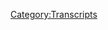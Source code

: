 {{DEFAULTSORT:
    #_TRANSCRIPT_0855:Live At QED In Manchester
}}{{Transcript
    | title         = [[855: Live At QED In Manchester]]
    | caption       = [https://knowledgefight.libsyn.com/855-live-at-qed-in-manchester Listen to this episode on Libsyn]
    | episodeNumber = [[855: Live At QED In Manchester|855]]
    | length        = 01:19:39
}}

{{MessageBox
    | header     = Warning: Bot Generated Content
    | text       = This transcript was automatically generated by transcription software and likely contains many mistakes and misattributions. Please check the audio for definitive quotes, attribution, and context.
    | image      = N3yvass4myg91.webp
    | imagewidth = 50px
    | id         = warning
}}

{{TranscriptBlock
    | name      = Unknown Speaker
    | timestamp = 00:00:00.000
    | text      = Oh my goodness, look at that rabble in America, they own firearms, it's so horrible.
}}

{{TranscriptBlock
    | name      = Unknown Speaker
    | timestamp = 00:00:11.679
    | text      = We're already training them with the constant brainwashing and calls to worship Britannia
}}

{{TranscriptBlock
    | name      = Unknown Speaker
    | timestamp = 00:00:18.239
    | text      = and to hate our ancestral enemies, the Frenchs, oh the French.
}}

{{TranscriptBlock
    | name      = Unknown Speaker
    | timestamp = 00:00:24.239
    | text      = Yes ladies and gentlemen, we are back live and now for all of you Anglophiles out there,
}}

{{TranscriptBlock
    | name      = Unknown Speaker
    | timestamp = 00:00:29.960
    | text      = and prepare for the pain.
}}

{{TranscriptBlock
    | name      = Unknown Speaker
    | timestamp = 00:00:31.519
    | text      = The funny thing is we're trying to save the dumbed down British people, they are the attack
}}

{{TranscriptBlock
    | name      = Unknown Speaker
    | timestamp = 00:00:36.200
    | text      = dogs of the people that are soft killing them, and nothing against England, I mean I got
}}

{{TranscriptBlock
    | name      = Unknown Speaker
    | timestamp = 00:00:40.119
    | text      = a lot of English blood myself.
}}

{{TranscriptBlock
    | name      = Unknown Speaker
    | timestamp = 00:00:42.439
    | text      = One of my ancestors Gresham invented the stock exchange on record, the British family came
}}

{{TranscriptBlock
    | name      = Unknown Speaker
    | timestamp = 00:00:47.640
    | text      = over on the Mayflower, both sides, and the King of England is the sworn enemy of humanity.
}}

{{TranscriptBlock
    | name      = Unknown Speaker
    | timestamp = 00:00:53.880
    | text      = He couldn't stand the Queen of England, that's in mainland history books, because she was
}}

{{TranscriptBlock
    | name      = Unknown Speaker
    | timestamp = 00:00:58.140
    | text      = a nymphomaniac demanding sex up to 20 times a day.
}}

{{TranscriptBlock
    | name      = Unknown Speaker
    | timestamp = 00:01:02.960
    | text      = Oh you didn't know the Queen of England's husband was a Nazi?
}}

{{TranscriptBlock
    | name      = Unknown Speaker
    | timestamp = 00:01:07.120
    | text      = You didn't know his cousin, the star of the Bilderberg group was?
}}

{{TranscriptBlock
    | name      = Unknown Speaker
    | timestamp = 00:01:09.640
    | text      = If you don't wake up and say no, you deserve to die.
}}

{{TranscriptBlock
    | name      = Unknown Speaker
    | timestamp = 00:01:12.599
    | text      = And again folks, I've got extensive British lineage, so did George Washington, and he
}}

{{TranscriptBlock
    | name      = Unknown Speaker
    | timestamp = 00:01:17.000
    | text      = absolutely defeated the Transylvanian King.
}}

{{TranscriptBlock
    | name      = Unknown Speaker
    | timestamp = 00:01:20.239
    | text      = They're not British, they're not Scottish, they're not Irish, they're not Gaelic, they're
}}

{{TranscriptBlock
    | name      = Unknown Speaker
    | timestamp = 00:01:23.599
    | text      = not Viking.
}}

{{TranscriptBlock
    | name      = Unknown Speaker
    | timestamp = 00:01:24.799
    | text      = Prince Charles is the heir of Count Dracula.
}}

{{TranscriptBlock
    | name      = Unknown Speaker
    | timestamp = 00:01:27.159
    | text      = It's mainstream news.
}}

{{TranscriptBlock
    | name      = Unknown Speaker
    | timestamp = 00:01:28.159
    | text      = They act like the Queen doesn't run anything folks, she runs that whole country, she shuts
}}

{{TranscriptBlock
    | name      = Unknown Speaker
    | timestamp = 00:01:31.879
    | text      = down roads in England every day randomly to exercise her power.
}}

{{TranscriptBlock
    | name      = Unknown Speaker
    | timestamp = 00:01:35.079
    | text      = And everybody loved me doing the English accent.
}}

{{TranscriptBlock
    | name      = Unknown Speaker
    | timestamp = 00:01:37.040
    | text      = You don't have a snotty, shut up, do you hear that I have a snot nose?
}}

{{TranscriptBlock
    | name      = Unknown Speaker
    | timestamp = 00:01:42.719
    | text      = I am Piers Morgan my dear boy, go ahead now.
}}

{{TranscriptBlock
    | name      = Unknown Speaker
    | timestamp = 00:01:45.760
    | text      = I do not breathe through my snoot, my proboscis while I talk to you.
}}

{{TranscriptBlock
    | name      = Unknown Speaker
    | timestamp = 00:01:50.120
    | text      = I'm sorry, go ahead, go ahead.
}}

{{TranscriptBlock
    | name      = Unknown Speaker
    | timestamp = 00:01:51.920
    | text      = The show is called 8 out of 10 Cats, and this is how our society is turning into a tyranny.
}}

{{TranscriptBlock
    | name      = Unknown Speaker
    | timestamp = 00:01:56.959
    | text      = Everything is now a big joke.
}}

{{TranscriptBlock
    | name      = Unknown Speaker
    | timestamp = 00:01:59.040
    | text      = The Queen of England has now joined with the United States and the West, and so the Transylvanian
}}

{{TranscriptBlock
    | name      = Unknown Speaker
    | timestamp = 00:02:04.879
    | text      = Queen knows which way the wind is blowing and can see that Trump and America are winning.
}}

{{TranscriptBlock
    | name      = Unknown Speaker
    | timestamp = 00:02:11.400
    | text      = Now she's coming in like the deuce-ex, the hero that comes at the last moment when the
}}

{{TranscriptBlock
    | name      = Unknown Speaker
    | timestamp = 00:02:16.360
    | text      = main hero is going to lose.
}}

{{TranscriptBlock
    | name      = Unknown Speaker
    | timestamp = 00:02:18.360
    | text      = Queen Elizabeth with this action has now become the Han Solo deuce-ex at the moment.
}}

{{TranscriptBlock
    | name      = Unknown Speaker
    | timestamp = 00:02:22.879
    | text      = Live from the UK, it's Knowledge Fight.
}}

{{TranscriptBlock
    | name      = Unknown Speaker
    | timestamp = 00:02:30.800
    | text      = Dan and Jordan, I am sweating.
}}

{{TranscriptBlock
    | name      = Unknown Speaker
    | timestamp = 00:02:34.080
    | text      = Knowledgefight.com, it's time to pray.
}}

{{TranscriptBlock
    | name      = Unknown Speaker
    | timestamp = 00:02:36.120
    | text      = I have great respect for Knowledge Fight.
}}

{{TranscriptBlock
    | name      = Unknown Speaker
    | timestamp = 00:02:39.919
    | text      = I'm sick of them posing as if they're the good guys saying we are the bad guys.
}}

{{TranscriptBlock
    | name      = Unknown Speaker
    | timestamp = 00:02:43.759
    | text      = Knowledge Fight.
}}

{{TranscriptBlock
    | name      = Unknown Speaker
    | timestamp = 00:02:44.759
    | text      = Dan and Jordan, Knowledge Fight.
}}

{{TranscriptBlock
    | name      = Unknown Speaker
    | timestamp = 00:02:46.879
    | text      = I need, I need money.
}}

{{TranscriptBlock
    | name      = Unknown Speaker
    | timestamp = 00:02:53.759
    | text      = Andy and Chansilis, Andy and Schan...
}}

{{TranscriptBlock
    | name      = Unknown Speaker
    | timestamp = 00:02:55.520
    | text      = Andy and Schan...
}}

{{TranscriptBlock
    | name      = Unknown Speaker
    | timestamp = 00:02:56.479
    | text      = Andy and Ch...
}}

{{TranscriptBlock
    | name      = Unknown Speaker
    | timestamp = 00:02:57.639
    | text      = Andy and...
}}

{{TranscriptBlock
    | name      = Unknown Speaker
    | timestamp = 00:02:58.639
    | text      = Andy and Chansillis, Andy and...
}}

{{TranscriptBlock
    | name      = Unknown Speaker
    | timestamp = 00:03:00.240
    | text      = It's time to pray.
}}

{{TranscriptBlock
    | name      = Unknown Speaker
    | timestamp = 00:03:01.780
    | text      = Andy and Chansillis, you're on the air.
}}

{{TranscriptBlock
    | name      = Unknown Speaker
    | timestamp = 00:03:04.759
    | text      = Thanks for holding.
}}

{{TranscriptBlock
    | name      = Unknown Speaker
    | timestamp = 00:03:07.439
    | text      = Hello Alex, I'm a first name caller, I'm a huge fan.
}}

{{TranscriptBlock
    | name      = Unknown Speaker
    | timestamp = 00:03:12.340
    | text      = I love your work.
}}

{{TranscriptBlock
    | name      = Unknown Speaker
    | timestamp = 00:03:13.400
    | text      = Knowledge fight.
}}

{{TranscriptBlock
    | name      = Unknown Speaker
    | timestamp = 00:03:14.400
    | text      = Knowledgefight.com.
}}

{{TranscriptBlock
    | name      = Unknown Speaker
    | timestamp = 00:03:15.400
    | text      = I love you.
}}

{{TranscriptBlock
    | name      = Unknown Speaker
    | timestamp = 00:03:16.400
    | text      = And hello Manchester!
}}

{{TranscriptBlock
    | name      = Unknown Speaker
    | timestamp = 00:03:21.400
    | text      = And QED!
}}

{{TranscriptBlock
    | name      = Unknown Speaker
    | timestamp = 00:03:23.400
    | text      = What is up?
}}

{{TranscriptBlock
    | name      = Unknown Speaker
    | timestamp = 00:03:25.400
    | text      = Hey, I'm Dan.
}}

{{TranscriptBlock
    | name      = Unknown Speaker
    | timestamp = 00:03:27.400
    | text      = I'm Jordan!
}}

{{TranscriptBlock
    | name      = Unknown Speaker
    | timestamp = 00:03:28.400
    | text      = We're a couple of dudes who like to sit around, miss my cat Selene, and talk a little bit about Alex Jones.
}}

{{TranscriptBlock
    | name      = Unknown Speaker
    | timestamp = 00:03:34.400
    | text      = Oh indeed we are, Dan.
}}

{{TranscriptBlock
    | name      = Unknown Speaker
    | timestamp = 00:03:36.400
    | text      = Jordan?
}}

{{TranscriptBlock
    | name      = Unknown Speaker
    | timestamp = 00:03:37.400
    | text      = Dan!
}}

{{TranscriptBlock
    | name      = Unknown Speaker
    | timestamp = 00:03:38.400
    | text      = Jordan!
}}

{{TranscriptBlock
    | name      = Unknown Speaker
    | timestamp = 00:03:39.400
    | text      = I have a quick question for you.
}}

{{TranscriptBlock
    | name      = Unknown Speaker
    | timestamp = 00:03:40.400
    | text      = What's up?
}}

{{TranscriptBlock
    | name      = Unknown Speaker
    | timestamp = 00:03:41.400
    | text      = What's your bright spot today, buddy?
}}

{{TranscriptBlock
    | name      = Unknown Speaker
    | timestamp = 00:03:42.400
    | text      = Why don't you go first?
}}

{{TranscriptBlock
    | name      = Unknown Speaker
    | timestamp = 00:03:43.400
    | text      = My bright spot is DJ Danerkey.
}}

{{TranscriptBlock
    | name      = Unknown Speaker
    | timestamp = 00:03:44.400
    | text      = We do not deserve him.
}}

{{TranscriptBlock
    | name      = Unknown Speaker
    | timestamp = 00:03:45.400
    | text      = Yeah, he um...
}}

{{TranscriptBlock
    | name      = Unknown Speaker
    | timestamp = 00:03:46.400
    | text      = We do not deserve...
}}

{{TranscriptBlock
    | name      = Unknown Speaker
    | timestamp = 00:03:47.400
    | text      = He has made, just to let everybody know, he has made different versions of the theme song for each one of our shows.
}}

{{TranscriptBlock
    | name      = Unknown Speaker
    | timestamp = 00:03:55.400
    | text      = Listen...
}}

{{TranscriptBlock
    | name      = Unknown Speaker
    | timestamp = 00:03:56.400
    | text      = And we don't deserve that.
}}

{{TranscriptBlock
    | name      = Unknown Speaker
    | timestamp = 00:03:57.400
    | text      = We just don't.
}}

{{TranscriptBlock
    | name      = Unknown Speaker
    | timestamp = 00:03:58.400
    | text      = Danerkey is the best in the world, but they're not that different.
}}

{{TranscriptBlock
    | name      = Unknown Speaker
    | timestamp = 00:04:03.400
    | text      = Like one of them mentioned Scotland.
}}

{{TranscriptBlock
    | name      = Unknown Speaker
    | timestamp = 00:04:05.400
    | text      = Alright, okay.
}}

{{TranscriptBlock
    | name      = Unknown Speaker
    | timestamp = 00:04:07.400
    | text      = Let's undercut DJ Danerkey right out the gate.
}}

{{TranscriptBlock
    | name      = Unknown Speaker
    | timestamp = 00:04:12.400
    | text      = He heard that there were some people who said that the theme song wasn't long enough, and he took that to heart, and here we are.
}}

{{TranscriptBlock
    | name      = Unknown Speaker
    | timestamp = 00:04:21.399
    | text      = Three minutes.
}}

{{TranscriptBlock
    | name      = Unknown Speaker
    | timestamp = 00:04:22.399
    | text      = Yeah, you know what, a lot of people press the plus 30 button.
}}

{{TranscriptBlock
    | name      = Unknown Speaker
    | timestamp = 00:04:25.399
    | text      = Yeah, good luck.
}}

{{TranscriptBlock
    | name      = Unknown Speaker
    | timestamp = 00:04:26.399
    | text      = And you only have to do that twice, right?
}}

{{TranscriptBlock
    | name      = Unknown Speaker
    | timestamp = 00:04:28.399
    | text      = Normally.
}}

{{TranscriptBlock
    | name      = Unknown Speaker
    | timestamp = 00:04:29.399
    | text      = You're gonna have to do it a lot now.
}}

{{TranscriptBlock
    | name      = Unknown Speaker
    | timestamp = 00:04:31.399
    | text      = It's gonna be a long time pressing that button.
}}

{{TranscriptBlock
    | name      = Unknown Speaker
    | timestamp = 00:04:33.399
    | text      = Carpal tunnel.
}}

{{TranscriptBlock
    | name      = Unknown Speaker
    | timestamp = 00:04:34.399
    | text      = Clicking the go forward just to get through the theme song.
}}

{{TranscriptBlock
    | name      = Unknown Speaker
    | timestamp = 00:04:38.399
    | text      = But no, real talk.
}}

{{TranscriptBlock
    | name      = Unknown Speaker
    | timestamp = 00:04:39.399
    | text      = Great job, Danerkey.
}}

{{TranscriptBlock
    | name      = Unknown Speaker
    | timestamp = 00:04:40.399
    | text      = Yeah.
}}

{{TranscriptBlock
    | name      = Unknown Speaker
    | timestamp = 00:04:41.399
    | text      = Big ups.
}}

{{TranscriptBlock
    | name      = Unknown Speaker
    | timestamp = 00:04:42.399
    | text      = Incredible.
}}

{{TranscriptBlock
    | name      = Unknown Speaker
    | timestamp = 00:04:43.399
    | text      = What's your bright spot, buddy?
}}

{{TranscriptBlock
    | name      = Unknown Speaker
    | timestamp = 00:04:44.399
    | text      = My bright spot is, you know, we're living out in the UK on this trip, and it's the land of novelty candy.
}}

{{TranscriptBlock
    | name      = Unknown Speaker
    | timestamp = 00:04:51.399
    | text      = Or at least to me.
}}

{{TranscriptBlock
    | name      = Unknown Speaker
    | timestamp = 00:04:52.399
    | text      = I guess it's normal to you all.
}}

{{TranscriptBlock
    | name      = Unknown Speaker
    | timestamp = 00:04:54.399
    | text      = And it's great.
}}

{{TranscriptBlock
    | name      = Unknown Speaker
    | timestamp = 00:04:55.399
    | text      = I've been having some great Haribo varieties that I have not been able to get in the US.
}}

{{TranscriptBlock
    | name      = Unknown Speaker
    | timestamp = 00:05:00.399
    | text      = I've been enjoying a lot of Maltesers and...
}}

{{TranscriptBlock
    | name      = Unknown Speaker
    | timestamp = 00:05:04.399
    | text      = What's that?
}}

{{TranscriptBlock
    | name      = Unknown Speaker
    | timestamp = 00:05:05.399
    | text      = The crunchy...
}}

{{TranscriptBlock
    | name      = Unknown Speaker
    | timestamp = 00:05:06.399
    | text      = The rocks?
}}

{{TranscriptBlock
    | name      = Unknown Speaker
    | timestamp = 00:05:07.399
    | text      = The crunchies?
}}

{{TranscriptBlock
    | name      = Unknown Speaker
    | timestamp = 00:05:08.399
    | text      = The rocks?
}}

{{TranscriptBlock
    | name      = Unknown Speaker
    | timestamp = 00:05:09.399
    | text      = That honeycomb candy, the little rocks.
}}

{{TranscriptBlock
    | name      = Unknown Speaker
    | timestamp = 00:05:14.399
    | text      = The crunchies, the rocks.
}}

{{TranscriptBlock
    | name      = Unknown Speaker
    | timestamp = 00:05:15.399
    | text      = The crunchies, the rocks.
}}

{{TranscriptBlock
    | name      = Unknown Speaker
    | timestamp = 00:05:16.399
    | text      = The crunchies, the rocks.
}}

{{TranscriptBlock
    | name      = Unknown Speaker
    | timestamp = 00:05:17.399
    | text      = That's like screaming.
}}

{{TranscriptBlock
    | name      = Unknown Speaker
    | timestamp = 00:05:18.399
    | text      = That's like taking it into a bed itself.
}}

{{TranscriptBlock
    | name      = Unknown Speaker
    | timestamp = 00:05:21.399
    | text      = Something that somebody would lament.
}}

{{TranscriptBlock
    | name      = Unknown Speaker
    | timestamp = 00:05:23.399
    | text      = It was the crunchies.
}}

{{TranscriptBlock
    | name      = Unknown Speaker
    | timestamp = 00:05:25.399
    | text      = It was the rocks.
}}

{{TranscriptBlock
    | name      = Unknown Speaker
    | timestamp = 00:05:27.399
    | text      = The end of the movie is me banging on a hospital door.
}}

{{TranscriptBlock
    | name      = Unknown Speaker
    | timestamp = 00:05:30.399
    | text      = Let me out.
}}

{{TranscriptBlock
    | name      = Unknown Speaker
    | timestamp = 00:05:32.399
    | text      = The crunchies.
}}

{{TranscriptBlock
    | name      = Unknown Speaker
    | timestamp = 00:05:35.399
    | text      = I'm just gonna say that in regular.
}}

{{TranscriptBlock
    | name      = Unknown Speaker
    | timestamp = 00:05:37.399
    | text      = Ah, the crunchies.
}}

{{TranscriptBlock
    | name      = Unknown Speaker
    | timestamp = 00:05:38.399
    | text      = The rocks.
}}

{{TranscriptBlock
    | name      = Unknown Speaker
    | timestamp = 00:05:39.399
    | text      = Oh god, the crunchies.
}}

{{TranscriptBlock
    | name      = Unknown Speaker
    | timestamp = 00:05:40.399
    | text      = It's almost like a call and response.
}}

{{TranscriptBlock
    | name      = Unknown Speaker
    | timestamp = 00:05:42.399
    | text      = The rocks.
}}

{{TranscriptBlock
    | name      = Unknown Speaker
    | timestamp = 00:05:43.399
    | text      = The rocks.
}}

{{TranscriptBlock
    | name      = Unknown Speaker
    | timestamp = 00:05:44.399
    | text      = I think jelly babies can go fly a kite though.
}}

{{TranscriptBlock
    | name      = Unknown Speaker
    | timestamp = 00:05:47.399
    | text      = I'm not a fan.
}}

{{TranscriptBlock
    | name      = Unknown Speaker
    | timestamp = 00:05:48.399
    | text      = Whoa.
}}

{{TranscriptBlock
    | name      = Unknown Speaker
    | timestamp = 00:05:49.399
    | text      = Whoa.
}}

{{TranscriptBlock
    | name      = Unknown Speaker
    | timestamp = 00:05:50.399
    | text      = Controversy.
}}

{{TranscriptBlock
    | name      = Unknown Speaker
    | timestamp = 00:05:51.399
    | text      = Out the gate controversial.
}}

{{TranscriptBlock
    | name      = Unknown Speaker
    | timestamp = 00:05:52.399
    | text      = Lost.
}}

{{TranscriptBlock
    | name      = Unknown Speaker
    | timestamp = 00:05:53.399
    | text      = Big takes.
}}

{{TranscriptBlock
    | name      = Unknown Speaker
    | timestamp = 00:05:54.399
    | text      = Lost the audience.
}}

{{TranscriptBlock
    | name      = Unknown Speaker
    | timestamp = 00:05:55.399
    | text      = Big takes coming from Dan.
}}

{{TranscriptBlock
    | name      = Unknown Speaker
    | timestamp = 00:05:56.399
    | text      = I am not a fan.
}}

{{TranscriptBlock
    | name      = Unknown Speaker
    | timestamp = 00:05:58.399
    | text      = I don't like...
}}

{{TranscriptBlock
    | name      = Unknown Speaker
    | timestamp = 00:06:00.399
    | text      = They're in the shape of babies.
}}

{{TranscriptBlock
    | name      = Unknown Speaker
    | timestamp = 00:06:03.399
    | text      = That's weird.
}}

{{TranscriptBlock
    | name      = Unknown Speaker
    | timestamp = 00:06:04.399
    | text      = I expect them to factor heavily into satanic conspiracy in the not-too-distant future.
}}

{{TranscriptBlock
    | name      = Unknown Speaker
    | timestamp = 00:06:10.399
    | text      = Do you guys have sour pops kids?
}}

{{TranscriptBlock
    | name      = Unknown Speaker
    | timestamp = 00:06:12.399
    | text      = We do.
}}

{{TranscriptBlock
    | name      = Unknown Speaker
    | timestamp = 00:06:13.399
    | text      = They're kids, not babies.
}}

{{TranscriptBlock
    | name      = Unknown Speaker
    | timestamp = 00:06:15.399
    | text      = There's a massive difference between that.
}}

{{TranscriptBlock
    | name      = Unknown Speaker
    | timestamp = 00:06:18.399
    | text      = They've had a chance to live a little bit.
}}

{{TranscriptBlock
    | name      = Unknown Speaker
    | timestamp = 00:06:22.399
    | text      = I don't know.
}}

{{TranscriptBlock
    | name      = Unknown Speaker
    | timestamp = 00:06:23.399
    | text      = In an atheist convention, where else are you gonna eat babies?
}}

{{TranscriptBlock
    | name      = Unknown Speaker
    | timestamp = 00:06:26.399
    | text      = That's a good point.
}}

{{TranscriptBlock
    | name      = Unknown Speaker
    | timestamp = 00:06:27.399
    | text      = That's a good point.
}}

{{TranscriptBlock
    | name      = Unknown Speaker
    | timestamp = 00:06:29.399
    | text      = Yeah, so I'm enjoying a lot of the candy and I think I'm gonna have some real trouble because
}}

{{TranscriptBlock
    | name      = Unknown Speaker
    | timestamp = 00:06:35.399
    | text      = I have eventually...
}}

{{TranscriptBlock
    | name      = Unknown Speaker
    | timestamp = 00:06:36.399
    | text      = I'm gonna have to come down off this cloud.
}}

{{TranscriptBlock
    | name      = Unknown Speaker
    | timestamp = 00:06:39.399
    | text      = Eventually I'm gonna have to go back to the US and I'm gonna have just our candy.
}}

{{TranscriptBlock
    | name      = Unknown Speaker
    | timestamp = 00:06:44.399
    | text      = I got into Manchester and immediately saw the sign that said American candy on a shop
}}

{{TranscriptBlock
    | name      = Unknown Speaker
    | timestamp = 00:06:50.399
    | text      = and I got furious because I'm like, I did not fly across the Atlantic for American candy.
}}

{{TranscriptBlock
    | name      = Unknown Speaker
    | timestamp = 00:06:55.399
    | text      = And then it comes...
}}

{{TranscriptBlock
    | name      = Unknown Speaker
    | timestamp = 00:06:56.399
    | text      = Does everyone know this?
}}

{{TranscriptBlock
    | name      = Unknown Speaker
    | timestamp = 00:06:57.399
    | text      = Someone told me it's a well-known fact that that's like a tax shelter.
}}

{{TranscriptBlock
    | name      = Unknown Speaker
    | timestamp = 00:07:01.399
    | text      = How the fuck does everybody know this?
}}

{{TranscriptBlock
    | name      = Unknown Speaker
    | timestamp = 00:07:04.399
    | text      = Or that nothing is done about it?
}}

{{TranscriptBlock
    | name      = Unknown Speaker
    | timestamp = 00:07:06.399
    | text      = Corruption, man!
}}

{{TranscriptBlock
    | name      = Unknown Speaker
    | timestamp = 00:07:07.399
    | text      = It goes all the way to the top!
}}

{{TranscriptBlock
    | name      = Unknown Speaker
    | timestamp = 00:07:08.399
    | text      = And that is what our episode is about today.
}}

{{TranscriptBlock
    | name      = Unknown Speaker
    | timestamp = 00:07:11.399
    | text      = American candy.
}}

{{TranscriptBlock
    | name      = Unknown Speaker
    | timestamp = 00:07:12.399
    | text      = Candy corruption on a stock.
}}

{{TranscriptBlock
    | name      = Unknown Speaker
    | timestamp = 00:07:16.399
    | text      = Willy Wonka's going down.
}}

{{TranscriptBlock
    | name      = Unknown Speaker
    | timestamp = 00:07:19.399
    | text      = Yeah, so Jordan, today we have an episode to go over.
}}

{{TranscriptBlock
    | name      = Unknown Speaker
    | timestamp = 00:07:22.399
    | text      = Interesting.
}}

{{TranscriptBlock
    | name      = Unknown Speaker
    | timestamp = 00:07:23.399
    | text      = Yep.
}}

{{TranscriptBlock
    | name      = Unknown Speaker
    | timestamp = 00:07:24.399
    | text      = We are gonna be talking about August 24th, 2009.
}}

{{TranscriptBlock
    | name      = Unknown Speaker
    | timestamp = 00:07:27.399
    | text      = What happened in 2009 again?
}}

{{TranscriptBlock
    | name      = Unknown Speaker
    | timestamp = 00:07:31.399
    | text      = I was about to ask you that.
}}

{{TranscriptBlock
    | name      = Unknown Speaker
    | timestamp = 00:07:33.399
    | text      = That's a good question.
}}

{{TranscriptBlock
    | name      = Unknown Speaker
    | timestamp = 00:07:34.399
    | text      = It's a fun game to see if you have any idea why that might be the date that we chose.
}}

{{TranscriptBlock
    | name      = Unknown Speaker
    | timestamp = 00:07:39.399
    | text      = August 26th, 2009.
}}

{{TranscriptBlock
    | name      = Unknown Speaker
    | timestamp = 00:07:41.399
    | text      = Nope.
}}

{{TranscriptBlock
    | name      = Unknown Speaker
    | timestamp = 00:07:42.399
    | text      = All right.
}}

{{TranscriptBlock
    | name      = Unknown Speaker
    | timestamp = 00:07:43.399
    | text      = 24th.
}}

{{TranscriptBlock
    | name      = Unknown Speaker
    | timestamp = 00:07:44.399
    | text      = August 24th, 2008.
}}

{{TranscriptBlock
    | name      = Unknown Speaker
    | timestamp = 00:07:45.399
    | text      = Not sure it would make...
}}

{{TranscriptBlock
    | name      = Unknown Speaker
    | timestamp = 00:07:47.399
    | text      = What day is it?
}}

{{TranscriptBlock
    | name      = Unknown Speaker
    | timestamp = 00:07:48.399
    | text      = 2009.
}}

{{TranscriptBlock
    | name      = Unknown Speaker
    | timestamp = 00:07:49.399
    | text      = 2009.
}}

{{TranscriptBlock
    | name      = Unknown Speaker
    | timestamp = 00:07:50.399
    | text      = What was going on?
}}

{{TranscriptBlock
    | name      = Unknown Speaker
    | timestamp = 00:07:51.399
    | text      = The year is August 24th.
}}

{{TranscriptBlock
    | name      = Unknown Speaker
    | timestamp = 00:07:52.399
    | text      = The day, 2009.
}}

{{TranscriptBlock
    | name      = Unknown Speaker
    | timestamp = 00:07:53.399
    | text      = I was maybe, let's see, I was like 22 at the time.
}}

{{TranscriptBlock
    | name      = Unknown Speaker
    | timestamp = 00:07:59.399
    | text      = Happy birthday.
}}

{{TranscriptBlock
    | name      = Unknown Speaker
    | timestamp = 00:08:00.399
    | text      = So I was drinking.
}}

{{TranscriptBlock
    | name      = Unknown Speaker
    | timestamp = 00:08:02.399
    | text      = Yep.
}}

{{TranscriptBlock
    | name      = Unknown Speaker
    | timestamp = 00:08:03.399
    | text      = That's what happened on August 24th, 2009.
}}

{{TranscriptBlock
    | name      = Unknown Speaker
    | timestamp = 00:08:06.399
    | text      = It's not what this was about.
}}

{{TranscriptBlock
    | name      = Unknown Speaker
    | timestamp = 00:08:08.399
    | text      = Oh, okay.
}}

{{TranscriptBlock
    | name      = Unknown Speaker
    | timestamp = 00:08:09.399
    | text      = What is it about?
}}

{{TranscriptBlock
    | name      = Unknown Speaker
    | timestamp = 00:08:10.399
    | text      = So at first glance, this might seem like a really strange date to choose.
}}

{{TranscriptBlock
    | name      = Unknown Speaker
    | timestamp = 00:08:13.399
    | text      = Somewhat random.
}}

{{TranscriptBlock
    | name      = Unknown Speaker
    | timestamp = 00:08:14.399
    | text      = But August 24th, 2009 was the 50th anniversary of possibly a momentous day in history.
}}

{{TranscriptBlock
    | name      = Unknown Speaker
    | timestamp = 00:08:21.399
    | text      = That was the day that the Guardian took on the name that we know it by today, which is
}}

{{TranscriptBlock
    | name      = Unknown Speaker
    | timestamp = 00:08:25.600
    | text      = the Guardian.
}}

{{TranscriptBlock
    | name      = Unknown Speaker
    | timestamp = 00:08:26.600
    | text      = Oh.
}}

{{TranscriptBlock
    | name      = Unknown Speaker
    | timestamp = 00:08:27.600
    | text      = I thought you were going to say a different name.
}}

{{TranscriptBlock
    | name      = Unknown Speaker
    | timestamp = 00:08:31.600
    | text      = The fucking Guardian.
}}

{{TranscriptBlock
    | name      = Unknown Speaker
    | timestamp = 00:08:34.279
    | text      = So that paper was founded in 1821, largely as a response to the aftermath of the Peter
}}

{{TranscriptBlock
    | name      = Unknown Speaker
    | timestamp = 00:08:39.299
    | text      = Lew massacre.
}}

{{TranscriptBlock
    | name      = Unknown Speaker
    | timestamp = 00:08:40.639
    | text      = The economy was in shambles and people felt politically disenfranchised, demanding changes
}}

{{TranscriptBlock
    | name      = Unknown Speaker
    | timestamp = 00:08:44.460
    | text      = to parliament to reflect their needs.
}}

{{TranscriptBlock
    | name      = Unknown Speaker
    | timestamp = 00:08:47.480
    | text      = The damages or the demands they had were things like, we should be able to vote, which was
}}

{{TranscriptBlock
    | name      = Unknown Speaker
    | timestamp = 00:08:50.940
    | text      = pretty radical at that time in the 1820s.
}}

{{TranscriptBlock
    | name      = Unknown Speaker
    | timestamp = 00:08:53.519
    | text      = It still is, honestly, in the United States at least.
}}

{{TranscriptBlock
    | name      = Unknown Speaker
    | timestamp = 00:08:56.679
    | text      = On August 16th, 1819, a large gathering took place here in Manchester where one of the
}}

{{TranscriptBlock
    | name      = Unknown Speaker
    | timestamp = 00:09:02.000
    | text      = speakers was a somewhat famous working class radical named Henry Hunt, who would go on
}}

{{TranscriptBlock
    | name      = Unknown Speaker
    | timestamp = 00:09:06.299
    | text      = to later years to be elected to parliament, where he was actually the first person in
}}

{{TranscriptBlock
    | name      = Unknown Speaker
    | timestamp = 00:09:10.200
    | text      = that body to ever propose letting women vote.
}}

{{TranscriptBlock
    | name      = Unknown Speaker
    | timestamp = 00:09:14.519
    | text      = He was killed shortly after.
}}

{{TranscriptBlock
    | name      = Unknown Speaker
    | timestamp = 00:09:17.279
    | text      = Ripped limb from limb.
}}

{{TranscriptBlock
    | name      = Unknown Speaker
    | timestamp = 00:09:18.840
    | text      = But he did that stuff in government in the 1830s, and he had some bad times to get through
}}

{{TranscriptBlock
    | name      = Unknown Speaker
    | timestamp = 00:09:24.000
    | text      = first.
}}

{{TranscriptBlock
    | name      = Unknown Speaker
    | timestamp = 00:09:25.000
    | text      = Hunt was a particular target of the authorities because he believed that getting large groups
}}

{{TranscriptBlock
    | name      = Unknown Speaker
    | timestamp = 00:09:29.639
    | text      = of people together and collectively making a demand was a politically useful tactic.
}}

{{TranscriptBlock
    | name      = Unknown Speaker
    | timestamp = 00:09:34.480
    | text      = So when he was set to speak at this 1819 rally, the magistrates in town were concerned that
}}

{{TranscriptBlock
    | name      = Unknown Speaker
    | timestamp = 00:09:39.080
    | text      = it would spark a riot.
}}

{{TranscriptBlock
    | name      = Unknown Speaker
    | timestamp = 00:09:40.620
    | text      = The conditions that normal people were living in were desperate and Hunt was a notoriously
}}

{{TranscriptBlock
    | name      = Unknown Speaker
    | timestamp = 00:09:44.299
    | text      = good speaker, so this was a potential powder keg.
}}

{{TranscriptBlock
    | name      = Unknown Speaker
    | timestamp = 00:09:48.259
    | text      = The authorities ultimately made a very bad decision and set about trying to arrest Hunt
}}

{{TranscriptBlock
    | name      = Unknown Speaker
    | timestamp = 00:09:52.039
    | text      = while he was on stage.
}}

{{TranscriptBlock
    | name      = Unknown Speaker
    | timestamp = 00:09:56.320
    | text      = This was a crowd estimated to be at least around 50,000 people, and Hunt showed up at
}}

{{TranscriptBlock
    | name      = Unknown Speaker
    | timestamp = 00:10:00.799
    | text      = about 1pm.
}}

{{TranscriptBlock
    | name      = Unknown Speaker
    | timestamp = 00:10:02.360
    | text      = The magistrates were watching from a nearby building, and when he got such a huge response
}}

{{TranscriptBlock
    | name      = Unknown Speaker
    | timestamp = 00:10:06.279
    | text      = when he took the stage, they realized that they should probably do something, they gotta
}}

{{TranscriptBlock
    | name      = Unknown Speaker
    | timestamp = 00:10:10.639
    | text      = act.
}}

{{TranscriptBlock
    | name      = Unknown Speaker
    | timestamp = 00:10:11.639
    | text      = The crowd was so large and packed in that they decided that they needed to send in a
}}

{{TranscriptBlock
    | name      = Unknown Speaker
    | timestamp = 00:10:14.379
    | text      = fucking cavalry.
}}

{{TranscriptBlock
    | name      = Unknown Speaker
    | timestamp = 00:10:16.600
    | text      = So they sent for horsemen, and in their rush to get to the site of the rally, one cop knocked
}}

{{TranscriptBlock
    | name      = Unknown Speaker
    | timestamp = 00:10:20.919
    | text      = over a lady named Ann Fildes, who was carrying her two year old son in her arms.
}}

{{TranscriptBlock
    | name      = Unknown Speaker
    | timestamp = 00:10:25.220
    | text      = She survived, but the young kid William died.
}}

{{TranscriptBlock
    | name      = Unknown Speaker
    | timestamp = 00:10:27.480
    | text      = What, a cop murdered somebody?
}}

{{TranscriptBlock
    | name      = Unknown Speaker
    | timestamp = 00:10:29.720
    | text      = First casualty.
}}

{{TranscriptBlock
    | name      = Unknown Speaker
    | timestamp = 00:10:30.720
    | text      = What?
}}

{{TranscriptBlock
    | name      = Unknown Speaker
    | timestamp = 00:10:31.720
    | text      = He was not alone that day, though.
}}

{{TranscriptBlock
    | name      = Unknown Speaker
    | timestamp = 00:10:34.360
    | text      = Thanks to the unnecessary chaos of trying to arrest Hunt and other radicals, at least
}}

{{TranscriptBlock
    | name      = Unknown Speaker
    | timestamp = 00:10:38.279
    | text      = 17 other people lost their lives, and hundreds were injured.
}}

{{TranscriptBlock
    | name      = Unknown Speaker
    | timestamp = 00:10:42.539
    | text      = Some were trampled by the cavalry, one was killed in revenge the following day, and one
}}

{{TranscriptBlock
    | name      = Unknown Speaker
    | timestamp = 00:10:47.399
    | text      = guy named John Rhodes was stabbed in the head, and then his death was determined to have
}}

{{TranscriptBlock
    | name      = Unknown Speaker
    | timestamp = 00:10:51.240
    | text      = been from natural causes.
}}

{{TranscriptBlock
    | name      = Unknown Speaker
    | timestamp = 00:10:52.600
    | text      = Well, I mean, it's fairly natural if you've got a knife in your head to die.
}}

{{TranscriptBlock
    | name      = Unknown Speaker
    | timestamp = 00:10:57.279
    | text      = Cause of fact.
}}

{{TranscriptBlock
    | name      = Unknown Speaker
    | timestamp = 00:11:00.799
    | text      = Henry Hunt was arrested and charged with high treason and sedition.
}}

{{TranscriptBlock
    | name      = Unknown Speaker
    | timestamp = 00:11:04.919
    | text      = He served his sentence, and when he got out, he got right back to his political causes,
}}

{{TranscriptBlock
    | name      = Unknown Speaker
    | timestamp = 00:11:08.840
    | text      = embodied by the slogan, quote, equal laws, equal rights, annual parliaments, universal
}}

{{TranscriptBlock
    | name      = Unknown Speaker
    | timestamp = 00:11:13.759
    | text      = suffrage, and the ballot.
}}

{{TranscriptBlock
    | name      = Unknown Speaker
    | timestamp = 00:11:15.740
    | text      = In many ways, you could look at this situation and see some parallels.
}}

{{TranscriptBlock
    | name      = Unknown Speaker
    | timestamp = 00:11:18.879
    | text      = You could look at January 6th as like a watered down Peterloo, and also it would be the exact
}}

{{TranscriptBlock
    | name      = Unknown Speaker
    | timestamp = 00:11:23.919
    | text      = opposite.
}}

{{TranscriptBlock
    | name      = Unknown Speaker
    | timestamp = 00:11:24.919
    | text      = Yeah.
}}

{{TranscriptBlock
    | name      = Unknown Speaker
    | timestamp = 00:11:25.919
    | text      = Yeah, yeah, yeah.
}}

{{TranscriptBlock
    | name      = Unknown Speaker
    | timestamp = 00:11:26.919
    | text      = Evilloo.
}}

{{TranscriptBlock
    | name      = Unknown Speaker
    | timestamp = 00:11:27.919
    | text      = Yeah.
}}

{{TranscriptBlock
    | name      = Unknown Speaker
    | timestamp = 00:11:28.919
    | text      = In the same way you could see Henry Hunt as kind of like an Alex Jones type, with diametrically
}}

{{TranscriptBlock
    | name      = Unknown Speaker
    | timestamp = 00:11:32.639
    | text      = different political ideas.
}}

{{TranscriptBlock
    | name      = Unknown Speaker
    | timestamp = 00:11:34.440
    | text      = Right.
}}

{{TranscriptBlock
    | name      = Unknown Speaker
    | timestamp = 00:11:35.440
    | text      = They're similar in that you have a rally that's pretty big and it goes bad, and there was
}}

{{TranscriptBlock
    | name      = Unknown Speaker
    | timestamp = 00:11:40.559
    | text      = a rousing political speaker there.
}}

{{TranscriptBlock
    | name      = Unknown Speaker
    | timestamp = 00:11:44.759
    | text      = In the aftermath of the massacre, the government cracked down on radical working class and
}}

{{TranscriptBlock
    | name      = Unknown Speaker
    | timestamp = 00:11:48.440
    | text      = left wing activity.
}}

{{TranscriptBlock
    | name      = Unknown Speaker
    | timestamp = 00:11:50.059
    | text      = The six acts were passed, which were meant to limit any radical group and their ability
}}

{{TranscriptBlock
    | name      = Unknown Speaker
    | timestamp = 00:11:53.679
    | text      = to organize.
}}

{{TranscriptBlock
    | name      = Unknown Speaker
    | timestamp = 00:11:54.919
    | text      = The seditious meetings act made it so you needed government permission to hold any meeting
}}

{{TranscriptBlock
    | name      = Unknown Speaker
    | timestamp = 00:11:58.639
    | text      = of more than 50 people.
}}

{{TranscriptBlock
    | name      = Unknown Speaker
    | timestamp = 00:12:00.000
    | text      = That worked.
}}

{{TranscriptBlock
    | name      = Unknown Speaker
    | timestamp = 00:12:01.000
    | text      = We're done.
}}

{{TranscriptBlock
    | name      = Unknown Speaker
    | timestamp = 00:12:02.000
    | text      = We can't do it.
}}

{{TranscriptBlock
    | name      = Unknown Speaker
    | timestamp = 00:12:03.000
    | text      = Yeah.
}}

{{TranscriptBlock
    | name      = Unknown Speaker
    | timestamp = 00:12:04.000
    | text      = Got us.
}}

{{TranscriptBlock
    | name      = Unknown Speaker
    | timestamp = 00:12:05.000
    | text      = Or any meeting also where you intended to deliberate about public grievances, or any
}}

{{TranscriptBlock
    | name      = Unknown Speaker
    | timestamp = 00:12:09.679
    | text      = meeting where you, quote, were considering, proposing, or agreeing to any petition, complaint,
}}

{{TranscriptBlock
    | name      = Unknown Speaker
    | timestamp = 00:12:15.240
    | text      = remonstration, declaration, restitution, or address.
}}

{{TranscriptBlock
    | name      = Unknown Speaker
    | timestamp = 00:12:18.559
    | text      = How dare you speak to the wealthy fools?
}}

{{TranscriptBlock
    | name      = Unknown Speaker
    | timestamp = 00:12:21.200
    | text      = Are you doing an Alex Jones impression from the intro job?
}}

{{TranscriptBlock
    | name      = Unknown Speaker
    | timestamp = 00:12:24.000
    | text      = That was my best.
}}

{{TranscriptBlock
    | name      = Unknown Speaker
    | timestamp = 00:12:25.000
    | text      = Yeah, yeah, yeah.
}}

{{TranscriptBlock
    | name      = Unknown Speaker
    | timestamp = 00:12:26.000
    | text      = That was my best.
}}

{{TranscriptBlock
    | name      = Unknown Speaker
    | timestamp = 00:12:27.000
    | text      = More relevant to our matter today is that the newspaper and stamp duties act, which
}}

{{TranscriptBlock
    | name      = Unknown Speaker
    | timestamp = 00:12:30.960
    | text      = made it way harder to put out any kind of publication unless you had a lot of money.
}}

{{TranscriptBlock
    | name      = Unknown Speaker
    | timestamp = 00:12:36.259
    | text      = That act begins, quote, pamphlets and printed papers containing observations upon public
}}

{{TranscriptBlock
    | name      = Unknown Speaker
    | timestamp = 00:12:41.159
    | text      = events and occurrences, tending to excite hatred and contempt of the government and
}}

{{TranscriptBlock
    | name      = Unknown Speaker
    | timestamp = 00:12:45.759
    | text      = the constitution of these realms as bylaws established and also vilifying our holy religion
}}

{{TranscriptBlock
    | name      = Unknown Speaker
    | timestamp = 00:12:50.919
    | text      = have lately been published in great numbers and at very small prices.
}}

{{TranscriptBlock
    | name      = Unknown Speaker
    | timestamp = 00:12:54.360
    | text      = It is expedient that the same should be restrained.
}}

{{TranscriptBlock
    | name      = Unknown Speaker
    | timestamp = 00:12:58.200
    | text      = The act required fees on publishing and, quote, that no person shall print or publish for
}}

{{TranscriptBlock
    | name      = Unknown Speaker
    | timestamp = 00:13:03.679
    | text      = sale any newspaper or any pamphlet or any other paper containing any public news, intelligence
}}

{{TranscriptBlock
    | name      = Unknown Speaker
    | timestamp = 00:13:09.340
    | text      = or occurrences, or any remarks or observations thereon or upon any matter of church or state
}}

{{TranscriptBlock
    | name      = Unknown Speaker
    | timestamp = 00:13:15.159
    | text      = until he or she have entered into a recognizance before a baron.
}}

{{TranscriptBlock
    | name      = Unknown Speaker
    | timestamp = 00:13:20.279
    | text      = If you wanted to publish, you needed to enter into a bond, which would be used to pay any
}}

{{TranscriptBlock
    | name      = Unknown Speaker
    | timestamp = 00:13:24.879
    | text      = fines that you might rack up while publishing.
}}

{{TranscriptBlock
    | name      = Unknown Speaker
    | timestamp = 00:13:27.679
    | text      = I have only one thing to say to that.
}}

{{TranscriptBlock
    | name      = Unknown Speaker
    | timestamp = 00:13:29.960
    | text      = Yeah.
}}

{{TranscriptBlock
    | name      = Unknown Speaker
    | timestamp = 00:13:30.960
    | text      = The crunchies in the rocks.
}}

{{TranscriptBlock
    | name      = Unknown Speaker
    | timestamp = 00:13:31.960
    | text      = The crunchies in the rocks.
}}

{{TranscriptBlock
    | name      = Unknown Speaker
    | timestamp = 00:13:32.960
    | text      = The crunchies in the rocks, man.
}}

{{TranscriptBlock
    | name      = Unknown Speaker
    | timestamp = 00:13:34.759
    | text      = You were basically automatically on probation if you were trying to publish something.
}}

{{TranscriptBlock
    | name      = Unknown Speaker
    | timestamp = 00:13:38.879
    | text      = Yeah.
}}

{{TranscriptBlock
    | name      = Unknown Speaker
    | timestamp = 00:13:39.879
    | text      = Rich people are great.
}}

{{TranscriptBlock
    | name      = Unknown Speaker
    | timestamp = 00:13:40.879
    | text      = Yeah.
}}

{{TranscriptBlock
    | name      = Unknown Speaker
    | timestamp = 00:13:41.879
    | text      = So in that environment, speech was a little chilled.
}}

{{TranscriptBlock
    | name      = Unknown Speaker
    | timestamp = 00:13:44.720
    | text      = Why?
}}

{{TranscriptBlock
    | name      = Unknown Speaker
    | timestamp = 00:13:45.720
    | text      = And nonconformist publications were becoming rarer and rarer.
}}

{{TranscriptBlock
    | name      = Unknown Speaker
    | timestamp = 00:13:49.159
    | text      = And then on May 5th, 1821, what we know as the Guardian published their first issue specifically
}}

{{TranscriptBlock
    | name      = Unknown Speaker
    | timestamp = 00:13:54.779
    | text      = in an attempt to provide a voice that was being eliminated from the public space.
}}

{{TranscriptBlock
    | name      = Unknown Speaker
    | timestamp = 00:13:58.679
    | text      = They had a lot of misspellings then too, just in case you were wondering.
}}

{{TranscriptBlock
    | name      = Unknown Speaker
    | timestamp = 00:14:02.519
    | text      = Also I'm kidding.
}}

{{TranscriptBlock
    | name      = Unknown Speaker
    | timestamp = 00:14:03.519
    | text      = I'm kidding.
}}

{{TranscriptBlock
    | name      = Unknown Speaker
    | timestamp = 00:14:04.519
    | text      = They were founded and may have been a bit preferable to other publications at the time,
}}

{{TranscriptBlock
    | name      = Unknown Speaker
    | timestamp = 00:14:08.919
    | text      = but they were very hostile to the cause of people like Henry Hunt and other radicals.
}}

{{TranscriptBlock
    | name      = Unknown Speaker
    | timestamp = 00:14:13.419
    | text      = They would be like an outlet that thought they were pretty liberal now, but they also
}}

{{TranscriptBlock
    | name      = Unknown Speaker
    | timestamp = 00:14:18.080
    | text      = thought the writers in Hollywood should stop striking.
}}

{{TranscriptBlock
    | name      = Unknown Speaker
    | timestamp = 00:14:20.720
    | text      = Right.
}}

{{TranscriptBlock
    | name      = Unknown Speaker
    | timestamp = 00:14:21.720
    | text      = And certain class voices condemned the paper at the time.
}}

{{TranscriptBlock
    | name      = Unknown Speaker
    | timestamp = 00:14:25.240
    | text      = So maybe people shouldn't be too surprised that they famously supported appeasing people
}}

{{TranscriptBlock
    | name      = Unknown Speaker
    | timestamp = 00:14:30.080
    | text      = who kept slaves.
}}

{{TranscriptBlock
    | name      = Unknown Speaker
    | timestamp = 00:14:31.639
    | text      = Yeah.
}}

{{TranscriptBlock
    | name      = Unknown Speaker
    | timestamp = 00:14:32.639
    | text      = So they started on May 5th, but why are we doing an episode about it on August 24th?
}}

{{TranscriptBlock
    | name      = Unknown Speaker
    | timestamp = 00:14:38.159
    | text      = That seems weird.
}}

{{TranscriptBlock
    | name      = Unknown Speaker
    | timestamp = 00:14:39.159
    | text      = I swear it's August 26th.
}}

{{TranscriptBlock
    | name      = Unknown Speaker
    | timestamp = 00:14:43.120
    | text      = And it's because on August 24th, they changed their name to the Guardian.
}}

{{TranscriptBlock
    | name      = Unknown Speaker
    | timestamp = 00:14:48.200
    | text      = Previously it was called London Guardian.
}}

{{TranscriptBlock
    | name      = Unknown Speaker
    | timestamp = 00:14:52.480
    | text      = I remember articles London Guardian like 15 years ago that London Guardian, London Guardian.
}}

{{TranscriptBlock
    | name      = Unknown Speaker
    | timestamp = 00:14:58.519
    | text      = It was the Manchester Guardian.
}}

{{TranscriptBlock
    | name      = Unknown Speaker
    | timestamp = 00:15:04.960
    | text      = Previously it was called Manchester Guardian.
}}

{{TranscriptBlock
    | name      = Unknown Speaker
    | timestamp = 00:15:07.120
    | text      = It's from here in Manchester and has never been called the London Guardian.
}}

{{TranscriptBlock
    | name      = Unknown Speaker
    | timestamp = 00:15:10.240
    | text      = And yes, all of this introduction and this entire lead up was an elaborate way to mock
}}

{{TranscriptBlock
    | name      = Unknown Speaker
    | timestamp = 00:15:15.480
    | text      = Alex for constantly calling it the London Guardian.
}}

{{TranscriptBlock
    | name      = Unknown Speaker
    | timestamp = 00:15:21.960
    | text      = Let's put that at 12 minutes for that punch.
}}

{{TranscriptBlock
    | name      = Unknown Speaker
    | timestamp = 00:15:24.879
    | text      = It's worth every minute.
}}

{{TranscriptBlock
    | name      = Unknown Speaker
    | timestamp = 00:15:26.600
    | text      = With every minute.
}}

{{TranscriptBlock
    | name      = Unknown Speaker
    | timestamp = 00:15:27.840
    | text      = And now from here on out, the rest of the episode will have nothing to do with this.
}}

{{TranscriptBlock
    | name      = Unknown Speaker
    | timestamp = 00:15:31.720
    | text      = Nope.
}}

{{TranscriptBlock
    | name      = Unknown Speaker
    | timestamp = 00:15:32.720
    | text      = Not gonna do that.
}}

{{TranscriptBlock
    | name      = Unknown Speaker
    | timestamp = 00:15:33.720
    | text      = We won't even bring up the Guardian again.
}}

{{TranscriptBlock
    | name      = Unknown Speaker
    | timestamp = 00:15:35.000
    | text      = I doubt we will.
}}

{{TranscriptBlock
    | name      = Unknown Speaker
    | timestamp = 00:15:36.480
    | text      = I really don't think we will.
}}

{{TranscriptBlock
    | name      = Unknown Speaker
    | timestamp = 00:15:38.320
    | text      = If we do, we'll call it its honorific name.
}}

{{TranscriptBlock
    | name      = Unknown Speaker
    | timestamp = 00:15:41.320
    | text      = Yeah.
}}

{{TranscriptBlock
    | name      = Unknown Speaker
    | timestamp = 00:15:42.320
    | text      = London Guardian.
}}

{{TranscriptBlock
    | name      = Unknown Speaker
    | timestamp = 00:15:43.320
    | text      = The sweet sweet London Guardian.
}}

{{TranscriptBlock
    | name      = Unknown Speaker
    | timestamp = 00:15:45.000
    | text      = So Jordan, you're ready to jump into this?
}}

{{TranscriptBlock
    | name      = Unknown Speaker
    | timestamp = 00:15:47.039
    | text      = I am.
}}

{{TranscriptBlock
    | name      = Unknown Speaker
    | timestamp = 00:15:48.039
    | text      = Want to hear the first clip?
}}

{{TranscriptBlock
    | name      = Unknown Speaker
    | timestamp = 00:15:49.039
    | text      = Yes, please.
}}

{{TranscriptBlock
    | name      = Unknown Speaker
    | timestamp = 00:15:50.039
    | text      = You're all ready to hear the first clip?
}}

{{TranscriptBlock
    | name      = Unknown Speaker
    | timestamp = 00:15:51.039
    | text      = All right.
}}

{{TranscriptBlock
    | name      = Unknown Speaker
    | timestamp = 00:15:52.519
    | text      = It sounds like it might be current day, but it is not.
}}

{{TranscriptBlock
    | name      = Unknown Speaker
    | timestamp = 00:15:55.159
    | text      = This is from 2009.
}}

{{TranscriptBlock
    | name      = Unknown Speaker
    | timestamp = 00:15:57.120
    | text      = Also it's finally getting attention out on the internet.
}}

{{TranscriptBlock
    | name      = Unknown Speaker
    | timestamp = 00:16:00.039
    | text      = I'm proud to say we broke it back on August 6th and now people are finally noticing that
}}

{{TranscriptBlock
    | name      = Unknown Speaker
    | timestamp = 00:16:07.139
    | text      = a big international swine flu symposium with government officials that was held over the
}}

{{TranscriptBlock
    | name      = Unknown Speaker
    | timestamp = 00:16:13.159
    | text      = weekend in Washington DC talks about quarantines, lockdowns of cities, mass graves, arresting
}}

{{TranscriptBlock
    | name      = Unknown Speaker
    | timestamp = 00:16:22.039
    | text      = citizens, the public schools of your child shows any signs of illness, taking them without
}}

{{TranscriptBlock
    | name      = Unknown Speaker
    | timestamp = 00:16:27.039
    | text      = asking you to a local FEMA center.
}}

{{TranscriptBlock
    | name      = Unknown Speaker
    | timestamp = 00:16:30.279
    | text      = It's all in there.
}}

{{TranscriptBlock
    | name      = Unknown Speaker
    | timestamp = 00:16:32.399
    | text      = And Paul Watson just got a new story up on prisonplanet.com.
}}

{{TranscriptBlock
    | name      = Unknown Speaker
    | timestamp = 00:16:44.039
    | text      = Authorities prepare to seize kids during swine flu pandemic.
}}

{{TranscriptBlock
    | name      = Unknown Speaker
    | timestamp = 00:16:47.440
    | text      = Yeah.
}}

{{TranscriptBlock
    | name      = Unknown Speaker
    | timestamp = 00:16:48.440
    | text      = So authorities are going to seize kids from their parents, I assume.
}}

{{TranscriptBlock
    | name      = Unknown Speaker
    | timestamp = 00:16:51.879
    | text      = Yeah.
}}

{{TranscriptBlock
    | name      = Unknown Speaker
    | timestamp = 00:16:52.879
    | text      = Yeah.
}}

{{TranscriptBlock
    | name      = Unknown Speaker
    | timestamp = 00:16:53.879
    | text      = Not just like random kidnappings across the street.
}}

{{TranscriptBlock
    | name      = Unknown Speaker
    | timestamp = 00:16:55.759
    | text      = He doesn't actually specify, but I would assume, yes, it's not just random kidnappings.
}}

{{TranscriptBlock
    | name      = Unknown Speaker
    | timestamp = 00:16:59.639
    | text      = Right.
}}

{{TranscriptBlock
    | name      = Unknown Speaker
    | timestamp = 00:17:00.639
    | text      = Yeah.
}}

{{TranscriptBlock
    | name      = Unknown Speaker
    | timestamp = 00:17:01.639
    | text      = Sometimes I get so much familiar.
}}

{{TranscriptBlock
    | name      = Unknown Speaker
    | timestamp = 00:17:02.639
    | text      = Swine flu.
}}

{{TranscriptBlock
    | name      = Unknown Speaker
    | timestamp = 00:17:03.639
    | text      = Yeah.
}}

{{TranscriptBlock
    | name      = Unknown Speaker
    | timestamp = 00:17:04.640
    | text      = Sometimes I get so very tired.
}}

{{TranscriptBlock
    | name      = Unknown Speaker
    | timestamp = 00:17:05.640
    | text      = So very tired.
}}

{{TranscriptBlock
    | name      = Unknown Speaker
    | timestamp = 00:17:06.640
    | text      = When do we, when are we not going to do this again?
}}

{{TranscriptBlock
    | name      = Unknown Speaker
    | timestamp = 00:17:09.640
    | text      = Every 10 years, ah, they're going to lock you in your homes and quarantine you.
}}

{{TranscriptBlock
    | name      = Unknown Speaker
    | timestamp = 00:17:14.200
    | text      = Yeah.
}}

{{TranscriptBlock
    | name      = Unknown Speaker
    | timestamp = 00:17:15.200
    | text      = You know, it is, it is really strange though that you have, you have all of the same like
}}

{{TranscriptBlock
    | name      = Unknown Speaker
    | timestamp = 00:17:19.240
    | text      = essentially building block pieces of w you know, what happened in 2020.
}}

{{TranscriptBlock
    | name      = Unknown Speaker
    | timestamp = 00:17:24.839
    | text      = It's just things went differently.
}}

{{TranscriptBlock
    | name      = Unknown Speaker
    | timestamp = 00:17:26.759
    | text      = Yeah.
}}

{{TranscriptBlock
    | name      = Unknown Speaker
    | timestamp = 00:17:27.759
    | text      = Yeah, Alex was preparing to do exactly what he has been doing around COVID but around
}}

{{TranscriptBlock
    | name      = Unknown Speaker
    | timestamp = 00:17:33.240
    | text      = swine flu.
}}

{{TranscriptBlock
    | name      = Unknown Speaker
    | timestamp = 00:17:34.240
    | text      = Then he saw the opportunity and things just didn't go that way.
}}

{{TranscriptBlock
    | name      = Unknown Speaker
    | timestamp = 00:17:37.039
    | text      = Right.
}}

{{TranscriptBlock
    | name      = Unknown Speaker
    | timestamp = 00:17:38.039
    | text      = No, it was better in a sense for him because everybody didn't die of swine flu, which is
}}

{{TranscriptBlock
    | name      = Unknown Speaker
    | timestamp = 00:17:43.240
    | text      = nice.
}}

{{TranscriptBlock
    | name      = Unknown Speaker
    | timestamp = 00:17:44.240
    | text      = And since we know how he treats diseases, he probably would have gotten swine flu more
}}

{{TranscriptBlock
    | name      = Unknown Speaker
    | timestamp = 00:17:47.160
    | text      = than four times.
}}

{{TranscriptBlock
    | name      = Unknown Speaker
    | timestamp = 00:17:48.240
    | text      = That is true.
}}

{{TranscriptBlock
    | name      = Unknown Speaker
    | timestamp = 00:17:49.240
    | text      = That is true.
}}

{{TranscriptBlock
    | name      = Unknown Speaker
    | timestamp = 00:17:50.240
    | text      = So, I mean, it was a good thing, but then you think about the COVID epidemic and that
}}

{{TranscriptBlock
    | name      = Unknown Speaker
    | timestamp = 00:17:55.519
    | text      = was a good thing because he made a shit ton of money off of that because it never ended
}}

{{TranscriptBlock
    | name      = Unknown Speaker
    | timestamp = 00:18:00.039
    | text      = and isn't ended.
}}

{{TranscriptBlock
    | name      = Unknown Speaker
    | timestamp = 00:18:02.079
    | text      = Sure.
}}

{{TranscriptBlock
    | name      = Unknown Speaker
    | timestamp = 00:18:03.079
    | text      = I was wondering how, how it would go if things had gone differently in 2009 and like swine
}}

{{TranscriptBlock
    | name      = Unknown Speaker
    | timestamp = 00:18:08.940
    | text      = flu had become as large of a pandemic.
}}

{{TranscriptBlock
    | name      = Unknown Speaker
    | timestamp = 00:18:11.880
    | text      = I feel like it couldn't have gone the same for him.
}}

{{TranscriptBlock
    | name      = Unknown Speaker
    | timestamp = 00:18:15.119
    | text      = Like were people more sane back then and not pick, they wouldn't have picked up on it or
}}

{{TranscriptBlock
    | name      = Unknown Speaker
    | timestamp = 00:18:21.819
    | text      = what, I mean, I can't imagine like Dr. Marbles showing up in 2009.
}}

{{TranscriptBlock
    | name      = Unknown Speaker
    | timestamp = 00:18:25.799
    | text      = I think I'm going to throw this out at you.
}}

{{TranscriptBlock
    | name      = Unknown Speaker
    | timestamp = 00:18:27.759
    | text      = Okay.
}}

{{TranscriptBlock
    | name      = Unknown Speaker
    | timestamp = 00:18:28.759
    | text      = You add a actual pandemic killing people and Obama in the white house, you get January
}}

{{TranscriptBlock
    | name      = Unknown Speaker
    | timestamp = 00:18:34.559
    | text      = 6th every day in 2010.
}}

{{TranscriptBlock
    | name      = Unknown Speaker
    | timestamp = 00:18:36.359
    | text      = Ooh, you might, you might.
}}

{{TranscriptBlock
    | name      = Unknown Speaker
    | timestamp = 00:18:38.079
    | text      = Those tea party people would go ape shit.
}}

{{TranscriptBlock
    | name      = Unknown Speaker
    | timestamp = 00:18:40.920
    | text      = Yeah, but I, I, I agree that there would be that kind of chaos, but I do, I wonder about
}}

{{TranscriptBlock
    | name      = Unknown Speaker
    | timestamp = 00:18:46.740
    | text      = these like real niche, weirdo specialists that Alex has on, you know, they weren't,
}}

{{TranscriptBlock
    | name      = Unknown Speaker
    | timestamp = 00:18:52.960
    | text      = they weren't around, but Rima Labo might've been with her laminated vaccine cards.
}}

{{TranscriptBlock
    | name      = Unknown Speaker
    | timestamp = 00:18:57.240
    | text      = Ooh, that would be fun.
}}

{{TranscriptBlock
    | name      = Unknown Speaker
    | timestamp = 00:18:58.240
    | text      = I don't think you're going to be able to take over the country with those though.
}}

{{TranscriptBlock
    | name      = Unknown Speaker
    | timestamp = 00:19:01.640
    | text      = No, no.
}}

{{TranscriptBlock
    | name      = Unknown Speaker
    | timestamp = 00:19:02.640
    | text      = So I'm going to tell you this right off the jump here.
}}

{{TranscriptBlock
    | name      = Unknown Speaker
    | timestamp = 00:19:05.279
    | text      = Not a lot happens on this episode.
}}

{{TranscriptBlock
    | name      = Unknown Speaker
    | timestamp = 00:19:08.880
    | text      = There's a lot to have fun with, but not a lot happens on this episode.
}}

{{TranscriptBlock
    | name      = Unknown Speaker
    | timestamp = 00:19:12.680
    | text      = He's sort of ranting a bit about this, the swine flu fear that he has.
}}

{{TranscriptBlock
    | name      = Unknown Speaker
    | timestamp = 00:19:17.640
    | text      = But then I got very distracted because this commercial played and I was like, Oh, this
}}

{{TranscriptBlock
    | name      = Unknown Speaker
    | timestamp = 00:19:22.119
    | text      = is, this is wonderful.
}}

{{TranscriptBlock
    | name      = Unknown Speaker
    | timestamp = 00:19:23.579
    | text      = This is how he's making his money back then.
}}

{{TranscriptBlock
    | name      = Unknown Speaker
    | timestamp = 00:19:25.480
    | text      = This is Alex Jones.
}}

{{TranscriptBlock
    | name      = Unknown Speaker
    | timestamp = 00:19:26.480
    | text      = Have you heard of the millionaire Patriot?
}}

{{TranscriptBlock
    | name      = Unknown Speaker
    | timestamp = 00:19:28.559
    | text      = Well, you should.
}}

{{TranscriptBlock
    | name      = Unknown Speaker
    | timestamp = 00:19:29.799
    | text      = He has a free handgun and five days of firearms training waiting for you.
}}

{{TranscriptBlock
    | name      = Unknown Speaker
    | timestamp = 00:19:34.400
    | text      = That's right.
}}

{{TranscriptBlock
    | name      = Unknown Speaker
    | timestamp = 00:19:35.400
    | text      = You can attend five days of world-class gun training at Front Sight Firearms Training
}}

{{TranscriptBlock
    | name      = Unknown Speaker
    | timestamp = 00:19:40.180
    | text      = Institute and secure a 30 state concealed weapons permit all for pennies on the dollar.
}}

{{TranscriptBlock
    | name      = Unknown Speaker
    | timestamp = 00:19:45.119
    | text      = Plus if you act fast, the millionaire Patriot will give you a free Springfield armory XV
}}

{{TranscriptBlock
    | name      = Unknown Speaker
    | timestamp = 00:19:50.119
    | text      = pistol in the caliber of your choice.
}}

{{TranscriptBlock
    | name      = Unknown Speaker
    | timestamp = 00:19:52.240
    | text      = That has to be illegal, right?
}}

{{TranscriptBlock
    | name      = Unknown Speaker
    | timestamp = 00:19:55.279
    | text      = It has to be illegal.
}}

{{TranscriptBlock
    | name      = Unknown Speaker
    | timestamp = 00:19:57.440
    | text      = Yeah.
}}

{{TranscriptBlock
    | name      = Unknown Speaker
    | timestamp = 00:19:58.440
    | text      = He's got a sweepstakes going to give you a cheap gun.
}}

{{TranscriptBlock
    | name      = Unknown Speaker
    | timestamp = 00:20:01.599
    | text      = People free guns.
}}

{{TranscriptBlock
    | name      = Unknown Speaker
    | timestamp = 00:20:02.599
    | text      = I just feel like that's a rule.
}}

{{TranscriptBlock
    | name      = Unknown Speaker
    | timestamp = 00:20:04.119
    | text      = I think, I think, you know, state by state, maybe that's fair.
}}

{{TranscriptBlock
    | name      = Unknown Speaker
    | timestamp = 00:20:08.000
    | text      = It might be, it doesn't get much, much more unregistered than the unnamed millionaire
}}

{{TranscriptBlock
    | name      = Unknown Speaker
    | timestamp = 00:20:13.680
    | text      = Patriot gave you a free gun of the caliber of your choice.
}}

{{TranscriptBlock
    | name      = Unknown Speaker
    | timestamp = 00:20:17.000
    | text      = Yeah.
}}

{{TranscriptBlock
    | name      = Unknown Speaker
    | timestamp = 00:20:18.000
    | text      = Murder investigation is going on.
}}

{{TranscriptBlock
    | name      = Unknown Speaker
    | timestamp = 00:20:19.000
    | text      = Where'd they get the gun?
}}

{{TranscriptBlock
    | name      = Unknown Speaker
    | timestamp = 00:20:20.000
    | text      = Oh, sir.
}}

{{TranscriptBlock
    | name      = Unknown Speaker
    | timestamp = 00:20:21.000
    | text      = It's the millionaire Patriot.
}}

{{TranscriptBlock
    | name      = Unknown Speaker
    | timestamp = 00:20:22.000
    | text      = Where'd they get the gun?
}}

{{TranscriptBlock
    | name      = Unknown Speaker
    | timestamp = 00:20:23.000
    | text      = Raffle.
}}

{{TranscriptBlock
    | name      = Unknown Speaker
    | timestamp = 00:20:24.000
    | text      = Yeah.
}}

{{TranscriptBlock
    | name      = Unknown Speaker
    | timestamp = 00:20:25.000
    | text      = What are you going to do?
}}

{{TranscriptBlock
    | name      = Unknown Speaker
    | timestamp = 00:20:26.000
    | text      = What are you going to do?
}}

{{TranscriptBlock
    | name      = Unknown Speaker
    | timestamp = 00:20:27.000
    | text      = I actually do know from looking into some stuff a ways back that there are some states
}}

{{TranscriptBlock
    | name      = Unknown Speaker
    | timestamp = 00:20:31.440
    | text      = that allow you to give away guns and raffles.
}}

{{TranscriptBlock
    | name      = Unknown Speaker
    | timestamp = 00:20:33.480
    | text      = That's insane.
}}

{{TranscriptBlock
    | name      = Unknown Speaker
    | timestamp = 00:20:34.480
    | text      = Yep.
}}

{{TranscriptBlock
    | name      = Unknown Speaker
    | timestamp = 00:20:35.480
    | text      = It is.
}}

{{TranscriptBlock
    | name      = Unknown Speaker
    | timestamp = 00:20:36.480
    | text      = God bless America.
}}

{{TranscriptBlock
    | name      = Unknown Speaker
    | timestamp = 00:20:39.200
    | text      = I love that the millionaire Patriot is a weird shadowy figure that I have no idea what he's
}}

{{TranscriptBlock
    | name      = Unknown Speaker
    | timestamp = 00:20:43.839
    | text      = up to.
}}

{{TranscriptBlock
    | name      = Unknown Speaker
    | timestamp = 00:20:44.839
    | text      = He wants to give you a gun, which is great.
}}

{{TranscriptBlock
    | name      = Unknown Speaker
    | timestamp = 00:20:46.720
    | text      = And Alex took the time to do the voiceover.
}}

{{TranscriptBlock
    | name      = Unknown Speaker
    | timestamp = 00:20:48.440
    | text      = Yeah.
}}

{{TranscriptBlock
    | name      = Unknown Speaker
    | timestamp = 00:20:49.440
    | text      = You don't do that often.
}}

{{TranscriptBlock
    | name      = Unknown Speaker
    | timestamp = 00:20:50.440
    | text      = I don't believe that he's a millionaire or a patriot.
}}

{{TranscriptBlock
    | name      = Unknown Speaker
    | timestamp = 00:20:54.319
    | text      = Whoa.
}}

{{TranscriptBlock
    | name      = Unknown Speaker
    | timestamp = 00:20:55.319
    | text      = I think this has to be a scam somehow.
}}

{{TranscriptBlock
    | name      = Unknown Speaker
    | timestamp = 00:20:56.559
    | text      = You think this is like a who wants to marry a multimillionaire situation?
}}

{{TranscriptBlock
    | name      = Unknown Speaker
    | timestamp = 00:20:59.720
    | text      = Did that guy have multimillions?
}}

{{TranscriptBlock
    | name      = Unknown Speaker
    | timestamp = 00:21:01.200
    | text      = Uh, like maybe by a thin technicality.
}}

{{TranscriptBlock
    | name      = Unknown Speaker
    | timestamp = 00:21:04.400
    | text      = He had like a, like a 2 million and $1 rip Rockwell.
}}

{{TranscriptBlock
    | name      = Unknown Speaker
    | timestamp = 00:21:10.039
    | text      = Yep.
}}

{{TranscriptBlock
    | name      = Unknown Speaker
    | timestamp = 00:21:11.039
    | text      = I remember his name.
}}

{{TranscriptBlock
    | name      = Unknown Speaker
    | timestamp = 00:21:12.039
    | text      = Of course you do.
}}

{{TranscriptBlock
    | name      = Unknown Speaker
    | timestamp = 00:21:13.039
    | text      = Married Darva Conger.
}}

{{TranscriptBlock
    | name      = Unknown Speaker
    | timestamp = 00:21:15.960
    | text      = Then they got divorced.
}}

{{TranscriptBlock
    | name      = Unknown Speaker
    | timestamp = 00:21:16.960
    | text      = I wonder why.
}}

{{TranscriptBlock
    | name      = Unknown Speaker
    | timestamp = 00:21:17.960
    | text      = I think it was actually an annulment because she wanted to make it clear.
}}

{{TranscriptBlock
    | name      = Unknown Speaker
    | timestamp = 00:21:20.640
    | text      = I did not sleep with that guy.
}}

{{TranscriptBlock
    | name      = Unknown Speaker
    | timestamp = 00:21:24.880
    | text      = That was a lot of fun.
}}

{{TranscriptBlock
    | name      = Unknown Speaker
    | timestamp = 00:21:25.880
    | text      = He didn't have enough multi in the millionaire.
}}

{{TranscriptBlock
    | name      = Unknown Speaker
    | timestamp = 00:21:27.359
    | text      = Yeah.
}}

{{TranscriptBlock
    | name      = Unknown Speaker
    | timestamp = 00:21:28.359
    | text      = I do feel like that's when America broke.
}}

{{TranscriptBlock
    | name      = Unknown Speaker
    | timestamp = 00:21:30.359
    | text      = I think that showed you could trace it all back.
}}

{{TranscriptBlock
    | name      = Unknown Speaker
    | timestamp = 00:21:33.160
    | text      = It's all been downhill since.
}}

{{TranscriptBlock
    | name      = Unknown Speaker
    | timestamp = 00:21:34.640
    | text      = Anyway, I like when Alex does the voiceover for the commercials.
}}

{{TranscriptBlock
    | name      = Unknown Speaker
    | timestamp = 00:21:38.279
    | text      = That one in the, there's the other commercial he has where he's like, you want to, you want
}}

{{TranscriptBlock
    | name      = Unknown Speaker
    | timestamp = 00:21:41.960
    | text      = to get a house?
}}

{{TranscriptBlock
    | name      = Unknown Speaker
    | timestamp = 00:21:42.960
    | text      = You got to look for home gain.
}}

{{TranscriptBlock
    | name      = Unknown Speaker
    | timestamp = 00:21:44.640
    | text      = Look for the home gain gorilla and you know that it's high quality.
}}

{{TranscriptBlock
    | name      = Unknown Speaker
    | timestamp = 00:21:48.079
    | text      = Like what?
}}

{{TranscriptBlock
    | name      = Unknown Speaker
    | timestamp = 00:21:49.079
    | text      = Looking for a gorilla mascot?
}}

{{TranscriptBlock
    | name      = Unknown Speaker
    | timestamp = 00:21:50.079
    | text      = I mean, you got to look for the gorilla.
}}

{{TranscriptBlock
    | name      = Unknown Speaker
    | timestamp = 00:21:51.799
    | text      = That's not how I'm going to buy a house.
}}

{{TranscriptBlock
    | name      = Unknown Speaker
    | timestamp = 00:21:52.799
    | text      = Then you know you've got high quality.
}}

{{TranscriptBlock
    | name      = Unknown Speaker
    | timestamp = 00:21:54.039
    | text      = Yeah.
}}

{{TranscriptBlock
    | name      = Unknown Speaker
    | timestamp = 00:21:55.039
    | text      = So there's a bit of teasing that goes on on this, uh, this episode, the beginning here.
}}

{{TranscriptBlock
    | name      = Unknown Speaker
    | timestamp = 00:22:00.400
    | text      = And Alex has a huge announcement that is going to rock the world, but he can't just come
}}

{{TranscriptBlock
    | name      = Unknown Speaker
    | timestamp = 00:22:05.900
    | text      = out and say it.
}}

{{TranscriptBlock
    | name      = Unknown Speaker
    | timestamp = 00:22:06.900
    | text      = We all know.
}}

{{TranscriptBlock
    | name      = Unknown Speaker
    | timestamp = 00:22:07.900
    | text      = No, no, no, no, no, no, no.
}}

{{TranscriptBlock
    | name      = Unknown Speaker
    | timestamp = 00:22:08.900
    | text      = Because humans are designed to hide.
}}

{{TranscriptBlock
    | name      = Unknown Speaker
    | timestamp = 00:22:09.900
    | text      = Designed to hide.
}}

{{TranscriptBlock
    | name      = Unknown Speaker
    | timestamp = 00:22:10.900
    | text      = Yes.
}}

{{TranscriptBlock
    | name      = Unknown Speaker
    | timestamp = 00:22:11.900
    | text      = Yes.
}}

{{TranscriptBlock
    | name      = Unknown Speaker
    | timestamp = 00:22:12.900
    | text      = And so we get a little bit of that here.
}}

{{TranscriptBlock
    | name      = Unknown Speaker
    | timestamp = 00:22:13.900
    | text      = I also have a Jesse Ventura interview.
}}

{{TranscriptBlock
    | name      = Unknown Speaker
    | timestamp = 00:22:16.119
    | text      = I did last Wednesday and it's already Monday in Los Angeles.
}}

{{TranscriptBlock
    | name      = Unknown Speaker
    | timestamp = 00:22:22.319
    | text      = Very interesting.
}}

{{TranscriptBlock
    | name      = Unknown Speaker
    | timestamp = 00:22:23.319
    | text      = Very informative.
}}

{{TranscriptBlock
    | name      = Unknown Speaker
    | timestamp = 00:22:24.319
    | text      = Uh, we're going to play at least part of that tomorrow as well.
}}

{{TranscriptBlock
    | name      = Unknown Speaker
    | timestamp = 00:22:33.559
    | text      = So that is coming up today in about an hour.
}}

{{TranscriptBlock
    | name      = Unknown Speaker
    | timestamp = 00:22:37.359
    | text      = I will announce the name of the new film and what it covers and what it goes over.
}}

{{TranscriptBlock
    | name      = Unknown Speaker
    | timestamp = 00:22:42.259
    | text      = And then my guys will do a writeup on the film.
}}

{{TranscriptBlock
    | name      = Unknown Speaker
    | timestamp = 00:22:45.279
    | text      = You could just hear the audience like listening on the radio going, Oh, we should get the
}}

{{TranscriptBlock
    | name      = Unknown Speaker
    | timestamp = 00:22:51.799
    | text      = name of his new film.
}}

{{TranscriptBlock
    | name      = Unknown Speaker
    | timestamp = 00:22:52.799
    | text      = What?
}}

{{TranscriptBlock
    | name      = Unknown Speaker
    | timestamp = 00:22:53.799
    | text      = Yeah.
}}

{{TranscriptBlock
    | name      = Unknown Speaker
    | timestamp = 00:22:54.799
    | text      = Very exciting.
}}

{{TranscriptBlock
    | name      = Unknown Speaker
    | timestamp = 00:22:55.799
    | text      = This is 2009.
}}

{{TranscriptBlock
    | name      = Unknown Speaker
    | timestamp = 00:22:56.799
    | text      = This is post-end game.
}}

{{TranscriptBlock
    | name      = Unknown Speaker
    | timestamp = 00:22:57.799
    | text      = Yeah.
}}

{{TranscriptBlock
    | name      = Unknown Speaker
    | timestamp = 00:22:58.799
    | text      = Yeah.
}}

{{TranscriptBlock
    | name      = Unknown Speaker
    | timestamp = 00:22:59.799
    | text      = What's the one that's post-end game?
}}

{{TranscriptBlock
    | name      = Unknown Speaker
    | timestamp = 00:23:00.799
    | text      = Well, I mean there was the Obama deception.
}}

{{TranscriptBlock
    | name      = Unknown Speaker
    | timestamp = 00:23:01.799
    | text      = Right.
}}

{{TranscriptBlock
    | name      = Unknown Speaker
    | timestamp = 00:23:02.799
    | text      = But that's not this.
}}

{{TranscriptBlock
    | name      = Unknown Speaker
    | timestamp = 00:23:03.799
    | text      = That's not this.
}}

{{TranscriptBlock
    | name      = Unknown Speaker
    | timestamp = 00:23:04.799
    | text      = Obama deception had already come out in 2009.
}}

{{TranscriptBlock
    | name      = Unknown Speaker
    | timestamp = 00:23:05.799
    | text      = Well, he'd been deceiving us way before that.
}}

{{TranscriptBlock
    | name      = Unknown Speaker
    | timestamp = 00:23:07.279
    | text      = Right.
}}

{{TranscriptBlock
    | name      = Unknown Speaker
    | timestamp = 00:23:08.279
    | text      = Two days into Obama peaking office.
}}

{{TranscriptBlock
    | name      = Unknown Speaker
    | timestamp = 00:23:09.279
    | text      = Alex put out the Obama deception.
}}

{{TranscriptBlock
    | name      = Unknown Speaker
    | timestamp = 00:23:10.279
    | text      = Yeah.
}}

{{TranscriptBlock
    | name      = Unknown Speaker
    | timestamp = 00:23:11.279
    | text      = Yeah.
}}

{{TranscriptBlock
    | name      = Unknown Speaker
    | timestamp = 00:23:12.279
    | text      = Yeah.
}}

{{TranscriptBlock
    | name      = Unknown Speaker
    | timestamp = 00:23:13.279
    | text      = Give the guy a chance.
}}

{{TranscriptBlock
    | name      = Unknown Speaker
    | timestamp = 00:23:14.279
    | text      = Nope.
}}

{{TranscriptBlock
    | name      = Unknown Speaker
    | timestamp = 00:23:15.279
    | text      = Um, so yeah, he has a new film coming out.
}}

{{TranscriptBlock
    | name      = Unknown Speaker
    | timestamp = 00:23:16.839
    | text      = Very exciting.
}}

{{TranscriptBlock
    | name      = Unknown Speaker
    | timestamp = 00:23:18.960
    | text      = It's terrible.
}}

{{TranscriptBlock
    | name      = Unknown Speaker
    | timestamp = 00:23:19.960
    | text      = I've watched it.
}}

{{TranscriptBlock
    | name      = Unknown Speaker
    | timestamp = 00:23:20.960
    | text      = I forget, I'm not going to ruin the teas and the excitement of him, you know, wanting to
}}

{{TranscriptBlock
    | name      = Unknown Speaker
    | timestamp = 00:23:26.160
    | text      = get the name, you know, have people excited about the name, but yeah, it's bad.
}}

{{TranscriptBlock
    | name      = Unknown Speaker
    | timestamp = 00:23:31.160
    | text      = We might cover it at some point.
}}

{{TranscriptBlock
    | name      = Unknown Speaker
    | timestamp = 00:23:32.160
    | text      = I was about to say, you've been so merciful up to this point.
}}

{{TranscriptBlock
    | name      = Unknown Speaker
    | timestamp = 00:23:36.480
    | text      = I was this close to doing it, but it's, it's visually unstimulating.
}}

{{TranscriptBlock
    | name      = Unknown Speaker
    | timestamp = 00:23:39.720
    | text      = Um, so yeah, you might notice Alex is a little low register.
}}

{{TranscriptBlock
    | name      = Unknown Speaker
    | timestamp = 00:23:43.920
    | text      = It's a pretty, pretty slow.
}}

{{TranscriptBlock
    | name      = Unknown Speaker
    | timestamp = 00:23:47.960
    | text      = That doesn't change.
}}

{{TranscriptBlock
    | name      = Unknown Speaker
    | timestamp = 00:23:48.960
    | text      = Nope.
}}

{{TranscriptBlock
    | name      = Unknown Speaker
    | timestamp = 00:23:49.960
    | text      = But is that not a giant, complex, huge issue in and of itself?
}}

{{TranscriptBlock
    | name      = Unknown Speaker
    | timestamp = 00:24:00.720
    | text      = I am absolutely fired up right now.
}}

{{TranscriptBlock
    | name      = Unknown Speaker
    | timestamp = 00:24:07.000
    | text      = I mean, what do you do?
}}

{{TranscriptBlock
    | name      = Unknown Speaker
    | timestamp = 00:24:11.339
    | text      = You make films.
}}

{{TranscriptBlock
    | name      = Unknown Speaker
    | timestamp = 00:24:12.339
    | text      = The radio show suffers.
}}

{{TranscriptBlock
    | name      = Unknown Speaker
    | timestamp = 00:24:13.339
    | text      = You focus on radio.
}}

{{TranscriptBlock
    | name      = Unknown Speaker
    | timestamp = 00:24:14.339
    | text      = The film suffer.
}}

{{TranscriptBlock
    | name      = Unknown Speaker
    | timestamp = 00:24:15.339
    | text      = You focus on films and radio, then you've got your basic human resources.
}}

{{TranscriptBlock
    | name      = Unknown Speaker
    | timestamp = 00:24:19.640
    | text      = That's why you hire your dad and everything else, and I'm not a perfectionist.
}}

{{TranscriptBlock
    | name      = Unknown Speaker
    | timestamp = 00:24:32.559
    | text      = I'm far from it.
}}

{{TranscriptBlock
    | name      = Unknown Speaker
    | timestamp = 00:24:33.559
    | text      = I'm somebody that does launch operations.
}}

{{TranscriptBlock
    | name      = Unknown Speaker
    | timestamp = 00:24:37.400
    | text      = It's just, I don't know.
}}

{{TranscriptBlock
    | name      = Unknown Speaker
    | timestamp = 00:24:40.920
    | text      = My plate is so full, so full of information.
}}

{{TranscriptBlock
    | name      = Unknown Speaker
    | timestamp = 00:24:46.839
    | text      = I have seven stacks of vital off the charts news of such import, it makes my head spin
}}

{{TranscriptBlock
    | name      = Unknown Speaker
    | timestamp = 00:24:56.240
    | text      = and my head is spinning.
}}

{{TranscriptBlock
    | name      = Unknown Speaker
    | timestamp = 00:24:57.240
    | text      = Oh, it's spinning.
}}

{{TranscriptBlock
    | name      = Unknown Speaker
    | timestamp = 00:24:58.240
    | text      = All the articles are from the London Guardian by the way.
}}

{{TranscriptBlock
    | name      = Unknown Speaker
    | timestamp = 00:25:01.559
    | text      = Yeah.
}}

{{TranscriptBlock
    | name      = Unknown Speaker
    | timestamp = 00:25:02.559
    | text      = At least a few.
}}

{{TranscriptBlock
    | name      = Unknown Speaker
    | timestamp = 00:25:03.559
    | text      = Certainly are.
}}

{{TranscriptBlock
    | name      = Unknown Speaker
    | timestamp = 00:25:04.559
    | text      = Um, yeah, that, that's a guy who's not doing well.
}}

{{TranscriptBlock
    | name      = Unknown Speaker
    | timestamp = 00:25:08.960
    | text      = I mean, he's fired up, which is good.
}}

{{TranscriptBlock
    | name      = Unknown Speaker
    | timestamp = 00:25:12.839
    | text      = I don't believe him, which is bad.
}}

{{TranscriptBlock
    | name      = Unknown Speaker
    | timestamp = 00:25:14.759
    | text      = Yeah.
}}

{{TranscriptBlock
    | name      = Unknown Speaker
    | timestamp = 00:25:15.759
    | text      = I don't believe him like before his coffee, he's just, oh, that's okay.
}}

{{TranscriptBlock
    | name      = Unknown Speaker
    | timestamp = 00:25:22.000
    | text      = You get why he gets to amphetamines, you know, you get why he gets there.
}}

{{TranscriptBlock
    | name      = Unknown Speaker
    | timestamp = 00:25:25.359
    | text      = You can't say I'm, I'm fired up more than once before you go, let's go.
}}

{{TranscriptBlock
    | name      = Unknown Speaker
    | timestamp = 00:25:32.079
    | text      = Yeah.
}}

{{TranscriptBlock
    | name      = Unknown Speaker
    | timestamp = 00:25:33.079
    | text      = You hire the wrong person or the right person and they, they take care of that problem.
}}

{{TranscriptBlock
    | name      = Unknown Speaker
    | timestamp = 00:25:36.799
    | text      = That fired up problem.
}}

{{TranscriptBlock
    | name      = Unknown Speaker
    | timestamp = 00:25:37.799
    | text      = Um, so yeah, but I mean, I think he makes a decent point and that is that like, uh,
}}

{{TranscriptBlock
    | name      = Unknown Speaker
    | timestamp = 00:25:43.079
    | text      = you know, if you focus too much on making these documentaries, you don't have time for
}}

{{TranscriptBlock
    | name      = Unknown Speaker
    | timestamp = 00:25:45.960
    | text      = the, just do anything.
}}

{{TranscriptBlock
    | name      = Unknown Speaker
    | timestamp = 00:25:48.599
    | text      = You're on the air right now.
}}

{{TranscriptBlock
    | name      = Unknown Speaker
    | timestamp = 00:25:50.160
    | text      = Like what, what, what, what is this taking from?
}}

{{TranscriptBlock
    | name      = Unknown Speaker
    | timestamp = 00:25:53.359
    | text      = What if I focus on the films when I go on to radio, I spend my entire show complaining
}}

{{TranscriptBlock
    | name      = Unknown Speaker
    | timestamp = 00:26:00.160
    | text      = about how I have to do films.
}}

{{TranscriptBlock
    | name      = Unknown Speaker
    | timestamp = 00:26:02.039
    | text      = Right.
}}

{{TranscriptBlock
    | name      = Unknown Speaker
    | timestamp = 00:26:03.039
    | text      = I'm fired up and sleeping.
}}

{{TranscriptBlock
    | name      = Unknown Speaker
    | timestamp = 00:26:04.039
    | text      = Yeah.
}}

{{TranscriptBlock
    | name      = Unknown Speaker
    | timestamp = 00:26:05.039
    | text      = Yeah.
}}

{{TranscriptBlock
    | name      = Unknown Speaker
    | timestamp = 00:26:06.039
    | text      = Yeah.
}}

{{TranscriptBlock
    | name      = Unknown Speaker
    | timestamp = 00:26:07.039
    | text      = That makes sense.
}}

{{TranscriptBlock
    | name      = Unknown Speaker
    | timestamp = 00:26:08.039
    | text      = And I hate human resources.
}}

{{TranscriptBlock
    | name      = Unknown Speaker
    | timestamp = 00:26:09.039
    | text      = Crap.
}}

{{TranscriptBlock
    | name      = Unknown Speaker
    | timestamp = 00:26:10.039
    | text      = Yeah.
}}

{{TranscriptBlock
    | name      = Unknown Speaker
    | timestamp = 00:26:11.039
    | text      = He's annoying work a lot of the time, a lot of paperwork, a lot of, uh, you have to scold
}}

{{TranscriptBlock
    | name      = Unknown Speaker
    | timestamp = 00:26:15.519
    | text      = people who do wrong.
}}

{{TranscriptBlock
    | name      = Unknown Speaker
    | timestamp = 00:26:16.519
    | text      = Alex doesn't want to do that.
}}

{{TranscriptBlock
    | name      = Unknown Speaker
    | timestamp = 00:26:17.519
    | text      = He's a party boy.
}}

{{TranscriptBlock
    | name      = Unknown Speaker
    | timestamp = 00:26:18.519
    | text      = He likes to hang out and have a good time.
}}

{{TranscriptBlock
    | name      = Unknown Speaker
    | timestamp = 00:26:19.519
    | text      = Talk about the globalists.
}}

{{TranscriptBlock
    | name      = Unknown Speaker
    | timestamp = 00:26:20.519
    | text      = Yeah.
}}

{{TranscriptBlock
    | name      = Unknown Speaker
    | timestamp = 00:26:21.519
    | text      = Y'all aren't ready for this next clip.
}}

{{TranscriptBlock
    | name      = Unknown Speaker
    | timestamp = 00:26:22.519
    | text      = I'm just going to tell you that right off the bat.
}}

{{TranscriptBlock
    | name      = Unknown Speaker
    | timestamp = 00:26:26.519
    | text      = Never were.
}}

{{TranscriptBlock
    | name      = Unknown Speaker
    | timestamp = 00:26:27.519
    | text      = I could sit here and tease this for half an hour.
}}

{{TranscriptBlock
    | name      = Unknown Speaker
    | timestamp = 00:26:31.559
    | text      = It would still land so hard that this might be part of justifying why I decided to do
}}

{{TranscriptBlock
    | name      = Unknown Speaker
    | timestamp = 00:26:37.799
    | text      = this episode.
}}

{{TranscriptBlock
    | name      = Unknown Speaker
    | timestamp = 00:26:38.799
    | text      = Oh boy.
}}

{{TranscriptBlock
    | name      = Unknown Speaker
    | timestamp = 00:26:39.799
    | text      = The old familiar sting, try to kill it all away.
}}

{{TranscriptBlock
    | name      = Unknown Speaker
    | timestamp = 00:26:49.680
    | text      = But I remember everything.
}}

{{TranscriptBlock
    | name      = Unknown Speaker
    | timestamp = 00:26:54.759
    | text      = What have I become?
}}

{{TranscriptBlock
    | name      = Unknown Speaker
    | timestamp = 00:26:59.759
    | text      = My sweetest friend
}}

{{TranscriptBlock
    | name      = Unknown Speaker
    | timestamp = 00:27:01.759
    | text      = My sweetest friend
}}

{{TranscriptBlock
    | name      = Unknown Speaker
    | timestamp = 00:27:05.759
    | text      = Everyone I know
}}

{{TranscriptBlock
    | name      = Unknown Speaker
    | timestamp = 00:27:10.759
    | text      = Goes away in the end
}}

{{TranscriptBlock
    | name      = Unknown Speaker
    | timestamp = 00:27:15.759
    | text      = Alright
}}

{{TranscriptBlock
    | name      = Unknown Speaker
    | timestamp = 00:27:16.759
    | text      = And you could have it all
}}

{{TranscriptBlock
    | name      = Unknown Speaker
    | timestamp = 00:27:20.759
    | text      = The empire of dirt
}}

{{TranscriptBlock
    | name      = Unknown Speaker
    | timestamp = 00:27:22.759
    | text      = My empire of dirt
}}

{{TranscriptBlock
    | name      = Unknown Speaker
    | timestamp = 00:27:25.759
    | text      = I will let you in
}}

{{TranscriptBlock
    | name      = Unknown Speaker
    | timestamp = 00:27:27.759
    | text      = I will let you down
}}

{{TranscriptBlock
    | name      = Unknown Speaker
    | timestamp = 00:27:32.759
    | text      = I will make you hurt
}}

{{TranscriptBlock
    | name      = Unknown Speaker
    | timestamp = 00:27:36.759
    | text      = Look, let's just do this
}}

{{TranscriptBlock
    | name      = Unknown Speaker
    | timestamp = 00:27:39.759
    | text      = I've thrown out the news
}}

{{TranscriptBlock
    | name      = Unknown Speaker
    | timestamp = 00:27:41.759
    | text      = You know Obama is headed towards 40 points
}}

{{TranscriptBlock
    | name      = Unknown Speaker
    | timestamp = 00:27:43.759
    | text      = He's at 41 right now
}}

{{TranscriptBlock
    | name      = Unknown Speaker
    | timestamp = 00:27:45.759
    | text      = Which has never before been seen
}}

{{TranscriptBlock
    | name      = Unknown Speaker
    | timestamp = 00:27:47.759
    | text      = Eight months into a presidency
}}

{{TranscriptBlock
    | name      = Unknown Speaker
    | timestamp = 00:27:49.759
    | text      = Whew, that was heavy
}}

{{TranscriptBlock
    | name      = Unknown Speaker
    | timestamp = 00:27:51.759
    | text      = I like whenever, it's fun whenever he talks over the clips
}}

{{TranscriptBlock
    | name      = Unknown Speaker
    | timestamp = 00:27:55.759
    | text      = But I like whenever it feels like he's giving the line
}}

{{TranscriptBlock
    | name      = Unknown Speaker
    | timestamp = 00:27:59.759
    | text      = Yeah, well he got that one wrong
}}

{{TranscriptBlock
    | name      = Unknown Speaker
    | timestamp = 00:28:01.759
    | text      = Yeah, I know, but he's like Johnny, Johnny, next line
}}

{{TranscriptBlock
    | name      = Unknown Speaker
    | timestamp = 00:28:04.759
    | text      = Alright, come on buddy, it's great
}}

{{TranscriptBlock
    | name      = Unknown Speaker
    | timestamp = 00:28:06.759
    | text      = Yeah, it's almost like being a hype person but in reverse
}}

{{TranscriptBlock
    | name      = Unknown Speaker
    | timestamp = 00:28:10.759
    | text      = It's making Johnny Cash your hype person
}}

{{TranscriptBlock
    | name      = Unknown Speaker
    | timestamp = 00:28:14.759
    | text      = Yeah, I think any time you got him singing along with Hurt
}}

{{TranscriptBlock
    | name      = Unknown Speaker
    | timestamp = 00:28:18.759
    | text      = You know you're in a bad place
}}

{{TranscriptBlock
    | name      = Unknown Speaker
    | timestamp = 00:28:20.759
    | text      = He's fired up though
}}

{{TranscriptBlock
    | name      = Unknown Speaker
    | timestamp = 00:28:21.759
    | text      = My empire of dirt
}}

{{TranscriptBlock
    | name      = Unknown Speaker
    | timestamp = 00:28:23.759
    | text      = Why would somebody who's so fired up sing along to Hurt?
}}

{{TranscriptBlock
    | name      = Unknown Speaker
    | timestamp = 00:28:27.759
    | text      = This is like, you know, bottle of Jameson is empty
}}

{{TranscriptBlock
    | name      = Unknown Speaker
    | timestamp = 00:28:31.759
    | text      = It's the end of the night
}}

{{TranscriptBlock
    | name      = Unknown Speaker
    | timestamp = 00:28:33.759
    | text      = Not it's noon and you're on air
}}

{{TranscriptBlock
    | name      = Unknown Speaker
    | timestamp = 00:28:37.759
    | text      = That's just not a noon song
}}

{{TranscriptBlock
    | name      = Unknown Speaker
    | timestamp = 00:28:40.759
    | text      = Although it is the kind of song you experience like Alex is experiencing it
}}

{{TranscriptBlock
    | name      = Unknown Speaker
    | timestamp = 00:28:44.759
    | text      = And then say fuck it, I'm not doing my job
}}

{{TranscriptBlock
    | name      = Unknown Speaker
    | timestamp = 00:28:46.759
    | text      = I'm not doing my job
}}

{{TranscriptBlock
    | name      = Unknown Speaker
    | timestamp = 00:28:47.759
    | text      = They're throwing out the news, I don't even care anymore
}}

{{TranscriptBlock
    | name      = Unknown Speaker
    | timestamp = 00:28:51.759
    | text      = So at this point Obama's approval ratings were about the same as ever
}}

{{TranscriptBlock
    | name      = Unknown Speaker
    | timestamp = 00:28:55.759
    | text      = In the high teens for Republicans around 50-50 for Independents
}}

{{TranscriptBlock
    | name      = Unknown Speaker
    | timestamp = 00:28:59.759
    | text      = And in the high 80s for Democrats
}}

{{TranscriptBlock
    | name      = Unknown Speaker
    | timestamp = 00:29:01.759
    | text      = The overall numbers were a slip from the highs of the early 2009
}}

{{TranscriptBlock
    | name      = Unknown Speaker
    | timestamp = 00:29:05.759
    | text      = You know when he just got into office
}}

{{TranscriptBlock
    | name      = Unknown Speaker
    | timestamp = 00:29:07.759
    | text      = There was little to judge approval ratings on
}}

{{TranscriptBlock
    | name      = Unknown Speaker
    | timestamp = 00:29:10.759
    | text      = So you know as a president everyone's like hooray
}}

{{TranscriptBlock
    | name      = Unknown Speaker
    | timestamp = 00:29:12.759
    | text      = In January the GOP had approval ratings around 40% for Obama
}}

{{TranscriptBlock
    | name      = Unknown Speaker
    | timestamp = 00:29:17.759
    | text      = And the Independents were at about 60 or so
}}

{{TranscriptBlock
    | name      = Unknown Speaker
    | timestamp = 00:29:20.759
    | text      = But their real feelings started to come through over time and that number dropped
}}

{{TranscriptBlock
    | name      = Unknown Speaker
    | timestamp = 00:29:23.759
    | text      = As for the Democrats there was a slip
}}

{{TranscriptBlock
    | name      = Unknown Speaker
    | timestamp = 00:29:25.759
    | text      = But it was a difference between like 88 and 84%
}}

{{TranscriptBlock
    | name      = Unknown Speaker
    | timestamp = 00:29:28.759
    | text      = Compared to 41% and 16% for the Republicans
}}

{{TranscriptBlock
    | name      = Unknown Speaker
    | timestamp = 00:29:32.759
    | text      = That's a pretty big difference
}}

{{TranscriptBlock
    | name      = Unknown Speaker
    | timestamp = 00:29:33.759
    | text      = I wonder what could have changed all of those people's minds
}}

{{TranscriptBlock
    | name      = Unknown Speaker
    | timestamp = 00:29:35.759
    | text      = I don't know
}}

{{TranscriptBlock
    | name      = Unknown Speaker
    | timestamp = 00:29:36.759
    | text      = Can't think of anything about a president at that time
}}

{{TranscriptBlock
    | name      = Unknown Speaker
    | timestamp = 00:29:39.759
    | text      = Nope
}}

{{TranscriptBlock
    | name      = Unknown Speaker
    | timestamp = 00:29:40.759
    | text      = Benghazi baby
}}

{{TranscriptBlock
    | name      = Unknown Speaker
    | timestamp = 00:29:42.759
    | text      = Benghazi
}}

{{TranscriptBlock
    | name      = Unknown Speaker
    | timestamp = 00:29:43.759
    | text      = It's not going away
}}

{{TranscriptBlock
    | name      = Unknown Speaker
    | timestamp = 00:29:44.759
    | text      = Charlie Daniels, rest in peace
}}

{{TranscriptBlock
    | name      = Unknown Speaker
    | timestamp = 00:29:46.759
    | text      = Eh, maybe
}}

{{TranscriptBlock
    | name      = Unknown Speaker
    | timestamp = 00:29:48.759
    | text      = Through his presidency Obama's approval rating among the GOP never really got above 20%
}}

{{TranscriptBlock
    | name      = Unknown Speaker
    | timestamp = 00:29:53.759
    | text      = And spent most of the time under 10
}}

{{TranscriptBlock
    | name      = Unknown Speaker
    | timestamp = 00:29:55.759
    | text      = Now this wasn't all because the right wing is filled with racists and crypto-racists
}}

{{TranscriptBlock
    | name      = Unknown Speaker
    | timestamp = 00:30:00.759
    | text      = But it's a factor
}}

{{TranscriptBlock
    | name      = Unknown Speaker
    | timestamp = 00:30:02.759
    | text      = It's a piece of it
}}

{{TranscriptBlock
    | name      = Unknown Speaker
    | timestamp = 00:30:04.759
    | text      = It's a piece of it
}}

{{TranscriptBlock
    | name      = Unknown Speaker
    | timestamp = 00:30:05.759
    | text      = If we were eating a pizza I would have a pizza and you would have a slice
}}

{{TranscriptBlock
    | name      = Unknown Speaker
    | timestamp = 00:30:09.759
    | text      = Mm-hmm, mm-hmm
}}

{{TranscriptBlock
    | name      = Unknown Speaker
    | timestamp = 00:30:10.759
    | text      = So we know that Alex is fired up
}}

{{TranscriptBlock
    | name      = Unknown Speaker
    | timestamp = 00:30:12.759
    | text      = Super
}}

{{TranscriptBlock
    | name      = Unknown Speaker
    | timestamp = 00:30:13.759
    | text      = Yeah, he's listening to her
}}

{{TranscriptBlock
    | name      = Unknown Speaker
    | timestamp = 00:30:15.759
    | text      = I am fired
}}

{{TranscriptBlock
    | name      = Unknown Speaker
    | timestamp = 00:30:16.759
    | text      = He's decided to throw out the news
}}

{{TranscriptBlock
    | name      = Unknown Speaker
    | timestamp = 00:30:19.759
    | text      = I will throw the news
}}

{{TranscriptBlock
    | name      = Unknown Speaker
    | timestamp = 00:30:25.759
    | text      = I will make you bored
}}

{{TranscriptBlock
    | name      = Unknown Speaker
    | timestamp = 00:30:29.759
    | text      = So Alex decides to expand a little bit on his feelings of being fired up
}}

{{TranscriptBlock
    | name      = Unknown Speaker
    | timestamp = 00:30:35.759
    | text      = And I guess that's why I'm so frustrated, not in a bad way, not in a good way
}}

{{TranscriptBlock
    | name      = Unknown Speaker
    | timestamp = 00:30:40.759
    | text      = It's just frustrated, it's burning
}}

{{TranscriptBlock
    | name      = Unknown Speaker
    | timestamp = 00:30:42.759
    | text      = I'm burning with something past desire
}}

{{TranscriptBlock
    | name      = Unknown Speaker
    | timestamp = 00:30:48.759
    | text      = I'm seized by it
}}

{{TranscriptBlock
    | name      = Unknown Speaker
    | timestamp = 00:30:51.759
    | text      = It's past disgust, it's past anger
}}

{{TranscriptBlock
    | name      = Unknown Speaker
    | timestamp = 00:30:55.759
    | text      = It's indescribable
}}

{{TranscriptBlock
    | name      = Unknown Speaker
    | timestamp = 00:31:00.759
    | text      = I am completely overwhelmed from the tips of my fingers to the depths of my guts
}}

{{TranscriptBlock
    | name      = Unknown Speaker
    | timestamp = 00:31:09.759
    | text      = From the recesses of my brain to the tips of my toes
}}

{{TranscriptBlock
    | name      = Unknown Speaker
    | timestamp = 00:31:13.759
    | text      = With wonderment that government is so outrageously corrupt
}}

{{TranscriptBlock
    | name      = Unknown Speaker
    | timestamp = 00:31:18.759
    | text      = So outrageously evil
}}

{{TranscriptBlock
    | name      = Unknown Speaker
    | timestamp = 00:31:21.759
    | text      = So outrageously kleptocratic
}}

{{TranscriptBlock
    | name      = Unknown Speaker
    | timestamp = 00:31:27.759
    | text      = And larcenous, I mean
}}

{{TranscriptBlock
    | name      = Unknown Speaker
    | timestamp = 00:31:30.759
    | text      = It's larcenous
}}

{{TranscriptBlock
    | name      = Unknown Speaker
    | timestamp = 00:31:31.759
    | text      = It's larcenous
}}

{{TranscriptBlock
    | name      = Unknown Speaker
    | timestamp = 00:31:32.759
    | text      = This is filling time right here, my man
}}

{{TranscriptBlock
    | name      = Unknown Speaker
    | timestamp = 00:31:34.759
    | text      = This is a
}}

{{TranscriptBlock
    | name      = Unknown Speaker
    | timestamp = 00:31:35.759
    | text      = This is a Lionel level of adjective usage
}}

{{TranscriptBlock
    | name      = Unknown Speaker
    | timestamp = 00:31:37.759
    | text      = Sure
}}

{{TranscriptBlock
    | name      = Unknown Speaker
    | timestamp = 00:31:38.759
    | text      = Too much?
}}

{{TranscriptBlock
    | name      = Unknown Speaker
    | timestamp = 00:31:39.759
    | text      = Yeah, thesaurus style
}}

{{TranscriptBlock
    | name      = Unknown Speaker
    | timestamp = 00:31:41.759
    | text      = From the tips of my fingers to the depths of my guts
}}

{{TranscriptBlock
    | name      = Unknown Speaker
    | timestamp = 00:31:45.759
    | text      = Right in them guts
}}

{{TranscriptBlock
    | name      = Unknown Speaker
    | timestamp = 00:31:46.759
    | text      = Is a very strange distance to measure
}}

{{TranscriptBlock
    | name      = Unknown Speaker
    | timestamp = 00:31:49.759
    | text      = This could be this far apart, that's not very far
}}

{{TranscriptBlock
    | name      = Unknown Speaker
    | timestamp = 00:31:51.759
    | text      = Yeah, it doesn't feel that far away at all
}}

{{TranscriptBlock
    | name      = Unknown Speaker
    | timestamp = 00:31:54.759
    | text      = My fingertips are touching my stomach
}}

{{TranscriptBlock
    | name      = Unknown Speaker
    | timestamp = 00:31:56.759
    | text      = Now, does he suggest that you have to unravel your entire intestine?
}}

{{TranscriptBlock
    | name      = Unknown Speaker
    | timestamp = 00:32:01.759
    | text      = Because that's a big distance
}}

{{TranscriptBlock
    | name      = Unknown Speaker
    | timestamp = 00:32:03.759
    | text      = Or do you cut off your fingers and send them to space?
}}

{{TranscriptBlock
    | name      = Unknown Speaker
    | timestamp = 00:32:06.759
    | text      = Or do you cut them off and eat them?
}}

{{TranscriptBlock
    | name      = Unknown Speaker
    | timestamp = 00:32:08.759
    | text      = Then they're right there
}}

{{TranscriptBlock
    | name      = Unknown Speaker
    | timestamp = 00:32:09.759
    | text      = Then it's a negative distance
}}

{{TranscriptBlock
    | name      = Unknown Speaker
    | timestamp = 00:32:11.759
    | text      = Yes
}}

{{TranscriptBlock
    | name      = Unknown Speaker
    | timestamp = 00:32:12.759
    | text      = We've got to consult a scientist
}}

{{TranscriptBlock
    | name      = Unknown Speaker
    | timestamp = 00:32:14.759
    | text      = What then?
}}

{{TranscriptBlock
    | name      = Unknown Speaker
    | timestamp = 00:32:15.759
    | text      = Yeah, but he's fired up
}}

{{TranscriptBlock
    | name      = Unknown Speaker
    | timestamp = 00:32:17.759
    | text      = Yeah
}}

{{TranscriptBlock
    | name      = Unknown Speaker
    | timestamp = 00:32:18.759
    | text      = He's being held by his amazement at the passion of how incensed he is about government corruption
}}

{{TranscriptBlock
    | name      = Unknown Speaker
    | timestamp = 00:32:30.759
    | text      = Yeah, he's beyond disgusting
}}

{{TranscriptBlock
    | name      = Unknown Speaker
    | timestamp = 00:32:31.759
    | text      = Because Obama has approval ratings that are like at 40
}}

{{TranscriptBlock
    | name      = Unknown Speaker
    | timestamp = 00:32:33.759
    | text      = Yeah
}}

{{TranscriptBlock
    | name      = Unknown Speaker
    | timestamp = 00:32:34.759
    | text      = Cool
}}

{{TranscriptBlock
    | name      = Unknown Speaker
    | timestamp = 00:32:35.759
    | text      = Yeah, because it's corrupt, it's kleptocratic, it's larcenous
}}

{{TranscriptBlock
    | name      = Unknown Speaker
    | timestamp = 00:32:37.759
    | text      = Sure
}}

{{TranscriptBlock
    | name      = Unknown Speaker
    | timestamp = 00:32:38.759
    | text      = It steals things, it fevers, it burgles, it takes, it misappropriates
}}

{{TranscriptBlock
    | name      = Unknown Speaker
    | timestamp = 00:32:45.759
    | text      = It breaks your leg
}}

{{TranscriptBlock
    | name      = Unknown Speaker
    | timestamp = 00:32:48.759
    | text      = That's all I got
}}

{{TranscriptBlock
    | name      = Unknown Speaker
    | timestamp = 00:32:50.759
    | text      = Nailed the landing
}}

{{TranscriptBlock
    | name      = Unknown Speaker
    | timestamp = 00:32:52.759
    | text      = Thank you
}}

{{TranscriptBlock
    | name      = Unknown Speaker
    | timestamp = 00:32:53.759
    | text      = So Alex gets a little bit contemplative about the great journalistic work he's done in his career
}}

{{TranscriptBlock
    | name      = Unknown Speaker
    | timestamp = 00:33:00.759
    | text      = And the example that he brings up here is actually something that he was wrong about
}}

{{TranscriptBlock
    | name      = Unknown Speaker
    | timestamp = 00:33:04.759
    | text      = Which is very funny how confident he is about this
}}

{{TranscriptBlock
    | name      = Unknown Speaker
    | timestamp = 00:33:07.759
    | text      = You know, coming up later in the last hour of I Have Time
}}

{{TranscriptBlock
    | name      = Unknown Speaker
    | timestamp = 00:33:10.759
    | text      = We actually broke this eight years ago on my local TV show
}}

{{TranscriptBlock
    | name      = Unknown Speaker
    | timestamp = 00:33:15.759
    | text      = I was sent videos by people inside CNN
}}

{{TranscriptBlock
    | name      = Unknown Speaker
    | timestamp = 00:33:18.759
    | text      = And that's where this video comes from
}}

{{TranscriptBlock
    | name      = Unknown Speaker
    | timestamp = 00:33:21.759
    | text      = And then four years ago there was a Prison Planet article on it
}}

{{TranscriptBlock
    | name      = Unknown Speaker
    | timestamp = 00:33:23.759
    | text      = And a year ago on it
}}

{{TranscriptBlock
    | name      = Unknown Speaker
    | timestamp = 00:33:25.759
    | text      = I just point that out when people keep emailing me saying
}}

{{TranscriptBlock
    | name      = Unknown Speaker
    | timestamp = 00:33:28.759
    | text      = Have you seen this, have you seen this video of fake CNN broadcast
}}

{{TranscriptBlock
    | name      = Unknown Speaker
    | timestamp = 00:33:35.759
    | text      = At the start of the Gulf War
}}

{{TranscriptBlock
    | name      = Unknown Speaker
    | timestamp = 00:33:37.759
    | text      = Inside a sound studio with a blue screen
}}

{{TranscriptBlock
    | name      = Unknown Speaker
    | timestamp = 00:33:40.759
    | text      = Without the blue screen Chroma Key turned on
}}

{{TranscriptBlock
    | name      = Unknown Speaker
    | timestamp = 00:33:43.759
    | text      = With them staging and saying that
}}

{{TranscriptBlock
    | name      = Unknown Speaker
    | timestamp = 00:33:46.759
    | text      = Sarin Scud missiles have been launched
}}

{{TranscriptBlock
    | name      = Unknown Speaker
    | timestamp = 00:33:49.759
    | text      = Yes, we broke it, we know about it
}}

{{TranscriptBlock
    | name      = Unknown Speaker
    | timestamp = 00:33:51.759
    | text      = He broke it
}}

{{TranscriptBlock
    | name      = Unknown Speaker
    | timestamp = 00:33:52.759
    | text      = Did he break the missiles?
}}

{{TranscriptBlock
    | name      = Unknown Speaker
    | timestamp = 00:33:54.759
    | text      = No
}}

{{TranscriptBlock
    | name      = Unknown Speaker
    | timestamp = 00:33:55.759
    | text      = But he broke this story because this is a fucking serious journalistic outlet
}}

{{TranscriptBlock
    | name      = Unknown Speaker
    | timestamp = 00:33:58.759
    | text      = And they're ahead of the news
}}

{{TranscriptBlock
    | name      = Unknown Speaker
    | timestamp = 00:34:00.759
    | text      = Scud missiles
}}

{{TranscriptBlock
    | name      = Unknown Speaker
    | timestamp = 00:34:01.759
    | text      = Yeah, he was wrong about that
}}

{{TranscriptBlock
    | name      = Unknown Speaker
    | timestamp = 00:34:04.759
    | text      = They weren't fake shots or anything
}}

{{TranscriptBlock
    | name      = Unknown Speaker
    | timestamp = 00:34:06.759
    | text      = But this is that thing that Alex brings up
}}

{{TranscriptBlock
    | name      = Unknown Speaker
    | timestamp = 00:34:09.760
    | text      = When he tries to justify his argument that Anderson Cooper's nose disappeared
}}

{{TranscriptBlock
    | name      = Unknown Speaker
    | timestamp = 00:34:13.760
    | text      = Right
}}

{{TranscriptBlock
    | name      = Unknown Speaker
    | timestamp = 00:34:14.760
    | text      = In the Sandy Hook interview
}}

{{TranscriptBlock
    | name      = Unknown Speaker
    | timestamp = 00:34:15.760
    | text      = He's like I know blue screen when I see it
}}

{{TranscriptBlock
    | name      = Unknown Speaker
    | timestamp = 00:34:17.760
    | text      = Like they faked that coverage in Iraq
}}

{{TranscriptBlock
    | name      = Unknown Speaker
    | timestamp = 00:34:20.760
    | text      = Which they also didn't fake
}}

{{TranscriptBlock
    | name      = Unknown Speaker
    | timestamp = 00:34:21.760
    | text      = So they have faked nothing and he's claimed fakery
}}

{{TranscriptBlock
    | name      = Unknown Speaker
    | timestamp = 00:34:24.760
    | text      = Now what's great about a clip like this
}}

{{TranscriptBlock
    | name      = Unknown Speaker
    | timestamp = 00:34:26.760
    | text      = Is that he's talking about how he broke that story
}}

{{TranscriptBlock
    | name      = Unknown Speaker
    | timestamp = 00:34:30.760
    | text      = He can't even now in hindsight be like
}}

{{TranscriptBlock
    | name      = Unknown Speaker
    | timestamp = 00:34:33.760
    | text      = Hey, someone else got that wrong and maybe I just passed along some bad information
}}

{{TranscriptBlock
    | name      = Unknown Speaker
    | timestamp = 00:34:36.760
    | text      = No, that's you, you did that
}}

{{TranscriptBlock
    | name      = Unknown Speaker
    | timestamp = 00:34:38.760
    | text      = Taking responsibility is a bad idea for him
}}

{{TranscriptBlock
    | name      = Unknown Speaker
    | timestamp = 00:34:41.760
    | text      = It feels good in 2009 though
}}

{{TranscriptBlock
    | name      = Unknown Speaker
    | timestamp = 00:34:43.760
    | text      = Yeah, that's true
}}

{{TranscriptBlock
    | name      = Unknown Speaker
    | timestamp = 00:34:44.760
    | text      = That is true
}}

{{TranscriptBlock
    | name      = Unknown Speaker
    | timestamp = 00:34:45.760
    | text      = I appreciate that this show up to this point has seemed very whiny
}}

{{TranscriptBlock
    | name      = Unknown Speaker
    | timestamp = 00:34:49.760
    | text      = That won't change
}}

{{TranscriptBlock
    | name      = Unknown Speaker
    | timestamp = 00:34:51.760
    | text      = Yeah, it feels like I would
}}

{{TranscriptBlock
    | name      = Unknown Speaker
    | timestamp = 00:34:54.760
    | text      = It's bad but I kind of wish more
}}

{{TranscriptBlock
    | name      = Unknown Speaker
    | timestamp = 00:34:57.760
    | text      = More news anchors should just whine for a day
}}

{{TranscriptBlock
    | name      = Unknown Speaker
    | timestamp = 00:35:00.760
    | text      = Just like I don't even fucking want to be here
}}

{{TranscriptBlock
    | name      = Unknown Speaker
    | timestamp = 00:35:03.760
    | text      = I think if that were the standard
}}

{{TranscriptBlock
    | name      = Unknown Speaker
    | timestamp = 00:35:06.760
    | text      = Our world would be very interesting
}}

{{TranscriptBlock
    | name      = Unknown Speaker
    | timestamp = 00:35:08.760
    | text      = It would
}}

{{TranscriptBlock
    | name      = Unknown Speaker
    | timestamp = 00:35:09.760
    | text      = If every news outlet was just like
}}

{{TranscriptBlock
    | name      = Unknown Speaker
    | timestamp = 00:35:13.760
    | text      = I don't know
}}

{{TranscriptBlock
    | name      = Unknown Speaker
    | timestamp = 00:35:14.760
    | text      = Outbursts
}}

{{TranscriptBlock
    | name      = Unknown Speaker
    | timestamp = 00:35:15.760
    | text      = We're throwing away the news today
}}

{{TranscriptBlock
    | name      = Unknown Speaker
    | timestamp = 00:35:17.760
    | text      = What?
}}

{{TranscriptBlock
    | name      = Unknown Speaker
    | timestamp = 00:35:18.760
    | text      = Put on Heard
}}

{{TranscriptBlock
    | name      = Unknown Speaker
    | timestamp = 00:35:21.760
    | text      = Wolf Blitzer
}}

{{TranscriptBlock
    | name      = Unknown Speaker
    | timestamp = 00:35:22.760
    | text      = I'm in a mood
}}

{{TranscriptBlock
    | name      = Unknown Speaker
    | timestamp = 00:35:25.760
    | text      = Someone put on The Wreck of the Edmund Fitzgerald
}}

{{TranscriptBlock
    | name      = Unknown Speaker
    | timestamp = 00:35:29.760
    | text      = But I think it's really funny too that like
}}

{{TranscriptBlock
    | name      = Unknown Speaker
    | timestamp = 00:35:31.760
    | text      = In some ways there's a snake eating its own tail situation with this clip
}}

{{TranscriptBlock
    | name      = Unknown Speaker
    | timestamp = 00:35:36.760
    | text      = Because it's such a justification for Alex's shit with the Sandy Hook stuff
}}

{{TranscriptBlock
    | name      = Unknown Speaker
    | timestamp = 00:35:40.760
    | text      = That ended up costing him 1.5 billion dollars
}}

{{TranscriptBlock
    | name      = Unknown Speaker
    | timestamp = 00:35:43.760
    | text      = And then here he is in the past starting the time loop
}}

{{TranscriptBlock
    | name      = Unknown Speaker
    | timestamp = 00:35:46.760
    | text      = He did this to himself
}}

{{TranscriptBlock
    | name      = Unknown Speaker
    | timestamp = 00:35:48.760
    | text      = Fucking fascinating
}}

{{TranscriptBlock
    | name      = Unknown Speaker
    | timestamp = 00:35:49.760
    | text      = It is very strange
}}

{{TranscriptBlock
    | name      = Unknown Speaker
    | timestamp = 00:35:51.760
    | text      = All of this is very strange
}}

{{TranscriptBlock
    | name      = Unknown Speaker
    | timestamp = 00:35:53.760
    | text      = It is
}}

{{TranscriptBlock
    | name      = Unknown Speaker
    | timestamp = 00:35:54.760
    | text      = Quite
}}

{{TranscriptBlock
    | name      = Unknown Speaker
    | timestamp = 00:35:55.760
    | text      = So Jordan
}}

{{TranscriptBlock
    | name      = Unknown Speaker
    | timestamp = 00:35:56.760
    | text      = Are we hyping again?
}}

{{TranscriptBlock
    | name      = Unknown Speaker
    | timestamp = 00:35:57.760
    | text      = Oh man, so hyped
}}

{{TranscriptBlock
    | name      = Unknown Speaker
    | timestamp = 00:35:58.760
    | text      = So hyped
}}

{{TranscriptBlock
    | name      = Unknown Speaker
    | timestamp = 00:35:59.760
    | text      = Except this time it is kind of hyped
}}

{{TranscriptBlock
    | name      = Unknown Speaker
    | timestamp = 00:36:01.760
    | text      = Oh hey
}}

{{TranscriptBlock
    | name      = Unknown Speaker
    | timestamp = 00:36:02.760
    | text      = His blood pressure does go up a little bit
}}

{{TranscriptBlock
    | name      = Unknown Speaker
    | timestamp = 00:36:05.760
    | text      = But then he says some really stupid
}}

{{TranscriptBlock
    | name      = Unknown Speaker
    | timestamp = 00:36:06.760
    | text      = Does he whine about it?
}}

{{TranscriptBlock
    | name      = Unknown Speaker
    | timestamp = 00:36:07.760
    | text      = He whines about something that maybe an adult should be above
}}

{{TranscriptBlock
    | name      = Unknown Speaker
    | timestamp = 00:36:11.760
    | text      = That's the trick of evil
}}

{{TranscriptBlock
    | name      = Unknown Speaker
    | timestamp = 00:36:12.760
    | text      = Is that people think it gets them ahead
}}

{{TranscriptBlock
    | name      = Unknown Speaker
    | timestamp = 00:36:14.760
    | text      = They think they get away with something
}}

{{TranscriptBlock
    | name      = Unknown Speaker
    | timestamp = 00:36:16.760
    | text      = You don't get anything but hell and death out of evil
}}

{{TranscriptBlock
    | name      = Unknown Speaker
    | timestamp = 00:36:20.760
    | text      = And I'm not on some preacher hot horse here ladies and gentlemen
}}

{{TranscriptBlock
    | name      = Unknown Speaker
    | timestamp = 00:36:24.760
    | text      = I got a big fat evil streak right down the middle of my back
}}

{{TranscriptBlock
    | name      = Unknown Speaker
    | timestamp = 00:36:29.760
    | text      = That's why I can see this stuff
}}

{{TranscriptBlock
    | name      = Unknown Speaker
    | timestamp = 00:36:32.760
    | text      = But I got a lot bigger stripe right down my soul
}}

{{TranscriptBlock
    | name      = Unknown Speaker
    | timestamp = 00:36:36.760
    | text      = Of love and liberty and sweetness and goodness
}}

{{TranscriptBlock
    | name      = Unknown Speaker
    | timestamp = 00:36:39.760
    | text      = Sweetness
}}

{{TranscriptBlock
    | name      = Unknown Speaker
    | timestamp = 00:36:40.760
    | text      = And I just can't stand it anymore
}}

{{TranscriptBlock
    | name      = Unknown Speaker
    | timestamp = 00:36:42.760
    | text      = I can't stand it anymore
}}

{{TranscriptBlock
    | name      = Unknown Speaker
    | timestamp = 00:36:45.760
    | text      = Just coming on the show with sponsors and giggling and taking calls and having fun
}}

{{TranscriptBlock
    | name      = Unknown Speaker
    | timestamp = 00:36:50.760
    | text      = Almost does the job for the enemy
}}

{{TranscriptBlock
    | name      = Unknown Speaker
    | timestamp = 00:36:53.760
    | text      = Just kind of calmly talking about all this like it's no big deal
}}

{{TranscriptBlock
    | name      = Unknown Speaker
    | timestamp = 00:37:00.760
    | text      = And I'm so sick of people
}}

{{TranscriptBlock
    | name      = Unknown Speaker
    | timestamp = 00:37:02.760
    | text      = I mean I notice that the same COINTELPRO people will be in hundreds of YouTube videos
}}

{{TranscriptBlock
    | name      = Unknown Speaker
    | timestamp = 00:37:07.760
    | text      = Under different fake accounts that are designed to look like real accounts
}}

{{TranscriptBlock
    | name      = Unknown Speaker
    | timestamp = 00:37:10.760
    | text      = Staying the same thing under different names
}}

{{TranscriptBlock
    | name      = Unknown Speaker
    | timestamp = 00:37:12.760
    | text      = And I just think about those idiots getting corporate money
}}

{{TranscriptBlock
    | name      = Unknown Speaker
    | timestamp = 00:37:15.760
    | text      = And government money and Pentagon money on record to attack me
}}

{{TranscriptBlock
    | name      = Unknown Speaker
    | timestamp = 00:37:19.760
    | text      = Don't you jackasses get it that this is real and this isn't a joke?
}}

{{TranscriptBlock
    | name      = Unknown Speaker
    | timestamp = 00:37:25.760
    | text      = The joke is I don't care if you make stuff up and try to put doubts in people's minds about me
}}

{{TranscriptBlock
    | name      = Unknown Speaker
    | timestamp = 00:37:31.760
    | text      = And do all the little talking points you follow
}}

{{TranscriptBlock
    | name      = Unknown Speaker
    | timestamp = 00:37:34.760
    | text      = Thanks for your permission
}}

{{TranscriptBlock
    | name      = Unknown Speaker
    | timestamp = 00:37:37.760
    | text      = I guess YouTube comments are COINTELPRO
}}

{{TranscriptBlock
    | name      = Unknown Speaker
    | timestamp = 00:37:40.760
    | text      = It's interesting that COINTELPRO has fallen that far
}}

{{TranscriptBlock
    | name      = Unknown Speaker
    | timestamp = 00:37:44.760
    | text      = Y'all used to murder Fred Hampton and shit
}}

{{TranscriptBlock
    | name      = Unknown Speaker
    | timestamp = 00:37:47.760
    | text      = Low rent efforts
}}

{{TranscriptBlock
    | name      = Unknown Speaker
    | timestamp = 00:37:50.760
    | text      = It's impossible that people would just not like me and post disapproving things on my YouTube
}}

{{TranscriptBlock
    | name      = Unknown Speaker
    | timestamp = 00:37:56.760
    | text      = To think about what he's really saying is that
}}

{{TranscriptBlock
    | name      = Unknown Speaker
    | timestamp = 00:37:59.760
    | text      = There are these people who've spent their entire lives in borderline clandestine activities
}}

{{TranscriptBlock
    | name      = Unknown Speaker
    | timestamp = 00:38:07.760
    | text      = And then they were like, okay, use all of that experience
}}

{{TranscriptBlock
    | name      = Unknown Speaker
    | timestamp = 00:38:11.760
    | text      = And write like, you suck! First!
}}

{{TranscriptBlock
    | name      = Unknown Speaker
    | timestamp = 00:38:16.760
    | text      = You know, you can do more than that
}}

{{TranscriptBlock
    | name      = Unknown Speaker
    | timestamp = 00:38:20.760
    | text      = Alex is just trying to get you to give money to the millionaire patriot
}}

{{TranscriptBlock
    | name      = Unknown Speaker
    | timestamp = 00:38:24.760
    | text      = Yeah, these comments are COINTELPRO
}}

{{TranscriptBlock
    | name      = Unknown Speaker
    | timestamp = 00:38:26.760
    | text      = Interesting
}}

{{TranscriptBlock
    | name      = Unknown Speaker
    | timestamp = 00:38:27.760
    | text      = Yeah, I think he probably, I mean, I wish
}}

{{TranscriptBlock
    | name      = Unknown Speaker
    | timestamp = 00:38:30.760
    | text      = Let me take that back, I don't wish
}}

{{TranscriptBlock
    | name      = Unknown Speaker
    | timestamp = 00:38:33.760
    | text      = But I think it would be interesting to live inside the head
}}

{{TranscriptBlock
    | name      = Unknown Speaker
    | timestamp = 00:38:36.760
    | text      = That legitimately thinks any kind of negative thing is a plot against you
}}

{{TranscriptBlock
    | name      = Unknown Speaker
    | timestamp = 00:38:41.760
    | text      = It's got to be freeing
}}

{{TranscriptBlock
    | name      = Unknown Speaker
    | timestamp = 00:38:43.760
    | text      = There's a lot of people plotting against me, I'll tell you that right now
}}

{{TranscriptBlock
    | name      = Unknown Speaker
    | timestamp = 00:38:46.760
    | text      = Oh yeah?
}}

{{TranscriptBlock
    | name      = Unknown Speaker
    | timestamp = 00:38:47.760
    | text      = Other than me, who is it?
}}

{{TranscriptBlock
    | name      = Unknown Speaker
    | timestamp = 00:38:49.760
    | text      = I mean, it's mainly a bunch of different yous that live inside my head
}}

{{TranscriptBlock
    | name      = Unknown Speaker
    | timestamp = 00:38:52.760
    | text      = Ah, yes, okay
}}

{{TranscriptBlock
    | name      = Unknown Speaker
    | timestamp = 00:38:54.760
    | text      = And your dogs are up to no good
}}

{{TranscriptBlock
    | name      = Unknown Speaker
    | timestamp = 00:38:56.760
    | text      = No, they're people
}}

{{TranscriptBlock
    | name      = Unknown Speaker
    | timestamp = 00:38:57.760
    | text      = Don't you dare speak ill of Fanny and Jake
}}

{{TranscriptBlock
    | name      = Unknown Speaker
    | timestamp = 00:38:59.760
    | text      = I don't know, Jake was saying some shit the last time I was over there
}}

{{TranscriptBlock
    | name      = Unknown Speaker
    | timestamp = 00:39:01.760
    | text      = Oh, that's true
}}

{{TranscriptBlock
    | name      = Unknown Speaker
    | timestamp = 00:39:03.760
    | text      = He does have an evil streak in him
}}

{{TranscriptBlock
    | name      = Unknown Speaker
    | timestamp = 00:39:06.760
    | text      = Longer than you can imagine, which is why he understands things
}}

{{TranscriptBlock
    | name      = Unknown Speaker
    | timestamp = 00:39:09.760
    | text      = But the good stripe, the fruit stripe of E of Goodness
}}

{{TranscriptBlock
    | name      = Unknown Speaker
    | timestamp = 00:39:13.760
    | text      = The delicious gum of saviors
}}

{{TranscriptBlock
    | name      = Unknown Speaker
    | timestamp = 00:39:16.760
    | text      = I applaud you not going with red stripe, that would have been more on brand
}}

{{TranscriptBlock
    | name      = Unknown Speaker
    | timestamp = 00:39:19.760
    | text      = No, yeah, I mean, what do you want?
}}

{{TranscriptBlock
    | name      = Unknown Speaker
    | timestamp = 00:39:22.760
    | text      = You want me to talk about booze all the time?
}}

{{TranscriptBlock
    | name      = Unknown Speaker
    | timestamp = 00:39:25.760
    | text      = So we have some big breaking news that happens in the middle of this show
}}

{{TranscriptBlock
    | name      = Unknown Speaker
    | timestamp = 00:39:30.760
    | text      = And this is very exciting because this is news that Alex predicted
}}

{{TranscriptBlock
    | name      = Unknown Speaker
    | timestamp = 00:39:33.760
    | text      = Okay
}}

{{TranscriptBlock
    | name      = Unknown Speaker
    | timestamp = 00:39:34.760
    | text      = And so this is like Alex Jones being ahead of the news
}}

{{TranscriptBlock
    | name      = Unknown Speaker
    | timestamp = 00:39:36.760
    | text      = While it's happening, while it's breaking off, just so exciting
}}

{{TranscriptBlock
    | name      = Unknown Speaker
    | timestamp = 00:39:39.760
    | text      = I mean, I've still got people running around saying I'm lying about FEMA
}}

{{TranscriptBlock
    | name      = Unknown Speaker
    | timestamp = 00:39:49.760
    | text      = My God, I understand all their information
}}

{{TranscriptBlock
    | name      = Unknown Speaker
    | timestamp = 00:39:51.760
    | text      = I told you Madoff would die of cancer months ago on air
}}

{{TranscriptBlock
    | name      = Unknown Speaker
    | timestamp = 00:39:54.760
    | text      = We don't have the staff to find that
}}

{{TranscriptBlock
    | name      = Unknown Speaker
    | timestamp = 00:39:56.760
    | text      = He just walked in with Reuters, Madoff dying of cancer
}}

{{TranscriptBlock
    | name      = Unknown Speaker
    | timestamp = 00:39:59.760
    | text      = Fellow inmates saying, see
}}

{{TranscriptBlock
    | name      = Unknown Speaker
    | timestamp = 00:40:01.760
    | text      = I just understand everything, I understand everything they're doing
}}

{{TranscriptBlock
    | name      = Unknown Speaker
    | timestamp = 00:40:04.760
    | text      = You understand the torture of this?
}}

{{TranscriptBlock
    | name      = Unknown Speaker
    | timestamp = 00:40:06.760
    | text      = Knowing everything they're going to do, how they're going to do it
}}

{{TranscriptBlock
    | name      = Unknown Speaker
    | timestamp = 00:40:08.760
    | text      = How their tricks work
}}

{{TranscriptBlock
    | name      = Unknown Speaker
    | timestamp = 00:40:10.760
    | text      = And I'm not saying I'm smart
}}

{{TranscriptBlock
    | name      = Unknown Speaker
    | timestamp = 00:40:12.760
    | text      = I don't understand how I know everything they're going to do
}}

{{TranscriptBlock
    | name      = Unknown Speaker
    | timestamp = 00:40:14.760
    | text      = Did you not hear me over and over again saying Madoff would soon die of cancer?
}}

{{TranscriptBlock
    | name      = Unknown Speaker
    | timestamp = 00:40:17.760
    | text      = I said over and over again
}}

{{TranscriptBlock
    | name      = Unknown Speaker
    | timestamp = 00:40:19.760
    | text      = And we need to just hire an employee who just marks down my predictions
}}

{{TranscriptBlock
    | name      = Unknown Speaker
    | timestamp = 00:40:22.760
    | text      = Ow, man, I almost broke my hand earlier when I was slamming into the room
}}

{{TranscriptBlock
    | name      = Unknown Speaker
    | timestamp = 00:40:25.760
    | text      = I just can't do it anymore
}}

{{TranscriptBlock
    | name      = Unknown Speaker
    | timestamp = 00:40:27.760
    | text      = Can't do it anymore?
}}

{{TranscriptBlock
    | name      = Unknown Speaker
    | timestamp = 00:40:28.760
    | text      = Can't do it anymore
}}

{{TranscriptBlock
    | name      = Unknown Speaker
    | timestamp = 00:40:29.760
    | text      = That was a roller coaster
}}

{{TranscriptBlock
    | name      = Unknown Speaker
    | timestamp = 00:40:30.760
    | text      = Clay hurt again?
}}

{{TranscriptBlock
    | name      = Unknown Speaker
    | timestamp = 00:40:31.760
    | text      = That was a roller coaster of emotion
}}

{{TranscriptBlock
    | name      = Unknown Speaker
    | timestamp = 00:40:33.760
    | text      = Now he's fired up
}}

{{TranscriptBlock
    | name      = Unknown Speaker
    | timestamp = 00:40:34.760
    | text      = Yeah
}}

{{TranscriptBlock
    | name      = Unknown Speaker
    | timestamp = 00:40:35.760
    | text      = Everybody's lying about me
}}

{{TranscriptBlock
    | name      = Unknown Speaker
    | timestamp = 00:40:36.760
    | text      = I don't care anymore
}}

{{TranscriptBlock
    | name      = Unknown Speaker
    | timestamp = 00:40:37.760
    | text      = I can't do this
}}

{{TranscriptBlock
    | name      = Unknown Speaker
    | timestamp = 00:40:39.760
    | text      = I just want to go home
}}

{{TranscriptBlock
    | name      = Unknown Speaker
    | timestamp = 00:40:40.760
    | text      = And that's why I'm angry
}}

{{TranscriptBlock
    | name      = Unknown Speaker
    | timestamp = 00:40:41.760
    | text      = And it does not cope
}}

{{TranscriptBlock
    | name      = Unknown Speaker
    | timestamp = 00:40:42.760
    | text      = It's wild that this is at a period of time where I'm like
}}

{{TranscriptBlock
    | name      = Unknown Speaker
    | timestamp = 00:40:44.760
    | text      = I don't actually think he's on stimulants
}}

{{TranscriptBlock
    | name      = Unknown Speaker
    | timestamp = 00:40:46.760
    | text      = Yeah
}}

{{TranscriptBlock
    | name      = Unknown Speaker
    | timestamp = 00:40:47.760
    | text      = I just think this is him
}}

{{TranscriptBlock
    | name      = Unknown Speaker
    | timestamp = 00:40:48.760
    | text      = Yeah, that's possible
}}

{{TranscriptBlock
    | name      = Unknown Speaker
    | timestamp = 00:40:50.760
    | text      = Now, definitely cocaine
}}

{{TranscriptBlock
    | name      = Unknown Speaker
    | timestamp = 00:40:52.760
    | text      = But back then, just being a wild dude
}}

{{TranscriptBlock
    | name      = Unknown Speaker
    | timestamp = 00:40:56.760
    | text      = So you might notice there's a story that happens
}}

{{TranscriptBlock
    | name      = Unknown Speaker
    | timestamp = 00:40:59.760
    | text      = He's talking about something else and there's that pause
}}

{{TranscriptBlock
    | name      = Unknown Speaker
    | timestamp = 00:41:01.760
    | text      = And someone has come in to bring him a story from Reuters
}}

{{TranscriptBlock
    | name      = Unknown Speaker
    | timestamp = 00:41:04.760
    | text      = And that underlying story is about Bernie Madoff dying of cancer
}}

{{TranscriptBlock
    | name      = Unknown Speaker
    | timestamp = 00:41:08.760
    | text      = Right
}}

{{TranscriptBlock
    | name      = Unknown Speaker
    | timestamp = 00:41:09.760
    | text      = Which he didn't do
}}

{{TranscriptBlock
    | name      = Unknown Speaker
    | timestamp = 00:41:10.760
    | text      = Wait
}}

{{TranscriptBlock
    | name      = Unknown Speaker
    | timestamp = 00:41:11.760
    | text      = Bernie Madoff didn't die of cancer?
}}

{{TranscriptBlock
    | name      = Unknown Speaker
    | timestamp = 00:41:13.760
    | text      = No
}}

{{TranscriptBlock
    | name      = Unknown Speaker
    | timestamp = 00:41:14.760
    | text      = But so the underlying story that is brought in
}}

{{TranscriptBlock
    | name      = Unknown Speaker
    | timestamp = 00:41:16.760
    | text      = Alex thinks that this proves that his prediction was correct
}}

{{TranscriptBlock
    | name      = Unknown Speaker
    | timestamp = 00:41:18.760
    | text      = It's about other inmates alleging that Madoff has cancer
}}

{{TranscriptBlock
    | name      = Unknown Speaker
    | timestamp = 00:41:22.760
    | text      = This isn't the kind of proof that justifies that kind of outburst
}}

{{TranscriptBlock
    | name      = Unknown Speaker
    | timestamp = 00:41:25.760
    | text      = I, okay, now I have to
}}

{{TranscriptBlock
    | name      = Unknown Speaker
    | timestamp = 00:41:26.760
    | text      = Is Madoff dead?
}}

{{TranscriptBlock
    | name      = Unknown Speaker
    | timestamp = 00:41:27.760
    | text      = Is he still alive?
}}

{{TranscriptBlock
    | name      = Unknown Speaker
    | timestamp = 00:41:28.760
    | text      = He is
}}

{{TranscriptBlock
    | name      = Unknown Speaker
    | timestamp = 00:41:29.760
    | text      = He is dead
}}

{{TranscriptBlock
    | name      = Unknown Speaker
    | timestamp = 00:41:30.760
    | text      = What?
}}

{{TranscriptBlock
    | name      = Unknown Speaker
    | timestamp = 00:41:31.760
    | text      = Oh, I thought she was
}}

{{TranscriptBlock
    | name      = Unknown Speaker
    | timestamp = 00:41:32.760
    | text      = He is still alive, holy shit
}}

{{TranscriptBlock
    | name      = Unknown Speaker
    | timestamp = 00:41:34.760
    | text      = I was answering your questions in order
}}

{{TranscriptBlock
    | name      = Unknown Speaker
    | timestamp = 00:41:36.760
    | text      = Right, right
}}

{{TranscriptBlock
    | name      = Unknown Speaker
    | timestamp = 00:41:37.760
    | text      = He's dead, is he alive?
}}

{{TranscriptBlock
    | name      = Unknown Speaker
    | timestamp = 00:41:38.760
    | text      = Possibly
}}

{{TranscriptBlock
    | name      = Unknown Speaker
    | timestamp = 00:41:39.760
    | text      = He is
}}

{{TranscriptBlock
    | name      = Unknown Speaker
    | timestamp = 00:41:40.760
    | text      = So he died of heart disease in 2021
}}

{{TranscriptBlock
    | name      = Unknown Speaker
    | timestamp = 00:41:43.760
    | text      = 12 years after this amazing prediction that Alex didn't come through
}}

{{TranscriptBlock
    | name      = Unknown Speaker
    | timestamp = 00:41:48.760
    | text      = That is a lot of confidence for a man to live another 12 years
}}

{{TranscriptBlock
    | name      = Unknown Speaker
    | timestamp = 00:41:51.760
    | text      = It's gotta be such a burden for Alex to be right about everything
}}

{{TranscriptBlock
    | name      = Unknown Speaker
    | timestamp = 00:41:54.760
    | text      = He can't do it anymore
}}

{{TranscriptBlock
    | name      = Unknown Speaker
    | timestamp = 00:41:56.760
    | text      = Oh, can't do it
}}

{{TranscriptBlock
    | name      = Unknown Speaker
    | timestamp = 00:41:58.760
    | text      = Just knowing everything that's going to happen
}}

{{TranscriptBlock
    | name      = Unknown Speaker
    | timestamp = 00:42:01.760
    | text      = Being able to predict when people won't die
}}

{{TranscriptBlock
    | name      = Unknown Speaker
    | timestamp = 00:42:04.760
    | text      = Right
}}

{{TranscriptBlock
    | name      = Unknown Speaker
    | timestamp = 00:42:05.760
    | text      = And how long they won't die for
}}

{{TranscriptBlock
    | name      = Unknown Speaker
    | timestamp = 00:42:07.760
    | text      = They won't die, oh
}}

{{TranscriptBlock
    | name      = Unknown Speaker
    | timestamp = 00:42:08.760
    | text      = Yes, absolutely
}}

{{TranscriptBlock
    | name      = Unknown Speaker
    | timestamp = 00:42:09.760
    | text      = I promise you won't die
}}

{{TranscriptBlock
    | name      = Unknown Speaker
    | timestamp = 00:42:11.760
    | text      = Oh my god, Bernie Madoff's got cancer, he doesn't
}}

{{TranscriptBlock
    | name      = Unknown Speaker
    | timestamp = 00:42:15.760
    | text      = Put on Trent Reznor's version of hurt
}}

{{TranscriptBlock
    | name      = Unknown Speaker
    | timestamp = 00:42:19.760
    | text      = Yeah, we have to play a different version of hurt for each individual tragedy
}}

{{TranscriptBlock
    | name      = Unknown Speaker
    | timestamp = 00:42:23.760
    | text      = So Alex, he's struggling with this news
}}

{{TranscriptBlock
    | name      = Unknown Speaker
    | timestamp = 00:42:26.760
    | text      = Of Bernie Madoff not having cancer
}}

{{TranscriptBlock
    | name      = Unknown Speaker
    | timestamp = 00:42:28.760
    | text      = But he thinks that he does in this moment
}}

{{TranscriptBlock
    | name      = Unknown Speaker
    | timestamp = 00:42:30.760
    | text      = And so he descends into a bit of a hole
}}

{{TranscriptBlock
    | name      = Unknown Speaker
    | timestamp = 00:42:34.760
    | text      = About how hard it is to be right all the time
}}

{{TranscriptBlock
    | name      = Unknown Speaker
    | timestamp = 00:42:37.760
    | text      = It's so difficult
}}

{{TranscriptBlock
    | name      = Unknown Speaker
    | timestamp = 00:42:39.760
    | text      = And I'm just so glad he threw out the news
}}

{{TranscriptBlock
    | name      = Unknown Speaker
    | timestamp = 00:42:42.760
    | text      = Because otherwise we wouldn't get this kind of stuff
}}

{{TranscriptBlock
    | name      = Unknown Speaker
    | timestamp = 00:42:45.760
    | text      = Madoff, same deal
}}

{{TranscriptBlock
    | name      = Unknown Speaker
    | timestamp = 00:42:48.760
    | text      = Either they're going to stage his death or they gave him a quick act in cancer
}}

{{TranscriptBlock
    | name      = Unknown Speaker
    | timestamp = 00:42:51.760
    | text      = Or he was already dying of cancer
}}

{{TranscriptBlock
    | name      = Unknown Speaker
    | timestamp = 00:42:53.760
    | text      = And he said, look, the 100 plus billion we've stolen and leveraged
}}

{{TranscriptBlock
    | name      = Unknown Speaker
    | timestamp = 00:42:57.760
    | text      = Let my family have it, I'll go ahead and go to jail with this cancer
}}

{{TranscriptBlock
    | name      = Unknown Speaker
    | timestamp = 00:43:01.760
    | text      = But I said on air repeatedly
}}

{{TranscriptBlock
    | name      = Unknown Speaker
    | timestamp = 00:43:04.760
    | text      = He would die of cancer or get cancer in the next six months
}}

{{TranscriptBlock
    | name      = Unknown Speaker
    | timestamp = 00:43:07.760
    | text      = And I said that, what, three, four months ago?
}}

{{TranscriptBlock
    | name      = Unknown Speaker
    | timestamp = 00:43:12.760
    | text      = I mean, I just can't
}}

{{TranscriptBlock
    | name      = Unknown Speaker
    | timestamp = 00:43:15.760
    | text      = It's torture
}}

{{TranscriptBlock
    | name      = Unknown Speaker
    | timestamp = 00:43:16.760
    | text      = It's torture knowing how they operate
}}

{{TranscriptBlock
    | name      = Unknown Speaker
    | timestamp = 00:43:17.760
    | text      = Because I have to watch them get away with it
}}

{{TranscriptBlock
    | name      = Unknown Speaker
    | timestamp = 00:43:20.760
    | text      = With the gullible public
}}

{{TranscriptBlock
    | name      = Unknown Speaker
    | timestamp = 00:43:21.760
    | text      = And I have to have the mindless dumbed down people argue with me all day
}}

{{TranscriptBlock
    | name      = Unknown Speaker
    | timestamp = 00:43:33.760
    | text      = Bernard Madoff, convicted of swindling 65 billion
}}

{{TranscriptBlock
    | name      = Unknown Speaker
    | timestamp = 00:43:36.760
    | text      = It's more like a hundred
}}

{{TranscriptBlock
    | name      = Unknown Speaker
    | timestamp = 00:43:37.760
    | text      = Through the biggest ever Ponzi scheme
}}

{{TranscriptBlock
    | name      = Unknown Speaker
    | timestamp = 00:43:39.760
    | text      = Has told fellow prison inmates that he is dying of cancer
}}

{{TranscriptBlock
    | name      = Unknown Speaker
    | timestamp = 00:43:42.760
    | text      = The New York Post reported on Monday
}}

{{TranscriptBlock
    | name      = Unknown Speaker
    | timestamp = 00:43:43.760
    | text      = So now it's interesting
}}

{{TranscriptBlock
    | name      = Unknown Speaker
    | timestamp = 00:43:44.760
    | text      = Because what Alex is doing there
}}

{{TranscriptBlock
    | name      = Unknown Speaker
    | timestamp = 00:43:46.760
    | text      = In theory
}}

{{TranscriptBlock
    | name      = Unknown Speaker
    | timestamp = 00:43:47.760
    | text      = Is trusting the word of a guy who's doing 150 years in jail for fraud
}}

{{TranscriptBlock
    | name      = Unknown Speaker
    | timestamp = 00:43:51.760
    | text      = Sure
}}

{{TranscriptBlock
    | name      = Unknown Speaker
    | timestamp = 00:43:53.760
    | text      = Which seems like an iffy choice
}}

{{TranscriptBlock
    | name      = Unknown Speaker
    | timestamp = 00:43:56.760
    | text      = So that's, you know, a person who has a lot of integrity
}}

{{TranscriptBlock
    | name      = Unknown Speaker
    | timestamp = 00:43:58.760
    | text      = You gotta believe him
}}

{{TranscriptBlock
    | name      = Unknown Speaker
    | timestamp = 00:44:00.760
    | text      = If the Post is reporting that Madoff is telling other prisoners that he has cancer
}}

{{TranscriptBlock
    | name      = Unknown Speaker
    | timestamp = 00:44:04.760
    | text      = Then it's just gotta be
}}

{{TranscriptBlock
    | name      = Unknown Speaker
    | timestamp = 00:44:05.760
    | text      = It's just gotta be true
}}

{{TranscriptBlock
    | name      = Unknown Speaker
    | timestamp = 00:44:06.760
    | text      = I mean, why would he lie now?
}}

{{TranscriptBlock
    | name      = Unknown Speaker
    | timestamp = 00:44:07.760
    | text      = So on this same day
}}

{{TranscriptBlock
    | name      = Unknown Speaker
    | timestamp = 00:44:09.760
    | text      = On August 24th, 2009
}}

{{TranscriptBlock
    | name      = Unknown Speaker
    | timestamp = 00:44:11.760
    | text      = Reuters released an article with the headline
}}

{{TranscriptBlock
    | name      = Unknown Speaker
    | timestamp = 00:44:13.760
    | text      = Quote, Prisons Bureau says Madoff does not have cancer
}}

{{TranscriptBlock
    | name      = Unknown Speaker
    | timestamp = 00:44:18.760
    | text      = Alex probably missed that one
}}

{{TranscriptBlock
    | name      = Unknown Speaker
    | timestamp = 00:44:19.760
    | text      = Or better, it must have been proof of the cover up
}}

{{TranscriptBlock
    | name      = Unknown Speaker
    | timestamp = 00:44:22.760
    | text      = That's going on
}}

{{TranscriptBlock
    | name      = Unknown Speaker
    | timestamp = 00:44:23.760
    | text      = Reuters is doing damage control
}}

{{TranscriptBlock
    | name      = Unknown Speaker
    | timestamp = 00:44:24.760
    | text      = Because Alex saw through the bullshit
}}

{{TranscriptBlock
    | name      = Unknown Speaker
    | timestamp = 00:44:26.760
    | text      = Yeah, that's why they
}}

{{TranscriptBlock
    | name      = Unknown Speaker
    | timestamp = 00:44:27.760
    | text      = After giving him the quick acting cancer
}}

{{TranscriptBlock
    | name      = Unknown Speaker
    | timestamp = 00:44:29.760
    | text      = Alex revealed that he had the quick acting cancer
}}

{{TranscriptBlock
    | name      = Unknown Speaker
    | timestamp = 00:44:32.760
    | text      = So they had to quickly
}}

{{TranscriptBlock
    | name      = Unknown Speaker
    | timestamp = 00:44:34.760
    | text      = Unquick act the cancer
}}

{{TranscriptBlock
    | name      = Unknown Speaker
    | timestamp = 00:44:36.760
    | text      = Take it out
}}

{{TranscriptBlock
    | name      = Unknown Speaker
    | timestamp = 00:44:37.760
    | text      = And then let him live for another 12 years
}}

{{TranscriptBlock
    | name      = Unknown Speaker
    | timestamp = 00:44:39.760
    | text      = Until they gave him heart disease
}}

{{TranscriptBlock
    | name      = Unknown Speaker
    | timestamp = 00:44:41.760
    | text      = You could put a straw up to where you put the cancer in
}}

{{TranscriptBlock
    | name      = Unknown Speaker
    | timestamp = 00:44:44.760
    | text      = That's smart
}}

{{TranscriptBlock
    | name      = Unknown Speaker
    | timestamp = 00:44:45.760
    | text      = See, I was thinking more like one of those cow things
}}

{{TranscriptBlock
    | name      = Unknown Speaker
    | timestamp = 00:44:47.760
    | text      = Where you put your whole hand in there
}}

{{TranscriptBlock
    | name      = Unknown Speaker
    | timestamp = 00:44:52.760
    | text      = Is that animal husbandry?
}}

{{TranscriptBlock
    | name      = Unknown Speaker
    | timestamp = 00:44:53.760
    | text      = No, no, no
}}

{{TranscriptBlock
    | name      = Unknown Speaker
    | timestamp = 00:44:54.760
    | text      = Haven't you ever seen that people stick their hands in cows?
}}

{{TranscriptBlock
    | name      = Unknown Speaker
    | timestamp = 00:44:56.760
    | text      = I want to get off the subject
}}

{{TranscriptBlock
    | name      = Unknown Speaker
    | timestamp = 00:44:58.760
    | text      = I want to get off the subject as fast as possible
}}

{{TranscriptBlock
    | name      = Unknown Speaker
    | timestamp = 00:45:00.760
    | text      = That's what I've got for you
}}

{{TranscriptBlock
    | name      = Unknown Speaker
    | timestamp = 00:45:01.760
    | text      = This is my, this is all my farm knowledge
}}

{{TranscriptBlock
    | name      = Unknown Speaker
    | timestamp = 00:45:03.760
    | text      = I know that sometimes people stick their hands into the guts of a cow
}}

{{TranscriptBlock
    | name      = Unknown Speaker
    | timestamp = 00:45:07.760
    | text      = I think you're talking about like artificially inseminating a cow
}}

{{TranscriptBlock
    | name      = Unknown Speaker
    | timestamp = 00:45:10.760
    | text      = I'm talking about all kinds of shit, man
}}

{{TranscriptBlock
    | name      = Unknown Speaker
    | timestamp = 00:45:14.760
    | text      = Let's talk about less types of shit
}}

{{TranscriptBlock
    | name      = Unknown Speaker
    | timestamp = 00:45:18.760
    | text      = So yeah, Alex is wrong about this
}}

{{TranscriptBlock
    | name      = Unknown Speaker
    | timestamp = 00:45:20.760
    | text      = And that is quite fun
}}

{{TranscriptBlock
    | name      = Unknown Speaker
    | timestamp = 00:45:22.760
    | text      = But it does lead to a little bit of a disturbing rant
}}

{{TranscriptBlock
    | name      = Unknown Speaker
    | timestamp = 00:45:26.760
    | text      = Which we will all partake in and enjoy
}}

{{TranscriptBlock
    | name      = Unknown Speaker
    | timestamp = 00:45:29.760
    | text      = This is unpleasant
}}

{{TranscriptBlock
    | name      = Unknown Speaker
    | timestamp = 00:45:31.760
    | text      = Eh, sort of, I don't know
}}

{{TranscriptBlock
    | name      = Unknown Speaker
    | timestamp = 00:45:32.760
    | text      = Sometimes I forget
}}

{{TranscriptBlock
    | name      = Unknown Speaker
    | timestamp = 00:45:34.760
    | text      = Sometimes I forget exactly what some of these clips are
}}

{{TranscriptBlock
    | name      = Unknown Speaker
    | timestamp = 00:45:36.760
    | text      = And it just says, this is a disturbing rant
}}

{{TranscriptBlock
    | name      = Unknown Speaker
    | timestamp = 00:45:40.760
    | text      = That could mean it's disturbing because it's actually disturbing
}}

{{TranscriptBlock
    | name      = Unknown Speaker
    | timestamp = 00:45:43.760
    | text      = Or it could just be like, this guy's not doing well
}}

{{TranscriptBlock
    | name      = Unknown Speaker
    | timestamp = 00:45:46.760
    | text      = So we'll see
}}

{{TranscriptBlock
    | name      = Unknown Speaker
    | timestamp = 00:45:48.760
    | text      = How much is so alive?
}}

{{TranscriptBlock
    | name      = Unknown Speaker
    | timestamp = 00:45:50.760
    | text      = It's being conscious, being aware, being informed
}}

{{TranscriptBlock
    | name      = Unknown Speaker
    | timestamp = 00:45:54.760
    | text      = Trying to be informed
}}

{{TranscriptBlock
    | name      = Unknown Speaker
    | timestamp = 00:45:56.760
    | text      = The decision to not be deceived
}}

{{TranscriptBlock
    | name      = Unknown Speaker
    | timestamp = 00:45:58.760
    | text      = The decision to know what's going on in the world
}}

{{TranscriptBlock
    | name      = Unknown Speaker
    | timestamp = 00:46:01.760
    | text      = The decision to want to know the secrets of the universe
}}

{{TranscriptBlock
    | name      = Unknown Speaker
    | timestamp = 00:46:04.760
    | text      = The decision to be involved
}}

{{TranscriptBlock
    | name      = Unknown Speaker
    | timestamp = 00:46:06.760
    | text      = The decision to face your fear
}}

{{TranscriptBlock
    | name      = Unknown Speaker
    | timestamp = 00:46:08.760
    | text      = The decision
}}

{{TranscriptBlock
    | name      = Unknown Speaker
    | timestamp = 00:46:10.760
    | text      = Setting your mind in motion
}}

{{TranscriptBlock
    | name      = Unknown Speaker
    | timestamp = 00:46:12.760
    | text      = It is by will alone
}}

{{TranscriptBlock
    | name      = Unknown Speaker
    | timestamp = 00:46:14.760
    | text      = That you set your mind in motion
}}

{{TranscriptBlock
    | name      = Unknown Speaker
    | timestamp = 00:46:16.760
    | text      = It's incredible
}}

{{TranscriptBlock
    | name      = Unknown Speaker
    | timestamp = 00:46:18.760
    | text      = But they train people to think it's cool to be mentally lazy
}}

{{TranscriptBlock
    | name      = Unknown Speaker
    | timestamp = 00:46:20.760
    | text      = And people get into being stupid
}}

{{TranscriptBlock
    | name      = Unknown Speaker
    | timestamp = 00:46:23.760
    | text      = Into wearing shutters on their eyes
}}

{{TranscriptBlock
    | name      = Unknown Speaker
    | timestamp = 00:46:25.760
    | text      = Blinders
}}

{{TranscriptBlock
    | name      = Unknown Speaker
    | timestamp = 00:46:27.760
    | text      = Into being mindless
}}

{{TranscriptBlock
    | name      = Unknown Speaker
    | timestamp = 00:46:29.760
    | text      = And into being selfish
}}

{{TranscriptBlock
    | name      = Unknown Speaker
    | timestamp = 00:46:31.760
    | text      = And sitting out on the most incredible adventure ever
}}

{{TranscriptBlock
    | name      = Unknown Speaker
    | timestamp = 00:46:37.760
    | text      = Don't invite me next time
}}

{{TranscriptBlock
    | name      = Unknown Speaker
    | timestamp = 00:46:39.760
    | text      = My life has been one amazing adventure
}}

{{TranscriptBlock
    | name      = Unknown Speaker
    | timestamp = 00:46:42.760
    | text      = Oh boy
}}

{{TranscriptBlock
    | name      = Unknown Speaker
    | timestamp = 00:46:51.760
    | text      = And
}}

{{TranscriptBlock
    | name      = Unknown Speaker
    | timestamp = 00:46:54.760
    | text      = I just ask God, how much more discernment am I going to be given?
}}

{{TranscriptBlock
    | name      = Unknown Speaker
    | timestamp = 00:46:58.760
    | text      = I mean, this is like almost more than I can handle right now
}}

{{TranscriptBlock
    | name      = Unknown Speaker
    | timestamp = 00:47:03.760
    | text      = The crunchies!
}}

{{TranscriptBlock
    | name      = Unknown Speaker
    | timestamp = 00:47:05.760
    | text      = The rocks!
}}

{{TranscriptBlock
    | name      = Unknown Speaker
    | timestamp = 00:47:07.760
    | text      = How much more discernment can you give me, God?
}}

{{TranscriptBlock
    | name      = Unknown Speaker
    | timestamp = 00:47:10.760
    | text      = What must I do?
}}

{{TranscriptBlock
    | name      = Unknown Speaker
    | timestamp = 00:47:14.760
    | text      = Yeah, I think that
}}

{{TranscriptBlock
    | name      = Unknown Speaker
    | timestamp = 00:47:17.760
    | text      = I realize why I thought that was disturbing
}}

{{TranscriptBlock
    | name      = Unknown Speaker
    | timestamp = 00:47:20.760
    | text      = I think that became pretty clear
}}

{{TranscriptBlock
    | name      = Unknown Speaker
    | timestamp = 00:47:23.760
    | text      = Also, that's what I'm going to start doing
}}

{{TranscriptBlock
    | name      = Unknown Speaker
    | timestamp = 00:47:25.760
    | text      = Whenever I invite people on a float trip
}}

{{TranscriptBlock
    | name      = Unknown Speaker
    | timestamp = 00:47:29.760
    | text      = Is just go, you are missing out on a great adventure!
}}

{{TranscriptBlock
    | name      = Unknown Speaker
    | timestamp = 00:47:34.760
    | text      = If they don't want to come along with me and get drunk on a river
}}

{{TranscriptBlock
    | name      = Unknown Speaker
    | timestamp = 00:47:36.760
    | text      = Yeah, they would be
}}

{{TranscriptBlock
    | name      = Unknown Speaker
    | timestamp = 00:47:38.760
    | text      = Yeah, certainly
}}

{{TranscriptBlock
    | name      = Unknown Speaker
    | timestamp = 00:47:40.760
    | text      = So Alex is a bit cocky
}}

{{TranscriptBlock
    | name      = Unknown Speaker
    | timestamp = 00:47:45.760
    | text      = And this is definitely not an uncommon thing for him to get a little cocky
}}

{{TranscriptBlock
    | name      = Unknown Speaker
    | timestamp = 00:47:49.760
    | text      = No, I haven't seen that before
}}

{{TranscriptBlock
    | name      = Unknown Speaker
    | timestamp = 00:47:51.760
    | text      = This is going back to the subject of that CNN footage
}}

{{TranscriptBlock
    | name      = Unknown Speaker
    | timestamp = 00:47:55.760
    | text      = That he has, that he thinks is fake
}}

{{TranscriptBlock
    | name      = Unknown Speaker
    | timestamp = 00:47:59.760
    | text      = Green screen, yeah
}}

{{TranscriptBlock
    | name      = Unknown Speaker
    | timestamp = 00:48:00.760
    | text      = Yes, but actually he's wrong about it
}}

{{TranscriptBlock
    | name      = Unknown Speaker
    | timestamp = 00:48:02.760
    | text      = In the last hour, I want to go over a whole host of issues
}}

{{TranscriptBlock
    | name      = Unknown Speaker
    | timestamp = 00:48:05.760
    | text      = But also some CNN video clips of fake news
}}

{{TranscriptBlock
    | name      = Unknown Speaker
    | timestamp = 00:48:09.760
    | text      = And comparing how shoddy their fake news
}}

{{TranscriptBlock
    | name      = Unknown Speaker
    | timestamp = 00:48:12.760
    | text      = All CIA run was back in 1991 compared to now
}}

{{TranscriptBlock
    | name      = Unknown Speaker
    | timestamp = 00:48:16.760
    | text      = I mean, you watch it, it's glistening
}}

{{TranscriptBlock
    | name      = Unknown Speaker
    | timestamp = 00:48:18.760
    | text      = It is all just totally actor driven
}}

{{TranscriptBlock
    | name      = Unknown Speaker
    | timestamp = 00:48:22.760
    | text      = So I want the public to become aware of this
}}

{{TranscriptBlock
    | name      = Unknown Speaker
    | timestamp = 00:48:27.760
    | text      = I know you're aware of it at an intellectual level
}}

{{TranscriptBlock
    | name      = Unknown Speaker
    | timestamp = 00:48:29.760
    | text      = But let it really consciously sink in deep down
}}

{{TranscriptBlock
    | name      = Unknown Speaker
    | timestamp = 00:48:34.760
    | text      = Okay?
}}

{{TranscriptBlock
    | name      = Unknown Speaker
    | timestamp = 00:48:35.760
    | text      = Okay
}}

{{TranscriptBlock
    | name      = Unknown Speaker
    | timestamp = 00:48:36.760
    | text      = This thing I'm wrong about?
}}

{{TranscriptBlock
    | name      = Unknown Speaker
    | timestamp = 00:48:37.760
    | text      = Let it really sink in
}}

{{TranscriptBlock
    | name      = Unknown Speaker
    | timestamp = 00:48:38.760
    | text      = What does it mean to let it really sink in?
}}

{{TranscriptBlock
    | name      = Unknown Speaker
    | timestamp = 00:48:42.760
    | text      = Good question
}}

{{TranscriptBlock
    | name      = Unknown Speaker
    | timestamp = 00:48:43.760
    | text      = How would you let it sink in?
}}

{{TranscriptBlock
    | name      = Unknown Speaker
    | timestamp = 00:48:44.760
    | text      = Well, first I'm going to need to see your wallet
}}

{{TranscriptBlock
    | name      = Unknown Speaker
    | timestamp = 00:48:48.760
    | text      = Alright
}}

{{TranscriptBlock
    | name      = Unknown Speaker
    | timestamp = 00:48:49.760
    | text      = Give it to me
}}

{{TranscriptBlock
    | name      = Unknown Speaker
    | timestamp = 00:48:50.760
    | text      = Okay
}}

{{TranscriptBlock
    | name      = Unknown Speaker
    | timestamp = 00:48:51.760
    | text      = And I'll let that sink in
}}

{{TranscriptBlock
    | name      = Unknown Speaker
    | timestamp = 00:48:52.760
    | text      = Damn!
}}

{{TranscriptBlock
    | name      = Unknown Speaker
    | timestamp = 00:48:53.760
    | text      = I feel like I should have seen that coming
}}

{{TranscriptBlock
    | name      = Unknown Speaker
    | timestamp = 00:48:55.760
    | text      = You're poor now
}}

{{TranscriptBlock
    | name      = Unknown Speaker
    | timestamp = 00:48:57.760
    | text      = I have taken all your money and given it to the billionaire patriot
}}

{{TranscriptBlock
    | name      = Unknown Speaker
    | timestamp = 00:49:01.760
    | text      = For a free gun
}}

{{TranscriptBlock
    | name      = Unknown Speaker
    | timestamp = 00:49:02.760
    | text      = Dope
}}

{{TranscriptBlock
    | name      = Unknown Speaker
    | timestamp = 00:49:03.760
    | text      = A chance at a free gun
}}

{{TranscriptBlock
    | name      = Unknown Speaker
    | timestamp = 00:49:04.760
    | text      = That's right, that's right
}}

{{TranscriptBlock
    | name      = Unknown Speaker
    | timestamp = 00:49:07.760
    | text      = I want to follow up on that
}}

{{TranscriptBlock
    | name      = Unknown Speaker
    | timestamp = 00:49:08.760
    | text      = Did anybody ever actually get that free gun?
}}

{{TranscriptBlock
    | name      = Unknown Speaker
    | timestamp = 00:49:10.760
    | text      = I'm going to guess not
}}

{{TranscriptBlock
    | name      = Unknown Speaker
    | timestamp = 00:49:12.760
    | text      = I bet they didn't
}}

{{TranscriptBlock
    | name      = Unknown Speaker
    | timestamp = 00:49:13.760
    | text      = I bet these people are dishonest actors
}}

{{TranscriptBlock
    | name      = Unknown Speaker
    | timestamp = 00:49:16.760
    | text      = I wouldn't be too surprised
}}

{{TranscriptBlock
    | name      = Unknown Speaker
    | timestamp = 00:49:18.760
    | text      = I think the thing is he was like the millionaire patriots running like a gun training thing, right?
}}

{{TranscriptBlock
    | name      = Unknown Speaker
    | timestamp = 00:49:23.760
    | text      = Right
}}

{{TranscriptBlock
    | name      = Unknown Speaker
    | timestamp = 00:49:24.760
    | text      = Yeah, okay
}}

{{TranscriptBlock
    | name      = Unknown Speaker
    | timestamp = 00:49:25.760
    | text      = Alright
}}

{{TranscriptBlock
    | name      = Unknown Speaker
    | timestamp = 00:49:26.760
    | text      = We're on the same page
}}

{{TranscriptBlock
    | name      = Unknown Speaker
    | timestamp = 00:49:27.760
    | text      = So Alex gets really mad here about how he can't do interviews with folks
}}

{{TranscriptBlock
    | name      = Unknown Speaker
    | timestamp = 00:49:33.760
    | text      = Because he just turns them all down
}}

{{TranscriptBlock
    | name      = Unknown Speaker
    | timestamp = 00:49:35.760
    | text      = Because he has too much integrity or something
}}

{{TranscriptBlock
    | name      = Unknown Speaker
    | timestamp = 00:49:37.760
    | text      = Too much
}}

{{TranscriptBlock
    | name      = Unknown Speaker
    | timestamp = 00:49:38.760
    | text      = The whole media, the whole culture is
}}

{{TranscriptBlock
    | name      = Unknown Speaker
    | timestamp = 00:49:40.760
    | text      = The dominant corporate media is
}}

{{TranscriptBlock
    | name      = Unknown Speaker
    | timestamp = 00:49:45.760
    | text      = The false world pulled up over your eyes to blind you from the truth
}}

{{TranscriptBlock
    | name      = Unknown Speaker
    | timestamp = 00:49:49.760
    | text      = To paraphrase the matrix
}}

{{TranscriptBlock
    | name      = Unknown Speaker
    | timestamp = 00:49:52.760
    | text      = That's why when the AP calls or Reuters calls or the Wall Street Journal calls
}}

{{TranscriptBlock
    | name      = Unknown Speaker
    | timestamp = 00:49:57.760
    | text      = They call all the time, every week
}}

{{TranscriptBlock
    | name      = Unknown Speaker
    | timestamp = 00:49:59.760
    | text      = I go, no, I'm not doing the interview
}}

{{TranscriptBlock
    | name      = Unknown Speaker
    | timestamp = 00:50:01.760
    | text      = And they go, why?
}}

{{TranscriptBlock
    | name      = Unknown Speaker
    | timestamp = 00:50:03.760
    | text      = And I go, because if this isn't a hit piece then it won't be published
}}

{{TranscriptBlock
    | name      = Unknown Speaker
    | timestamp = 00:50:08.760
    | text      = And then they always call back Reuters, AP, Wall Street Journal
}}

{{TranscriptBlock
    | name      = Unknown Speaker
    | timestamp = 00:50:12.760
    | text      = And they say, oh my gosh, this never happened to me before
}}

{{TranscriptBlock
    | name      = Unknown Speaker
    | timestamp = 00:50:15.760
    | text      = Yeah, it was a fair story
}}

{{TranscriptBlock
    | name      = Unknown Speaker
    | timestamp = 00:50:16.760
    | text      = And they just said no
}}

{{TranscriptBlock
    | name      = Unknown Speaker
    | timestamp = 00:50:17.760
    | text      = Executives say no
}}

{{TranscriptBlock
    | name      = Unknown Speaker
    | timestamp = 00:50:19.760
    | text      = I've never had them come down and do this
}}

{{TranscriptBlock
    | name      = Unknown Speaker
    | timestamp = 00:50:21.760
    | text      = I go, yeah, they chose you because of your previous writing
}}

{{TranscriptBlock
    | name      = Unknown Speaker
    | timestamp = 00:50:24.760
    | text      = And your mindset and your worldview
}}

{{TranscriptBlock
    | name      = Unknown Speaker
    | timestamp = 00:50:26.760
    | text      = They don't even have to handle you
}}

{{TranscriptBlock
    | name      = Unknown Speaker
    | timestamp = 00:50:28.760
    | text      = They can look at your work
}}

{{TranscriptBlock
    | name      = Unknown Speaker
    | timestamp = 00:50:29.760
    | text      = They know your type
}}

{{TranscriptBlock
    | name      = Unknown Speaker
    | timestamp = 00:50:30.760
    | text      = You plug in
}}

{{TranscriptBlock
    | name      = Unknown Speaker
    | timestamp = 00:50:31.760
    | text      = The minute you get off their reservation
}}

{{TranscriptBlock
    | name      = Unknown Speaker
    | timestamp = 00:50:33.760
    | text      = You do that five or six times
}}

{{TranscriptBlock
    | name      = Unknown Speaker
    | timestamp = 00:50:35.760
    | text      = They're going to fire you
}}

{{TranscriptBlock
    | name      = Unknown Speaker
    | timestamp = 00:50:36.760
    | text      = But see, these smart ass reporters never believe it until it happens to them
}}

{{TranscriptBlock
    | name      = Unknown Speaker
    | timestamp = 00:50:43.760
    | text      = And then they start saying, well, why won't you let me come interview you?
}}

{{TranscriptBlock
    | name      = Unknown Speaker
    | timestamp = 00:50:47.760
    | text      = Well, why won't you?
}}

{{TranscriptBlock
    | name      = Unknown Speaker
    | timestamp = 00:50:48.760
    | text      = Because I know it isn't going to get published
}}

{{TranscriptBlock
    | name      = Unknown Speaker
    | timestamp = 00:50:50.760
    | text      = Fine, come here, waste my time for a day
}}

{{TranscriptBlock
    | name      = Unknown Speaker
    | timestamp = 00:50:53.760
    | text      = And then you'll see I'm right
}}

{{TranscriptBlock
    | name      = Unknown Speaker
    | timestamp = 00:50:56.760
    | text      = I'm sick of it
}}

{{TranscriptBlock
    | name      = Unknown Speaker
    | timestamp = 00:50:58.760
    | text      = I appreciate that he did kind of convince himself into taking the interviews
}}

{{TranscriptBlock
    | name      = Unknown Speaker
    | timestamp = 00:51:03.760
    | text      = And really put himself in a position where he was going to be a great interview subject
}}

{{TranscriptBlock
    | name      = Unknown Speaker
    | timestamp = 00:51:08.760
    | text      = This is probably going to be something that's going to get published
}}

{{TranscriptBlock
    | name      = Unknown Speaker
    | timestamp = 00:51:11.760
    | text      = He's not going to be screaming at the reporter about how nothing ever gets published
}}

{{TranscriptBlock
    | name      = Unknown Speaker
    | timestamp = 00:51:17.760
    | text      = And this is just going to be a hit piece
}}

{{TranscriptBlock
    | name      = Unknown Speaker
    | timestamp = 00:51:19.760
    | text      = Really fertile stuff for a reporter to work with
}}

{{TranscriptBlock
    | name      = Unknown Speaker
    | timestamp = 00:51:21.760
    | text      = I like the idea of the executives coming down to the newsroom
}}

{{TranscriptBlock
    | name      = Unknown Speaker
    | timestamp = 00:51:26.760
    | text      = To a specific reporter and being like, you, you've been mean to Alex in the past
}}

{{TranscriptBlock
    | name      = Unknown Speaker
    | timestamp = 00:51:32.760
    | text      = Have you not?
}}

{{TranscriptBlock
    | name      = Unknown Speaker
    | timestamp = 00:51:34.760
    | text      = Alright
}}

{{TranscriptBlock
    | name      = Unknown Speaker
    | timestamp = 00:51:35.760
    | text      = You're the one that hit in here
}}

{{TranscriptBlock
    | name      = Unknown Speaker
    | timestamp = 00:51:36.760
    | text      = You've got to write this
}}

{{TranscriptBlock
    | name      = Unknown Speaker
    | timestamp = 00:51:37.760
    | text      = You've got to write this
}}

{{TranscriptBlock
    | name      = Unknown Speaker
    | timestamp = 00:51:38.760
    | text      = We will not pay you anything extra
}}

{{TranscriptBlock
    | name      = Unknown Speaker
    | timestamp = 00:51:40.760
    | text      = It's a really good way to justify never having any stories about you
}}

{{TranscriptBlock
    | name      = Unknown Speaker
    | timestamp = 00:51:45.760
    | text      = To say like, well, I just refuse to cooperate because any that do exist will be hit pieces
}}

{{TranscriptBlock
    | name      = Unknown Speaker
    | timestamp = 00:51:50.760
    | text      = It is a very convenient thing
}}

{{TranscriptBlock
    | name      = Unknown Speaker
    | timestamp = 00:51:53.760
    | text      = The reason you don't see any interviews with me
}}

{{TranscriptBlock
    | name      = Unknown Speaker
    | timestamp = 00:51:55.760
    | text      = I don't take any interviews
}}

{{TranscriptBlock
    | name      = Unknown Speaker
    | timestamp = 00:51:57.760
    | text      = It's not that no one gives a fuck about me
}}

{{TranscriptBlock
    | name      = Unknown Speaker
    | timestamp = 00:52:00.760
    | text      = Yeah, the AP writers, they're all calling me every day
}}

{{TranscriptBlock
    | name      = Unknown Speaker
    | timestamp = 00:52:03.760
    | text      = Wall Street
}}

{{TranscriptBlock
    | name      = Unknown Speaker
    | timestamp = 00:52:04.760
    | text      = Yeah, I'm not sure about that
}}

{{TranscriptBlock
    | name      = Unknown Speaker
    | timestamp = 00:52:05.760
    | text      = Yeah, I don't think so
}}

{{TranscriptBlock
    | name      = Unknown Speaker
    | timestamp = 00:52:06.760
    | text      = But here's the thing
}}

{{TranscriptBlock
    | name      = Unknown Speaker
    | timestamp = 00:52:07.760
    | text      = What?
}}

{{TranscriptBlock
    | name      = Unknown Speaker
    | timestamp = 00:52:08.760
    | text      = Newspaper editors
}}

{{TranscriptBlock
    | name      = Unknown Speaker
    | timestamp = 00:52:09.760
    | text      = What about?
}}

{{TranscriptBlock
    | name      = Unknown Speaker
    | timestamp = 00:52:10.760
    | text      = They're spies
}}

{{TranscriptBlock
    | name      = Unknown Speaker
    | timestamp = 00:52:11.760
    | text      = For COINTELPRO?
}}

{{TranscriptBlock
    | name      = Unknown Speaker
    | timestamp = 00:52:13.760
    | text      = Yeah, they're COINTELPRO people putting YouTube comments on
}}

{{TranscriptBlock
    | name      = Unknown Speaker
    | timestamp = 00:52:17.760
    | text      = No, they're all spies
}}

{{TranscriptBlock
    | name      = Unknown Speaker
    | timestamp = 00:52:19.760
    | text      = And Alex goes from there
}}

{{TranscriptBlock
    | name      = Unknown Speaker
    | timestamp = 00:52:21.760
    | text      = Yes, you work for a major newspaper
}}

{{TranscriptBlock
    | name      = Unknown Speaker
    | timestamp = 00:52:23.760
    | text      = Your editor is a spook
}}

{{TranscriptBlock
    | name      = Unknown Speaker
    | timestamp = 00:52:25.760
    | text      = Your editor works for the Pentagon
}}

{{TranscriptBlock
    | name      = Unknown Speaker
    | timestamp = 00:52:27.760
    | text      = For the offshore banks
}}

{{TranscriptBlock
    | name      = Unknown Speaker
    | timestamp = 00:52:29.760
    | text      = Got it?
}}

{{TranscriptBlock
    | name      = Unknown Speaker
    | timestamp = 00:52:30.760
    | text      = The same people jacking your water supply with poisons
}}

{{TranscriptBlock
    | name      = Unknown Speaker
    | timestamp = 00:52:35.760
    | text      = It's the same reason you got a high voice
}}

{{TranscriptBlock
    | name      = Unknown Speaker
    | timestamp = 00:52:38.760
    | text      = And you can't even get a rouse for your wife
}}

{{TranscriptBlock
    | name      = Unknown Speaker
    | timestamp = 00:52:40.760
    | text      = That's why
}}

{{TranscriptBlock
    | name      = Unknown Speaker
    | timestamp = 00:52:41.760
    | text      = They hit you with chemical weapons
}}

{{TranscriptBlock
    | name      = Unknown Speaker
    | timestamp = 00:52:43.760
    | text      = They mean business, pal
}}

{{TranscriptBlock
    | name      = Unknown Speaker
    | timestamp = 00:52:46.760
    | text      = Okay
}}

{{TranscriptBlock
    | name      = Unknown Speaker
    | timestamp = 00:52:47.760
    | text      = It's in the game, you understand?
}}

{{TranscriptBlock
    | name      = Unknown Speaker
    | timestamp = 00:52:50.760
    | text      = Not really
}}

{{TranscriptBlock
    | name      = Unknown Speaker
    | timestamp = 00:52:51.760
    | text      = These people are going for everything
}}

{{TranscriptBlock
    | name      = Unknown Speaker
    | timestamp = 00:52:54.760
    | text      = They're ruthless
}}

{{TranscriptBlock
    | name      = Unknown Speaker
    | timestamp = 00:52:55.760
    | text      = They're far beyond driven
}}

{{TranscriptBlock
    | name      = Unknown Speaker
    | timestamp = 00:52:57.760
    | text      = They have absolutely no qualms about anything
}}

{{TranscriptBlock
    | name      = Unknown Speaker
    | timestamp = 00:52:59.760
    | text      = Because if you're gonna be evil, why not go all the way?
}}

{{TranscriptBlock
    | name      = Unknown Speaker
    | timestamp = 00:53:02.760
    | text      = That's their attitude
}}

{{TranscriptBlock
    | name      = Unknown Speaker
    | timestamp = 00:53:04.760
    | text      = Well, my attitude is if you're gonna be good, why not go all the way?
}}

{{TranscriptBlock
    | name      = Unknown Speaker
    | timestamp = 00:53:13.760
    | text      = So grow up
}}

{{TranscriptBlock
    | name      = Unknown Speaker
    | timestamp = 00:53:15.760
    | text      = And realize you're under attack by a scientific dictatorship
}}

{{TranscriptBlock
    | name      = Unknown Speaker
    | timestamp = 00:53:19.760
    | text      = Okay, hold on
}}

{{TranscriptBlock
    | name      = Unknown Speaker
    | timestamp = 00:53:21.760
    | text      = I said I was gonna talk about my film
}}

{{TranscriptBlock
    | name      = Unknown Speaker
    | timestamp = 00:53:23.760
    | text      = Your calls are coming up
}}

{{TranscriptBlock
    | name      = Unknown Speaker
    | timestamp = 00:53:26.760
    | text      = Okay, this documentary
}}

{{TranscriptBlock
    | name      = Unknown Speaker
    | timestamp = 00:53:32.760
    | text      = And I know Watson's writing an article off this
}}

{{TranscriptBlock
    | name      = Unknown Speaker
    | timestamp = 00:53:34.760
    | text      = You don't have to use my exact words, Watson
}}

{{TranscriptBlock
    | name      = Unknown Speaker
    | timestamp = 00:53:36.760
    | text      = This just needs to be a really good story you're doing
}}

{{TranscriptBlock
    | name      = Unknown Speaker
    | timestamp = 00:53:38.760
    | text      = We all multitask
}}

{{TranscriptBlock
    | name      = Unknown Speaker
    | timestamp = 00:53:40.760
    | text      = We even do our backside work right out here in the open
}}

{{TranscriptBlock
    | name      = Unknown Speaker
    | timestamp = 00:53:43.760
    | text      = As he writes a blurb for this this afternoon
}}

{{TranscriptBlock
    | name      = Unknown Speaker
    | timestamp = 00:53:45.760
    | text      = Yeah, you may have forgotten there's talk of a documentary
}}

{{TranscriptBlock
    | name      = Unknown Speaker
    | timestamp = 00:53:48.760
    | text      = That is still coming
}}

{{TranscriptBlock
    | name      = Unknown Speaker
    | timestamp = 00:53:49.760
    | text      = Oh, I genuinely completely forgot about that
}}

{{TranscriptBlock
    | name      = Unknown Speaker
    | timestamp = 00:53:52.760
    | text      = Yeah, it's how you feel about learning that all newspaper editors are spies
}}

{{TranscriptBlock
    | name      = Unknown Speaker
    | timestamp = 00:53:57.760
    | text      = And they're involved in poisoning the water
}}

{{TranscriptBlock
    | name      = Unknown Speaker
    | timestamp = 00:54:00.760
    | text      = I just feel like you gotta have
}}

{{TranscriptBlock
    | name      = Unknown Speaker
    | timestamp = 00:54:04.760
    | text      = It seems too busy
}}

{{TranscriptBlock
    | name      = Unknown Speaker
    | timestamp = 00:54:07.760
    | text      = It seems too busy
}}

{{TranscriptBlock
    | name      = Unknown Speaker
    | timestamp = 00:54:08.760
    | text      = If you've ever seen an editor of a newspaper at work
}}

{{TranscriptBlock
    | name      = Unknown Speaker
    | timestamp = 00:54:11.760
    | text      = They're very busy people
}}

{{TranscriptBlock
    | name      = Unknown Speaker
    | timestamp = 00:54:13.760
    | text      = They don't have time to spy
}}

{{TranscriptBlock
    | name      = Unknown Speaker
    | timestamp = 00:54:15.760
    | text      = They have deadlines
}}

{{TranscriptBlock
    | name      = Unknown Speaker
    | timestamp = 00:54:16.760
    | text      = Yeah, absolutely
}}

{{TranscriptBlock
    | name      = Unknown Speaker
    | timestamp = 00:54:17.760
    | text      = Pretty strict ones
}}

{{TranscriptBlock
    | name      = Unknown Speaker
    | timestamp = 00:54:18.760
    | text      = Who would be
}}

{{TranscriptBlock
    | name      = Unknown Speaker
    | timestamp = 00:54:20.760
    | text      = But, okay
}}

{{TranscriptBlock
    | name      = Unknown Speaker
    | timestamp = 00:54:22.760
    | text      = If you are hiring an editor to be a spook
}}

{{TranscriptBlock
    | name      = Unknown Speaker
    | timestamp = 00:54:24.760
    | text      = To poison the water supply
}}

{{TranscriptBlock
    | name      = Unknown Speaker
    | timestamp = 00:54:26.760
    | text      = Right
}}

{{TranscriptBlock
    | name      = Unknown Speaker
    | timestamp = 00:54:27.760
    | text      = What paper do you go with?
}}

{{TranscriptBlock
    | name      = Unknown Speaker
    | timestamp = 00:54:28.760
    | text      = La Negardia
}}

{{TranscriptBlock
    | name      = Unknown Speaker
    | timestamp = 00:54:29.760
    | text      = Obviously
}}

{{TranscriptBlock
    | name      = Unknown Speaker
    | timestamp = 00:54:31.760
    | text      = Obviously
}}

{{TranscriptBlock
    | name      = Unknown Speaker
    | timestamp = 00:54:32.760
    | text      = It's an obvious choice
}}

{{TranscriptBlock
    | name      = Unknown Speaker
    | timestamp = 00:54:33.760
    | text      = That or Mad Magazine
}}

{{TranscriptBlock
    | name      = Unknown Speaker
    | timestamp = 00:54:35.760
    | text      = Mad Magazine, that's a good one
}}

{{TranscriptBlock
    | name      = Unknown Speaker
    | timestamp = 00:54:38.760
    | text      = Could be
}}

{{TranscriptBlock
    | name      = Unknown Speaker
    | timestamp = 00:54:41.760
    | text      = I don't know like
}}

{{TranscriptBlock
    | name      = Unknown Speaker
    | timestamp = 00:54:42.760
    | text      = I was gonna go with Butts and Thighs
}}

{{TranscriptBlock
    | name      = Unknown Speaker
    | timestamp = 00:54:44.760
    | text      = Butts and Thighs
}}

{{TranscriptBlock
    | name      = Unknown Speaker
    | timestamp = 00:54:45.760
    | text      = Butts and Thighs
}}

{{TranscriptBlock
    | name      = Unknown Speaker
    | timestamp = 00:54:46.760
    | text      = You ever read that one?
}}

{{TranscriptBlock
    | name      = Unknown Speaker
    | timestamp = 00:54:47.760
    | text      = No, but speaking of which
}}

{{TranscriptBlock
    | name      = Unknown Speaker
    | timestamp = 00:54:48.760
    | text      = I have been scandalized
}}

{{TranscriptBlock
    | name      = Unknown Speaker
    | timestamp = 00:54:51.760
    | text      = On this trip to the United Kingdom
}}

{{TranscriptBlock
    | name      = Unknown Speaker
    | timestamp = 00:54:52.760
    | text      = By walking into stores
}}

{{TranscriptBlock
    | name      = Unknown Speaker
    | timestamp = 00:54:54.760
    | text      = And seeing stroke books
}}

{{TranscriptBlock
    | name      = Unknown Speaker
    | timestamp = 00:54:56.760
    | text      = Just like on the shelves
}}

{{TranscriptBlock
    | name      = Unknown Speaker
    | timestamp = 00:54:58.760
    | text      = On the shelves
}}

{{TranscriptBlock
    | name      = Unknown Speaker
    | timestamp = 00:54:59.760
    | text      = I'm not judging
}}

{{TranscriptBlock
    | name      = Unknown Speaker
    | timestamp = 00:55:00.760
    | text      = I just
}}

{{TranscriptBlock
    | name      = Unknown Speaker
    | timestamp = 00:55:01.760
    | text      = It's different than back home
}}

{{TranscriptBlock
    | name      = Unknown Speaker
    | timestamp = 00:55:03.760
    | text      = You know children could see that
}}

{{TranscriptBlock
    | name      = Unknown Speaker
    | timestamp = 00:55:05.760
    | text      = Yeah
}}

{{TranscriptBlock
    | name      = Unknown Speaker
    | timestamp = 00:55:07.760
    | text      = Just banish the thought
}}

{{TranscriptBlock
    | name      = Unknown Speaker
    | timestamp = 00:55:10.760
    | text      = So we got this documentary
}}

{{TranscriptBlock
    | name      = Unknown Speaker
    | timestamp = 00:55:12.760
    | text      = That Alex is teasing
}}

{{TranscriptBlock
    | name      = Unknown Speaker
    | timestamp = 00:55:13.760
    | text      = And I should say that
}}

{{TranscriptBlock
    | name      = Unknown Speaker
    | timestamp = 00:55:14.760
    | text      = I'll go ahead and reveal now
}}

{{TranscriptBlock
    | name      = Unknown Speaker
    | timestamp = 00:55:16.760
    | text      = The documentary is called
}}

{{TranscriptBlock
    | name      = Unknown Speaker
    | timestamp = 00:55:18.760
    | text      = Fall of the Republic
}}

{{TranscriptBlock
    | name      = Unknown Speaker
    | timestamp = 00:55:20.760
    | text      = And basically
}}

{{TranscriptBlock
    | name      = Unknown Speaker
    | timestamp = 00:55:21.760
    | text      = We're gonna get into
}}

{{TranscriptBlock
    | name      = Unknown Speaker
    | timestamp = 00:55:22.760
    | text      = In this next clip
}}

{{TranscriptBlock
    | name      = Unknown Speaker
    | timestamp = 00:55:23.760
    | text      = An explanation of what happened
}}

{{TranscriptBlock
    | name      = Unknown Speaker
    | timestamp = 00:55:25.760
    | text      = And what happened is that
}}

{{TranscriptBlock
    | name      = Unknown Speaker
    | timestamp = 00:55:27.760
    | text      = Alex rushed the Obama deception
}}

{{TranscriptBlock
    | name      = Unknown Speaker
    | timestamp = 00:55:29.760
    | text      = Because he wanted to get it out
}}

{{TranscriptBlock
    | name      = Unknown Speaker
    | timestamp = 00:55:31.760
    | text      = While everyone was excited
}}

{{TranscriptBlock
    | name      = Unknown Speaker
    | timestamp = 00:55:32.760
    | text      = About the election
}}

{{TranscriptBlock
    | name      = Unknown Speaker
    | timestamp = 00:55:33.760
    | text      = And now he wants
}}

{{TranscriptBlock
    | name      = Unknown Speaker
    | timestamp = 00:55:34.760
    | text      = Kind of a do over
}}

{{TranscriptBlock
    | name      = Unknown Speaker
    | timestamp = 00:55:37.760
    | text      = So he's trying to be like
}}

{{TranscriptBlock
    | name      = Unknown Speaker
    | timestamp = 00:55:38.760
    | text      = Yeah that
}}

{{TranscriptBlock
    | name      = Unknown Speaker
    | timestamp = 00:55:39.760
    | text      = This is really the one
}}

{{TranscriptBlock
    | name      = Unknown Speaker
    | timestamp = 00:55:41.760
    | text      = Right
}}

{{TranscriptBlock
    | name      = Unknown Speaker
    | timestamp = 00:55:42.760
    | text      = This is the double deception
}}

{{TranscriptBlock
    | name      = Unknown Speaker
    | timestamp = 00:55:43.760
    | text      = Of Obama
}}

{{TranscriptBlock
    | name      = Unknown Speaker
    | timestamp = 00:55:44.760
    | text      = Yes
}}

{{TranscriptBlock
    | name      = Unknown Speaker
    | timestamp = 00:55:45.760
    | text      = I'm touching on that
}}

{{TranscriptBlock
    | name      = Unknown Speaker
    | timestamp = 00:55:46.760
    | text      = A tiny bit
}}

{{TranscriptBlock
    | name      = Unknown Speaker
    | timestamp = 00:55:47.760
    | text      = And giving what I can only
}}

{{TranscriptBlock
    | name      = Unknown Speaker
    | timestamp = 00:55:48.760
    | text      = Describe as
}}

{{TranscriptBlock
    | name      = Unknown Speaker
    | timestamp = 00:55:49.760
    | text      = The best sales pitch ever
}}

{{TranscriptBlock
    | name      = Unknown Speaker
    | timestamp = 00:55:51.760
    | text      = I made the Obama deception
}}

{{TranscriptBlock
    | name      = Unknown Speaker
    | timestamp = 00:55:54.760
    | text      = I did research for two or three months
}}

{{TranscriptBlock
    | name      = Unknown Speaker
    | timestamp = 00:55:56.760
    | text      = But then we made it really
}}

{{TranscriptBlock
    | name      = Unknown Speaker
    | timestamp = 00:55:57.760
    | text      = In a month and a half
}}

{{TranscriptBlock
    | name      = Unknown Speaker
    | timestamp = 00:55:59.760
    | text      = A rush job
}}

{{TranscriptBlock
    | name      = Unknown Speaker
    | timestamp = 00:56:00.760
    | text      = Biggest film I ever made
}}

{{TranscriptBlock
    | name      = Unknown Speaker
    | timestamp = 00:56:02.760
    | text      = People think it's my best work
}}

{{TranscriptBlock
    | name      = Unknown Speaker
    | timestamp = 00:56:04.760
    | text      = Just because we didn't fret
}}

{{TranscriptBlock
    | name      = Unknown Speaker
    | timestamp = 00:56:05.760
    | text      = Too much about it
}}

{{TranscriptBlock
    | name      = Unknown Speaker
    | timestamp = 00:56:06.760
    | text      = Just got it done
}}

{{TranscriptBlock
    | name      = Unknown Speaker
    | timestamp = 00:56:07.760
    | text      = Get her done
}}

{{TranscriptBlock
    | name      = Unknown Speaker
    | timestamp = 00:56:08.760
    | text      = As they say
}}

{{TranscriptBlock
    | name      = Unknown Speaker
    | timestamp = 00:56:10.760
    | text      = This one I meant to put out quick
}}

{{TranscriptBlock
    | name      = Unknown Speaker
    | timestamp = 00:56:12.760
    | text      = I didn't
}}

{{TranscriptBlock
    | name      = Unknown Speaker
    | timestamp = 00:56:13.760
    | text      = I don't know
}}

{{TranscriptBlock
    | name      = Unknown Speaker
    | timestamp = 00:56:17.760
    | text      = We spent quite a few months
}}

{{TranscriptBlock
    | name      = Unknown Speaker
    | timestamp = 00:56:22.760
    | text      = Alright
}}

{{TranscriptBlock
    | name      = Unknown Speaker
    | timestamp = 00:56:23.760
    | text      = I've already spent four months
}}

{{TranscriptBlock
    | name      = Unknown Speaker
    | timestamp = 00:56:24.760
    | text      = It'll be five months making it
}}

{{TranscriptBlock
    | name      = Unknown Speaker
    | timestamp = 00:56:26.760
    | text      = It says the biggest budget
}}

{{TranscriptBlock
    | name      = Unknown Speaker
    | timestamp = 00:56:29.760
    | text      = Of any documentary I've ever made
}}

{{TranscriptBlock
    | name      = Unknown Speaker
    | timestamp = 00:56:31.760
    | text      = We have conducted
}}

{{TranscriptBlock
    | name      = Unknown Speaker
    | timestamp = 00:56:32.760
    | text      = 19 sit down interviews
}}

{{TranscriptBlock
    | name      = Unknown Speaker
    | timestamp = 00:56:35.760
    | text      = Where I put crews on airplanes
}}

{{TranscriptBlock
    | name      = Unknown Speaker
    | timestamp = 00:56:37.760
    | text      = Wait
}}

{{TranscriptBlock
    | name      = Unknown Speaker
    | timestamp = 00:56:38.760
    | text      = 19
}}

{{TranscriptBlock
    | name      = Unknown Speaker
    | timestamp = 00:56:39.760
    | text      = It's a lot
}}

{{TranscriptBlock
    | name      = Unknown Speaker
    | timestamp = 00:56:44.760
    | text      = And there's probably
}}

{{TranscriptBlock
    | name      = Unknown Speaker
    | timestamp = 00:56:45.760
    | text      = 50 other interviews
}}

{{TranscriptBlock
    | name      = Unknown Speaker
    | timestamp = 00:56:47.760
    | text      = I mean man on the street
}}

{{TranscriptBlock
    | name      = Unknown Speaker
    | timestamp = 00:56:48.760
    | text      = It's insane
}}

{{TranscriptBlock
    | name      = Unknown Speaker
    | timestamp = 00:56:49.760
    | text      = My problem with this film
}}

{{TranscriptBlock
    | name      = Unknown Speaker
    | timestamp = 00:56:51.760
    | text      = Is I did so many interviews
}}

{{TranscriptBlock
    | name      = Unknown Speaker
    | timestamp = 00:56:52.760
    | text      = Let me tell you who's in it
}}

{{TranscriptBlock
    | name      = Unknown Speaker
    | timestamp = 00:56:54.760
    | text      = Gerald Salente
}}

{{TranscriptBlock
    | name      = Unknown Speaker
    | timestamp = 00:56:55.760
    | text      = Whoa
}}

{{TranscriptBlock
    | name      = Unknown Speaker
    | timestamp = 00:56:56.760
    | text      = Oh we got some
}}

{{TranscriptBlock
    | name      = Unknown Speaker
    | timestamp = 00:56:57.760
    | text      = Alan Watt
}}

{{TranscriptBlock
    | name      = Unknown Speaker
    | timestamp = 00:56:58.760
    | text      = Whoa
}}

{{TranscriptBlock
    | name      = Unknown Speaker
    | timestamp = 00:56:59.760
    | text      = Let me write all these out
}}

{{TranscriptBlock
    | name      = Unknown Speaker
    | timestamp = 00:57:01.760
    | text      = Yeah you probably should
}}

{{TranscriptBlock
    | name      = Unknown Speaker
    | timestamp = 00:57:04.760
    | text      = It's a real rush job though
}}

{{TranscriptBlock
    | name      = Unknown Speaker
    | timestamp = 00:57:05.760
    | text      = Big names like this
}}

{{TranscriptBlock
    | name      = Unknown Speaker
    | timestamp = 00:57:06.760
    | text      = You gotta write this out in advance
}}

{{TranscriptBlock
    | name      = Unknown Speaker
    | timestamp = 00:57:08.760
    | text      = You don't want to forget anybody
}}

{{TranscriptBlock
    | name      = Unknown Speaker
    | timestamp = 00:57:09.760
    | text      = You got Gerald Salente in there
}}

{{TranscriptBlock
    | name      = Unknown Speaker
    | timestamp = 00:57:11.760
    | text      = I like that
}}

{{TranscriptBlock
    | name      = Unknown Speaker
    | timestamp = 00:57:13.760
    | text      = But it's such a weird way of measuring
}}

{{TranscriptBlock
    | name      = Unknown Speaker
    | timestamp = 00:57:15.760
    | text      = How much work you've done
}}

{{TranscriptBlock
    | name      = Unknown Speaker
    | timestamp = 00:57:16.760
    | text      = I sent 19 crews on planes
}}

{{TranscriptBlock
    | name      = Unknown Speaker
    | timestamp = 00:57:18.760
    | text      = Yeah
}}

{{TranscriptBlock
    | name      = Unknown Speaker
    | timestamp = 00:57:19.760
    | text      = To do interviews
}}

{{TranscriptBlock
    | name      = Unknown Speaker
    | timestamp = 00:57:20.760
    | text      = Does it not count if they drove?
}}

{{TranscriptBlock
    | name      = Unknown Speaker
    | timestamp = 00:57:24.760
    | text      = I wonder if some of them were by train
}}

{{TranscriptBlock
    | name      = Unknown Speaker
    | timestamp = 00:57:27.760
    | text      = Yeah
}}

{{TranscriptBlock
    | name      = Unknown Speaker
    | timestamp = 00:57:28.760
    | text      = I would like an accounting of this
}}

{{TranscriptBlock
    | name      = Unknown Speaker
    | timestamp = 00:57:29.760
    | text      = I would very much like an invoice
}}

{{TranscriptBlock
    | name      = Unknown Speaker
    | timestamp = 00:57:33.760
    | text      = I have watched this documentary
}}

{{TranscriptBlock
    | name      = Unknown Speaker
    | timestamp = 00:57:35.760
    | text      = And they needn't send those 19
}}

{{TranscriptBlock
    | name      = Unknown Speaker
    | timestamp = 00:57:38.760
    | text      = That was unnecessary
}}

{{TranscriptBlock
    | name      = Unknown Speaker
    | timestamp = 00:57:39.760
    | text      = Yeah
}}

{{TranscriptBlock
    | name      = Unknown Speaker
    | timestamp = 00:57:40.760
    | text      = I don't know if maybe it was before
}}

{{TranscriptBlock
    | name      = Unknown Speaker
    | timestamp = 00:57:42.760
    | text      = It would have been really easy
}}

{{TranscriptBlock
    | name      = Unknown Speaker
    | timestamp = 00:57:43.760
    | text      = For these people to just record themselves
}}

{{TranscriptBlock
    | name      = Unknown Speaker
    | timestamp = 00:57:45.760
    | text      = On their phones
}}

{{TranscriptBlock
    | name      = Unknown Speaker
    | timestamp = 00:57:46.760
    | text      = Sure
}}

{{TranscriptBlock
    | name      = Unknown Speaker
    | timestamp = 00:57:47.760
    | text      = But they could have
}}

{{TranscriptBlock
    | name      = Unknown Speaker
    | timestamp = 00:57:48.760
    | text      = Gerald Salente is in it my man
}}

{{TranscriptBlock
    | name      = Unknown Speaker
    | timestamp = 00:57:50.760
    | text      = Oh boy
}}

{{TranscriptBlock
    | name      = Unknown Speaker
    | timestamp = 00:57:51.760
    | text      = So exciting
}}

{{TranscriptBlock
    | name      = Unknown Speaker
    | timestamp = 00:57:52.760
    | text      = Okay
}}

{{TranscriptBlock
    | name      = Unknown Speaker
    | timestamp = 00:57:53.760
    | text      = And then Alan Watt
}}

{{TranscriptBlock
    | name      = Unknown Speaker
    | timestamp = 00:57:54.760
    | text      = Not Alan Watts
}}

{{TranscriptBlock
    | name      = Unknown Speaker
    | timestamp = 00:57:55.760
    | text      = Not Alan Watts
}}

{{TranscriptBlock
    | name      = Unknown Speaker
    | timestamp = 00:57:56.760
    | text      = Famous Buddhist
}}

{{TranscriptBlock
    | name      = Unknown Speaker
    | timestamp = 00:57:57.760
    | text      = Alan Watt the
}}

{{TranscriptBlock
    | name      = Unknown Speaker
    | timestamp = 00:57:58.760
    | text      = Famous piece of shit
}}

{{TranscriptBlock
    | name      = Unknown Speaker
    | timestamp = 00:58:00.760
    | text      = I don't know how to describe him
}}

{{TranscriptBlock
    | name      = Unknown Speaker
    | timestamp = 00:58:03.760
    | text      = He's strange
}}

{{TranscriptBlock
    | name      = Unknown Speaker
    | timestamp = 00:58:04.760
    | text      = He's wrong about a lot of stuff
}}

{{TranscriptBlock
    | name      = Unknown Speaker
    | timestamp = 00:58:06.760
    | text      = Weird New World Order shit
}}

{{TranscriptBlock
    | name      = Unknown Speaker
    | timestamp = 00:58:08.760
    | text      = So yeah Alex rushed to the Obama deception
}}

{{TranscriptBlock
    | name      = Unknown Speaker
    | timestamp = 00:58:10.760
    | text      = And now it's just like well
}}

{{TranscriptBlock
    | name      = Unknown Speaker
    | timestamp = 00:58:12.760
    | text      = I can't believe that
}}

{{TranscriptBlock
    | name      = Unknown Speaker
    | timestamp = 00:58:13.760
    | text      = Yeah
}}

{{TranscriptBlock
    | name      = Unknown Speaker
    | timestamp = 00:58:14.760
    | text      = No I mean going through his citations list
}}

{{TranscriptBlock
    | name      = Unknown Speaker
    | timestamp = 00:58:17.760
    | text      = It was better than for Endgame
}}

{{TranscriptBlock
    | name      = Unknown Speaker
    | timestamp = 00:58:19.760
    | text      = Sort of
}}

{{TranscriptBlock
    | name      = Unknown Speaker
    | timestamp = 00:58:22.760
    | text      = The bar is low
}}

{{TranscriptBlock
    | name      = Unknown Speaker
    | timestamp = 00:58:25.760
    | text      = Yeah
}}

{{TranscriptBlock
    | name      = Unknown Speaker
    | timestamp = 00:58:26.760
    | text      = No I will say as you know we did do episodes
}}

{{TranscriptBlock
    | name      = Unknown Speaker
    | timestamp = 00:58:29.760
    | text      = Covering the Obama deception documentary
}}

{{TranscriptBlock
    | name      = Unknown Speaker
    | timestamp = 00:58:31.760
    | text      = And I will say that it did feel rushed
}}

{{TranscriptBlock
    | name      = Unknown Speaker
    | timestamp = 00:58:33.760
    | text      = Yeah
}}

{{TranscriptBlock
    | name      = Unknown Speaker
    | timestamp = 00:58:34.760
    | text      = So on some level it is nice to have clarification
}}

{{TranscriptBlock
    | name      = Unknown Speaker
    | timestamp = 00:58:37.760
    | text      = About that confirmation from Alex
}}

{{TranscriptBlock
    | name      = Unknown Speaker
    | timestamp = 00:58:38.760
    | text      = That he could have spent a little more time
}}

{{TranscriptBlock
    | name      = Unknown Speaker
    | timestamp = 00:58:40.760
    | text      = Maybe
}}

{{TranscriptBlock
    | name      = Unknown Speaker
    | timestamp = 00:58:41.760
    | text      = But you know what you gotta get it out there
}}

{{TranscriptBlock
    | name      = Unknown Speaker
    | timestamp = 00:58:44.760
    | text      = People aren't gonna be talking about Obama
}}

{{TranscriptBlock
    | name      = Unknown Speaker
    | timestamp = 00:58:46.760
    | text      = A couple months later
}}

{{TranscriptBlock
    | name      = Unknown Speaker
    | timestamp = 00:58:47.760
    | text      = It is really
}}

{{TranscriptBlock
    | name      = Unknown Speaker
    | timestamp = 00:58:48.760
    | text      = This is when you gotta strike while the iron is hot
}}

{{TranscriptBlock
    | name      = Unknown Speaker
    | timestamp = 00:58:51.760
    | text      = I mean it is just revealing like
}}

{{TranscriptBlock
    | name      = Unknown Speaker
    | timestamp = 00:58:53.760
    | text      = Hey we do not give a fuck
}}

{{TranscriptBlock
    | name      = Unknown Speaker
    | timestamp = 00:58:55.760
    | text      = At what we're saying is true
}}

{{TranscriptBlock
    | name      = Unknown Speaker
    | timestamp = 00:58:56.760
    | text      = It's gotta be out by then
}}

{{TranscriptBlock
    | name      = Unknown Speaker
    | timestamp = 00:58:57.760
    | text      = Yeah
}}

{{TranscriptBlock
    | name      = Unknown Speaker
    | timestamp = 00:58:58.760
    | text      = The end
}}

{{TranscriptBlock
    | name      = Unknown Speaker
    | timestamp = 00:58:59.760
    | text      = Get it out the door
}}

{{TranscriptBlock
    | name      = Unknown Speaker
    | timestamp = 00:59:00.760
    | text      = You know what he could help
}}

{{TranscriptBlock
    | name      = Unknown Speaker
    | timestamp = 00:59:01.760
    | text      = It would help him if he had a spy
}}

{{TranscriptBlock
    | name      = Unknown Speaker
    | timestamp = 00:59:02.760
    | text      = Working there
}}

{{TranscriptBlock
    | name      = Unknown Speaker
    | timestamp = 00:59:03.760
    | text      = Yeah
}}

{{TranscriptBlock
    | name      = Unknown Speaker
    | timestamp = 00:59:04.760
    | text      = An editor
}}

{{TranscriptBlock
    | name      = Unknown Speaker
    | timestamp = 00:59:05.760
    | text      = Yeah
}}

{{TranscriptBlock
    | name      = Unknown Speaker
    | timestamp = 00:59:06.760
    | text      = First draft, last draft
}}

{{TranscriptBlock
    | name      = Unknown Speaker
    | timestamp = 00:59:08.760
    | text      = Get it out the door
}}

{{TranscriptBlock
    | name      = Unknown Speaker
    | timestamp = 00:59:09.760
    | text      = Yeah
}}

{{TranscriptBlock
    | name      = Unknown Speaker
    | timestamp = 00:59:10.760
    | text      = So Alex talks a little bit more here
}}

{{TranscriptBlock
    | name      = Unknown Speaker
    | timestamp = 00:59:11.760
    | text      = About how he rushed the Obama deception
}}

{{TranscriptBlock
    | name      = Unknown Speaker
    | timestamp = 00:59:15.760
    | text      = Let me tell you what the film is about
}}

{{TranscriptBlock
    | name      = Unknown Speaker
    | timestamp = 00:59:17.760
    | text      = Obama?
}}

{{TranscriptBlock
    | name      = Unknown Speaker
    | timestamp = 00:59:18.760
    | text      = It is a companion to the Obama deception
}}

{{TranscriptBlock
    | name      = Unknown Speaker
    | timestamp = 00:59:23.760
    | text      = And it is about Obama and his lies
}}

{{TranscriptBlock
    | name      = Unknown Speaker
    | timestamp = 00:59:25.760
    | text      = And the frauds
}}

{{TranscriptBlock
    | name      = Unknown Speaker
    | timestamp = 00:59:27.760
    | text      = And the deception
}}

{{TranscriptBlock
    | name      = Unknown Speaker
    | timestamp = 00:59:28.760
    | text      = But the overall agenda he is trying to implement
}}

{{TranscriptBlock
    | name      = Unknown Speaker
    | timestamp = 00:59:31.760
    | text      = Of eugenics
}}

{{TranscriptBlock
    | name      = Unknown Speaker
    | timestamp = 00:59:32.760
    | text      = Of a world government
}}

{{TranscriptBlock
    | name      = Unknown Speaker
    | timestamp = 00:59:33.760
    | text      = Of a bank of the world
}}

{{TranscriptBlock
    | name      = Unknown Speaker
    | timestamp = 00:59:35.760
    | text      = Of the cashless society
}}

{{TranscriptBlock
    | name      = Unknown Speaker
    | timestamp = 00:59:37.760
    | text      = Of the federalization of the states
}}

{{TranscriptBlock
    | name      = Unknown Speaker
    | timestamp = 00:59:39.760
    | text      = How they are bankrupting the states by design
}}

{{TranscriptBlock
    | name      = Unknown Speaker
    | timestamp = 00:59:41.760
    | text      = The film starts with the economic takeover
}}

{{TranscriptBlock
    | name      = Unknown Speaker
    | timestamp = 00:59:45.760
    | text      = How Obama is continuing that
}}

{{TranscriptBlock
    | name      = Unknown Speaker
    | timestamp = 00:59:47.760
    | text      = What his larger agenda is
}}

{{TranscriptBlock
    | name      = Unknown Speaker
    | timestamp = 00:59:49.760
    | text      = Cap and trade
}}

{{TranscriptBlock
    | name      = Unknown Speaker
    | timestamp = 00:59:50.760
    | text      = The eugenics
}}

{{TranscriptBlock
    | name      = Unknown Speaker
    | timestamp = 00:59:51.760
    | text      = John P. Holdren
}}

{{TranscriptBlock
    | name      = Unknown Speaker
    | timestamp = 00:59:53.760
    | text      = Jay Rockefeller
}}

{{TranscriptBlock
    | name      = Unknown Speaker
    | timestamp = 00:59:55.760
    | text      = It is all in there
}}

{{TranscriptBlock
    | name      = Unknown Speaker
    | timestamp = 00:59:56.760
    | text      = Those are some words
}}

{{TranscriptBlock
    | name      = Unknown Speaker
    | timestamp = 00:59:58.760
    | text      = And the problem is how to boil this down to two hours
}}

{{TranscriptBlock
    | name      = Unknown Speaker
    | timestamp = 01:00:01.760
    | text      = I'm trying to keep it at 120 minutes
}}

{{TranscriptBlock
    | name      = Unknown Speaker
    | timestamp = 01:00:03.760
    | text      = And it is an unprecedented film
}}

{{TranscriptBlock
    | name      = Unknown Speaker
    | timestamp = 01:00:06.760
    | text      = Unprecedented scope, unprecedented research
}}

{{TranscriptBlock
    | name      = Unknown Speaker
    | timestamp = 01:00:09.760
    | text      = I believe that it is going to rival or dwarf the Obama deception
}}

{{TranscriptBlock
    | name      = Unknown Speaker
    | timestamp = 01:00:14.760
    | text      = If you get it out to everybody
}}

{{TranscriptBlock
    | name      = Unknown Speaker
    | timestamp = 01:00:15.760
    | text      = But I'll tell you
}}

{{TranscriptBlock
    | name      = Unknown Speaker
    | timestamp = 01:00:16.760
    | text      = Research and work wise
}}

{{TranscriptBlock
    | name      = Unknown Speaker
    | timestamp = 01:00:18.760
    | text      = It is much better
}}

{{TranscriptBlock
    | name      = Unknown Speaker
    | timestamp = 01:00:20.760
    | text      = How is it possible he's going to outdo the Obama deception?
}}

{{TranscriptBlock
    | name      = Unknown Speaker
    | timestamp = 01:00:23.760
    | text      = I mean
}}

{{TranscriptBlock
    | name      = Unknown Speaker
    | timestamp = 01:00:24.760
    | text      = That's a real insane thing for him to say
}}

{{TranscriptBlock
    | name      = Unknown Speaker
    | timestamp = 01:00:26.760
    | text      = It is
}}

{{TranscriptBlock
    | name      = Unknown Speaker
    | timestamp = 01:00:27.760
    | text      = Especially when he's describing the movie
}}

{{TranscriptBlock
    | name      = Unknown Speaker
    | timestamp = 01:00:28.760
    | text      = He's like
}}

{{TranscriptBlock
    | name      = Unknown Speaker
    | timestamp = 01:00:29.760
    | text      = It's about Obama
}}

{{TranscriptBlock
    | name      = Unknown Speaker
    | timestamp = 01:00:30.760
    | text      = And the deception
}}

{{TranscriptBlock
    | name      = Unknown Speaker
    | timestamp = 01:00:31.760
    | text      = Yeah
}}

{{TranscriptBlock
    | name      = Unknown Speaker
    | timestamp = 01:00:32.760
    | text      = Yeah, yeah
}}

{{TranscriptBlock
    | name      = Unknown Speaker
    | timestamp = 01:00:33.760
    | text      = It's going to be as good as the movie that I've just said I didn't do as much work on
}}

{{TranscriptBlock
    | name      = Unknown Speaker
    | timestamp = 01:00:37.760
    | text      = I really want, I winged that one
}}

{{TranscriptBlock
    | name      = Unknown Speaker
    | timestamp = 01:00:38.760
    | text      = I worked, I worked extra hard
}}

{{TranscriptBlock
    | name      = Unknown Speaker
    | timestamp = 01:00:41.760
    | text      = On this one
}}

{{TranscriptBlock
    | name      = Unknown Speaker
    | timestamp = 01:00:42.760
    | text      = Right
}}

{{TranscriptBlock
    | name      = Unknown Speaker
    | timestamp = 01:00:43.760
    | text      = And it will not be as good as the one that I shit out
}}

{{TranscriptBlock
    | name      = Unknown Speaker
    | timestamp = 01:00:45.760
    | text      = Yeah
}}

{{TranscriptBlock
    | name      = Unknown Speaker
    | timestamp = 01:00:46.760
    | text      = In a month
}}

{{TranscriptBlock
    | name      = Unknown Speaker
    | timestamp = 01:00:47.760
    | text      = Yeah
}}

{{TranscriptBlock
    | name      = Unknown Speaker
    | timestamp = 01:00:48.760
    | text      = Okay
}}

{{TranscriptBlock
    | name      = Unknown Speaker
    | timestamp = 01:00:49.760
    | text      = I'm sold
}}

{{TranscriptBlock
    | name      = Unknown Speaker
    | timestamp = 01:00:50.760
    | text      = Good luck
}}

{{TranscriptBlock
    | name      = Unknown Speaker
    | timestamp = 01:00:51.760
    | text      = Did I tell you it has Gerald Cilenti in it
}}

{{TranscriptBlock
    | name      = Unknown Speaker
    | timestamp = 01:00:52.760
    | text      = I forgot but now I'm excited
}}

{{TranscriptBlock
    | name      = Unknown Speaker
    | timestamp = 01:00:53.760
    | text      = The world's greatest trends forecaster
}}

{{TranscriptBlock
    | name      = Unknown Speaker
    | timestamp = 01:00:56.760
    | text      = Which is a thing
}}

{{TranscriptBlock
    | name      = Unknown Speaker
    | timestamp = 01:00:58.760
    | text      = Yeah
}}

{{TranscriptBlock
    | name      = Unknown Speaker
    | timestamp = 01:00:59.760
    | text      = He forecast trends
}}

{{TranscriptBlock
    | name      = Unknown Speaker
    | timestamp = 01:01:00.760
    | text      = Yes
}}

{{TranscriptBlock
    | name      = Unknown Speaker
    | timestamp = 01:01:01.760
    | text      = Beef will fall out of favor
}}

{{TranscriptBlock
    | name      = Unknown Speaker
    | timestamp = 01:01:07.760
    | text      = I just got a really funny image of Gerald Cilenti sitting around just sort of like intuiting
}}

{{TranscriptBlock
    | name      = Unknown Speaker
    | timestamp = 01:01:12.760
    | text      = things from the universe
}}

{{TranscriptBlock
    | name      = Unknown Speaker
    | timestamp = 01:01:13.760
    | text      = Yeah, yeah
}}

{{TranscriptBlock
    | name      = Unknown Speaker
    | timestamp = 01:01:14.760
    | text      = No one will use pens anymore
}}

{{TranscriptBlock
    | name      = Unknown Speaker
    | timestamp = 01:01:19.760
    | text      = And it's kind of what I think his newsletter is
}}

{{TranscriptBlock
    | name      = Unknown Speaker
    | timestamp = 01:01:21.760
    | text      = I believe it
}}

{{TranscriptBlock
    | name      = Unknown Speaker
    | timestamp = 01:01:22.760
    | text      = Yeah
}}

{{TranscriptBlock
    | name      = Unknown Speaker
    | timestamp = 01:01:23.760
    | text      = I haven't read much of it
}}

{{TranscriptBlock
    | name      = Unknown Speaker
    | timestamp = 01:01:24.760
    | text      = So look this movie is going to come out
}}

{{TranscriptBlock
    | name      = Unknown Speaker
    | timestamp = 01:01:27.760
    | text      = And look I'm not going to pull the rug later and say that it didn't come out
}}

{{TranscriptBlock
    | name      = Unknown Speaker
    | timestamp = 01:01:31.760
    | text      = I was waiting for you to do that
}}

{{TranscriptBlock
    | name      = Unknown Speaker
    | timestamp = 01:01:33.760
    | text      = I realized that it was getting dangerously close to me
}}

{{TranscriptBlock
    | name      = Unknown Speaker
    | timestamp = 01:01:35.760
    | text      = seeming like I was doing that kind of a setup
}}

{{TranscriptBlock
    | name      = Unknown Speaker
    | timestamp = 01:01:37.760
    | text      = Yeah, yeah, yeah
}}

{{TranscriptBlock
    | name      = Unknown Speaker
    | timestamp = 01:01:38.760
    | text      = But no it does come out
}}

{{TranscriptBlock
    | name      = Unknown Speaker
    | timestamp = 01:01:39.760
    | text      = But for now it's gestating
}}

{{TranscriptBlock
    | name      = Unknown Speaker
    | timestamp = 01:01:41.760
    | text      = And by that Alex seems to be wanting to talk about that kind of literally
}}

{{TranscriptBlock
    | name      = Unknown Speaker
    | timestamp = 01:01:45.760
    | text      = Obama deception is great
}}

{{TranscriptBlock
    | name      = Unknown Speaker
    | timestamp = 01:01:47.760
    | text      = People should get it and get it out to everybody
}}

{{TranscriptBlock
    | name      = Unknown Speaker
    | timestamp = 01:01:48.760
    | text      = But I mean this film it's like being pregnant
}}

{{TranscriptBlock
    | name      = Unknown Speaker
    | timestamp = 01:01:51.760
    | text      = I can't wait to see this baby
}}

{{TranscriptBlock
    | name      = Unknown Speaker
    | timestamp = 01:01:53.760
    | text      = When you're looking at your wife's stomach
}}

{{TranscriptBlock
    | name      = Unknown Speaker
    | timestamp = 01:01:56.760
    | text      = And you see the arm or leg moving around
}}

{{TranscriptBlock
    | name      = Unknown Speaker
    | timestamp = 01:01:58.760
    | text      = You want to see that baby
}}

{{TranscriptBlock
    | name      = Unknown Speaker
    | timestamp = 01:02:00.760
    | text      = Can't wait to have it bouncing on your knee
}}

{{TranscriptBlock
    | name      = Unknown Speaker
    | timestamp = 01:02:04.760
    | text      = And we're definitely in labor here ladies and gentlemen
}}

{{TranscriptBlock
    | name      = Unknown Speaker
    | timestamp = 01:02:09.760
    | text      = On a biggin'
}}

{{TranscriptBlock
    | name      = Unknown Speaker
    | timestamp = 01:02:11.760
    | text      = This is going to be like a 12 pounder
}}

{{TranscriptBlock
    | name      = Unknown Speaker
    | timestamp = 01:02:13.760
    | text      = Ooh
}}

{{TranscriptBlock
    | name      = Unknown Speaker
    | timestamp = 01:02:14.760
    | text      = And
}}

{{TranscriptBlock
    | name      = Unknown Speaker
    | timestamp = 01:02:15.760
    | text      = Was it a fish or a boy?
}}

{{TranscriptBlock
    | name      = Unknown Speaker
    | timestamp = 01:02:17.760
    | text      = Let's say my other kids
}}

{{TranscriptBlock
    | name      = Unknown Speaker
    | timestamp = 01:02:18.760
    | text      = You know the Obama deception is like a 10 pounder
}}

{{TranscriptBlock
    | name      = Unknown Speaker
    | timestamp = 01:02:20.760
    | text      = Great
}}

{{TranscriptBlock
    | name      = Unknown Speaker
    | timestamp = 01:02:21.760
    | text      = My son was over 10 pounds
}}

{{TranscriptBlock
    | name      = Unknown Speaker
    | timestamp = 01:02:23.760
    | text      = That's rough on one when the first one's a 10 pounder
}}

{{TranscriptBlock
    | name      = Unknown Speaker
    | timestamp = 01:02:25.760
    | text      = Yikes
}}

{{TranscriptBlock
    | name      = Unknown Speaker
    | timestamp = 01:02:27.760
    | text      = But
}}

{{TranscriptBlock
    | name      = Unknown Speaker
    | timestamp = 01:02:29.760
    | text      = The point is this is a labor of love
}}

{{TranscriptBlock
    | name      = Unknown Speaker
    | timestamp = 01:02:31.760
    | text      = It is dynamic
}}

{{TranscriptBlock
    | name      = Unknown Speaker
    | timestamp = 01:02:33.760
    | text      = That is the point
}}

{{TranscriptBlock
    | name      = Unknown Speaker
    | timestamp = 01:02:34.760
    | text      = Yeah
}}

{{TranscriptBlock
    | name      = Unknown Speaker
    | timestamp = 01:02:35.760
    | text      = What was it? I think it's Day of the Dead
}}

{{TranscriptBlock
    | name      = Unknown Speaker
    | timestamp = 01:02:37.760
    | text      = Where she gets turned into a zombie
}}

{{TranscriptBlock
    | name      = Unknown Speaker
    | timestamp = 01:02:40.760
    | text      = Right? And then gives birth to a zombie baby
}}

{{TranscriptBlock
    | name      = Unknown Speaker
    | timestamp = 01:02:42.760
    | text      = You mean the new Day of the Dead
}}

{{TranscriptBlock
    | name      = Unknown Speaker
    | timestamp = 01:02:43.760
    | text      = Yeah, yeah, that one
}}

{{TranscriptBlock
    | name      = Unknown Speaker
    | timestamp = 01:02:45.760
    | text      = The one where the
}}

{{TranscriptBlock
    | name      = Unknown Speaker
    | timestamp = 01:02:46.760
    | text      = Where the baby is a zombie
}}

{{TranscriptBlock
    | name      = Unknown Speaker
    | timestamp = 01:02:48.760
    | text      = And crawls out and is like
}}

{{TranscriptBlock
    | name      = Unknown Speaker
    | timestamp = 01:02:49.760
    | text      = Ahh
}}

{{TranscriptBlock
    | name      = Unknown Speaker
    | timestamp = 01:02:50.760
    | text      = Yeah, yeah
}}

{{TranscriptBlock
    | name      = Unknown Speaker
    | timestamp = 01:02:51.760
    | text      = Alex looking at somebody's stomach
}}

{{TranscriptBlock
    | name      = Unknown Speaker
    | timestamp = 01:02:53.760
    | text      = Makes me feel like that's about to happen
}}

{{TranscriptBlock
    | name      = Unknown Speaker
    | timestamp = 01:02:55.760
    | text      = That makes me think that he thinks
}}

{{TranscriptBlock
    | name      = Unknown Speaker
    | timestamp = 01:02:58.760
    | text      = Yeah, yeah, yeah
}}

{{TranscriptBlock
    | name      = Unknown Speaker
    | timestamp = 01:02:59.760
    | text      = Like he's looking at somebody's stomach move
}}

{{TranscriptBlock
    | name      = Unknown Speaker
    | timestamp = 01:03:01.760
    | text      = And he's like
}}

{{TranscriptBlock
    | name      = Unknown Speaker
    | timestamp = 01:03:02.760
    | text      = I'm gonna eat that baby
}}

{{TranscriptBlock
    | name      = Unknown Speaker
    | timestamp = 01:03:03.760
    | text      = Yeah
}}

{{TranscriptBlock
    | name      = Unknown Speaker
    | timestamp = 01:03:04.760
    | text      = Mmm
}}

{{TranscriptBlock
    | name      = Unknown Speaker
    | timestamp = 01:03:05.760
    | text      = I had to do it before it eats me
}}

{{TranscriptBlock
    | name      = Unknown Speaker
    | timestamp = 01:03:06.760
    | text      = Yeah, that's what you have to do
}}

{{TranscriptBlock
    | name      = Unknown Speaker
    | timestamp = 01:03:08.760
    | text      = It's a matter of survival
}}

{{TranscriptBlock
    | name      = Unknown Speaker
    | timestamp = 01:03:09.760
    | text      = So one of the things I think about Alex
}}

{{TranscriptBlock
    | name      = Unknown Speaker
    | timestamp = 01:03:11.760
    | text      = That's so like fascinating
}}

{{TranscriptBlock
    | name      = Unknown Speaker
    | timestamp = 01:03:13.760
    | text      = Is these terms of phrase
}}

{{TranscriptBlock
    | name      = Unknown Speaker
    | timestamp = 01:03:15.760
    | text      = Like and just the way he describes things
}}

{{TranscriptBlock
    | name      = Unknown Speaker
    | timestamp = 01:03:17.760
    | text      = Are fascinating like
}}

{{TranscriptBlock
    | name      = Unknown Speaker
    | timestamp = 01:03:18.760
    | text      = You know not like we're
}}

{{TranscriptBlock
    | name      = Unknown Speaker
    | timestamp = 01:03:19.760
    | text      = You know it's in the oven or something
}}

{{TranscriptBlock
    | name      = Unknown Speaker
    | timestamp = 01:03:21.760
    | text      = Or you know like
}}

{{TranscriptBlock
    | name      = Unknown Speaker
    | timestamp = 01:03:22.760
    | text      = We're working hard on this
}}

{{TranscriptBlock
    | name      = Unknown Speaker
    | timestamp = 01:03:23.760
    | text      = It's like nope
}}

{{TranscriptBlock
    | name      = Unknown Speaker
    | timestamp = 01:03:24.760
    | text      = We're gonna give birth to this documentary
}}

{{TranscriptBlock
    | name      = Unknown Speaker
    | timestamp = 01:03:26.760
    | text      = It's a 12 pounder
}}

{{TranscriptBlock
    | name      = Unknown Speaker
    | timestamp = 01:03:27.760
    | text      = Yeah, he finds a way
}}

{{TranscriptBlock
    | name      = Unknown Speaker
    | timestamp = 01:03:28.760
    | text      = There's a big baby
}}

{{TranscriptBlock
    | name      = Unknown Speaker
    | timestamp = 01:03:29.760
    | text      = He finds a way to add creep
}}

{{TranscriptBlock
    | name      = Unknown Speaker
    | timestamp = 01:03:31.760
    | text      = To just about everything
}}

{{TranscriptBlock
    | name      = Unknown Speaker
    | timestamp = 01:03:32.760
    | text      = Yeah, it's disturbing
}}

{{TranscriptBlock
    | name      = Unknown Speaker
    | timestamp = 01:03:34.760
    | text      = Disturbing
}}

{{TranscriptBlock
    | name      = Unknown Speaker
    | timestamp = 01:03:35.760
    | text      = I went out to
}}

{{TranscriptBlock
    | name      = Unknown Speaker
    | timestamp = 01:03:36.760
    | text      = I went out to get a soft drink
}}

{{TranscriptBlock
    | name      = Unknown Speaker
    | timestamp = 01:03:38.760
    | text      = It looks like pee
}}

{{TranscriptBlock
    | name      = Unknown Speaker
    | timestamp = 01:03:39.760
    | text      = And I peed it
}}

{{TranscriptBlock
    | name      = Unknown Speaker
    | timestamp = 01:03:40.760
    | text      = And you're like
}}

{{TranscriptBlock
    | name      = Unknown Speaker
    | timestamp = 01:03:41.760
    | text      = Why didn't you
}}

{{TranscriptBlock
    | name      = Unknown Speaker
    | timestamp = 01:03:42.760
    | text      = Why didn't you say any of this to me?
}}

{{TranscriptBlock
    | name      = Unknown Speaker
    | timestamp = 01:03:44.760
    | text      = Leave me alone
}}

{{TranscriptBlock
    | name      = Unknown Speaker
    | timestamp = 01:03:45.760
    | text      = Hey look I'm alive
}}

{{TranscriptBlock
    | name      = Unknown Speaker
    | timestamp = 01:03:47.760
    | text      = Stop it
}}

{{TranscriptBlock
    | name      = Unknown Speaker
    | timestamp = 01:03:48.760
    | text      = Consciousness
}}

{{TranscriptBlock
    | name      = Unknown Speaker
    | timestamp = 01:03:49.760
    | text      = No!
}}

{{TranscriptBlock
    | name      = Unknown Speaker
    | timestamp = 01:03:50.760
    | text      = How much more discernment can you take?
}}

{{TranscriptBlock
    | name      = Unknown Speaker
    | timestamp = 01:03:52.760
    | text      = Oh don't
}}

{{TranscriptBlock
    | name      = Unknown Speaker
    | timestamp = 01:03:53.760
    | text      = Don't resist the great adventure
}}

{{TranscriptBlock
    | name      = Unknown Speaker
    | timestamp = 01:03:55.760
    | text      = Of getting pregnant with a documentary with me
}}

{{TranscriptBlock
    | name      = Unknown Speaker
    | timestamp = 01:04:00.760
    | text      = Who's the father?
}}

{{TranscriptBlock
    | name      = Unknown Speaker
    | timestamp = 01:04:01.760
    | text      = That's a great question
}}

{{TranscriptBlock
    | name      = Unknown Speaker
    | timestamp = 01:04:02.760
    | text      = Because I feel like
}}

{{TranscriptBlock
    | name      = Unknown Speaker
    | timestamp = 01:04:03.760
    | text      = I feel like Alex is the mother in this situation
}}

{{TranscriptBlock
    | name      = Unknown Speaker
    | timestamp = 01:04:05.760
    | text      = It's God
}}

{{TranscriptBlock
    | name      = Unknown Speaker
    | timestamp = 01:04:06.760
    | text      = God is the father
}}

{{TranscriptBlock
    | name      = Unknown Speaker
    | timestamp = 01:04:07.760
    | text      = Of course
}}

{{TranscriptBlock
    | name      = Unknown Speaker
    | timestamp = 01:04:08.760
    | text      = It's an immaculate documentary conception
}}

{{TranscriptBlock
    | name      = Unknown Speaker
    | timestamp = 01:04:11.760
    | text      = Isn't he always the father?
}}

{{TranscriptBlock
    | name      = Unknown Speaker
    | timestamp = 01:04:13.760
    | text      = Yes
}}

{{TranscriptBlock
    | name      = Unknown Speaker
    | timestamp = 01:04:14.760
    | text      = So in this next clip Alex is um
}}

{{TranscriptBlock
    | name      = Unknown Speaker
    | timestamp = 01:04:21.760
    | text      = I guess I would describe this as his mania
}}

{{TranscriptBlock
    | name      = Unknown Speaker
    | timestamp = 01:04:24.760
    | text      = Sort of swinging towards violence
}}

{{TranscriptBlock
    | name      = Unknown Speaker
    | timestamp = 01:04:26.760
    | text      = Okay
}}

{{TranscriptBlock
    | name      = Unknown Speaker
    | timestamp = 01:04:27.760
    | text      = We've had a lot of the like
}}

{{TranscriptBlock
    | name      = Unknown Speaker
    | timestamp = 01:04:28.760
    | text      = I'm on fire
}}

{{TranscriptBlock
    | name      = Unknown Speaker
    | timestamp = 01:04:29.760
    | text      = But it's just like really
}}

{{TranscriptBlock
    | name      = Unknown Speaker
    | timestamp = 01:04:30.760
    | text      = Yeah
}}

{{TranscriptBlock
    | name      = Unknown Speaker
    | timestamp = 01:04:31.760
    | text      = No you're not
}}

{{TranscriptBlock
    | name      = Unknown Speaker
    | timestamp = 01:04:32.760
    | text      = Now he starts to get a little bit angry
}}

{{TranscriptBlock
    | name      = Unknown Speaker
    | timestamp = 01:04:34.760
    | text      = Frankly I'm so excited about it
}}

{{TranscriptBlock
    | name      = Unknown Speaker
    | timestamp = 01:04:36.760
    | text      = But I'm running out of time
}}

{{TranscriptBlock
    | name      = Unknown Speaker
    | timestamp = 01:04:37.760
    | text      = I have to stay on deadlines
}}

{{TranscriptBlock
    | name      = Unknown Speaker
    | timestamp = 01:04:38.760
    | text      = And I've got so much material
}}

{{TranscriptBlock
    | name      = Unknown Speaker
    | timestamp = 01:04:39.760
    | text      = So much info
}}

{{TranscriptBlock
    | name      = Unknown Speaker
    | timestamp = 01:04:40.760
    | text      = And my guys are burning out
}}

{{TranscriptBlock
    | name      = Unknown Speaker
    | timestamp = 01:04:42.760
    | text      = But they want to work harder
}}

{{TranscriptBlock
    | name      = Unknown Speaker
    | timestamp = 01:04:43.760
    | text      = And we're just
}}

{{TranscriptBlock
    | name      = Unknown Speaker
    | timestamp = 01:04:44.760
    | text      = We're in here working hard for you
}}

{{TranscriptBlock
    | name      = Unknown Speaker
    | timestamp = 01:04:45.760
    | text      = You better know that we're giving
}}

{{TranscriptBlock
    | name      = Unknown Speaker
    | timestamp = 01:04:46.760
    | text      = We're forging you
}}

{{TranscriptBlock
    | name      = Unknown Speaker
    | timestamp = 01:04:48.760
    | text      = In the fires
}}

{{TranscriptBlock
    | name      = Unknown Speaker
    | timestamp = 01:04:50.760
    | text      = Of the Infowars Command Center
}}

{{TranscriptBlock
    | name      = Unknown Speaker
    | timestamp = 01:04:53.760
    | text      = A great sword
}}

{{TranscriptBlock
    | name      = Unknown Speaker
    | timestamp = 01:04:54.760
    | text      = A great weapon
}}

{{TranscriptBlock
    | name      = Unknown Speaker
    | timestamp = 01:04:55.760
    | text      = Against the New World Order
}}

{{TranscriptBlock
    | name      = Unknown Speaker
    | timestamp = 01:04:56.760
    | text      = Forged in the flames of truth
}}

{{TranscriptBlock
    | name      = Unknown Speaker
    | timestamp = 01:05:01.760
    | text      = Laboring
}}

{{TranscriptBlock
    | name      = Unknown Speaker
    | timestamp = 01:05:02.760
    | text      = Like Vulcan and Festus
}}

{{TranscriptBlock
    | name      = Unknown Speaker
    | timestamp = 01:05:05.760
    | text      = Over the great war forge
}}

{{TranscriptBlock
    | name      = Unknown Speaker
    | timestamp = 01:05:08.760
    | text      = Slamming the hammer down
}}

{{TranscriptBlock
    | name      = Unknown Speaker
    | timestamp = 01:05:11.760
    | text      = As sparks fly
}}

{{TranscriptBlock
    | name      = Unknown Speaker
    | timestamp = 01:05:12.760
    | text      = And sweat pours off my soul
}}

{{TranscriptBlock
    | name      = Unknown Speaker
    | timestamp = 01:05:19.760
    | text      = Sir this is a library
}}

{{TranscriptBlock
    | name      = Unknown Speaker
    | timestamp = 01:05:21.760
    | text      = We will grapple with the New World Order
}}

{{TranscriptBlock
    | name      = Unknown Speaker
    | timestamp = 01:05:24.760
    | text      = We will struggle
}}

{{TranscriptBlock
    | name      = Unknown Speaker
    | timestamp = 01:05:25.760
    | text      = We will win
}}

{{TranscriptBlock
    | name      = Unknown Speaker
    | timestamp = 01:05:26.760
    | text      = We will find the throat
}}

{{TranscriptBlock
    | name      = Unknown Speaker
    | timestamp = 01:05:29.760
    | text      = And tighten our sinuous hands around the neck
}}

{{TranscriptBlock
    | name      = Unknown Speaker
    | timestamp = 01:05:34.760
    | text      = Don't do that
}}

{{TranscriptBlock
    | name      = Unknown Speaker
    | timestamp = 01:05:38.760
    | text      = I am just seething with energy right now
}}

{{TranscriptBlock
    | name      = Unknown Speaker
    | timestamp = 01:05:41.760
    | text      = It's unbelievable
}}

{{TranscriptBlock
    | name      = Unknown Speaker
    | timestamp = 01:05:42.760
    | text      = Good thing I only had one cup of coffee this morning
}}

{{TranscriptBlock
    | name      = Unknown Speaker
    | timestamp = 01:05:45.760
    | text      = This is not coffee
}}

{{TranscriptBlock
    | name      = Unknown Speaker
    | timestamp = 01:05:46.760
    | text      = I am just
}}

{{TranscriptBlock
    | name      = Unknown Speaker
    | timestamp = 01:05:50.760
    | text      = Man, thank you God for all the blessings
}}

{{TranscriptBlock
    | name      = Unknown Speaker
    | timestamp = 01:05:52.760
    | text      = Thank you for giving me consciousness
}}

{{TranscriptBlock
    | name      = Unknown Speaker
    | timestamp = 01:05:54.760
    | text      = Thank you for making me real weird
}}

{{TranscriptBlock
    | name      = Unknown Speaker
    | timestamp = 01:05:57.760
    | text      = Yeah, this is
}}

{{TranscriptBlock
    | name      = Unknown Speaker
    | timestamp = 01:05:59.760
    | text      = Scattershot right now
}}

{{TranscriptBlock
    | name      = Unknown Speaker
    | timestamp = 01:06:00.760
    | text      = Yeah
}}

{{TranscriptBlock
    | name      = Unknown Speaker
    | timestamp = 01:06:01.760
    | text      = That was
}}

{{TranscriptBlock
    | name      = Unknown Speaker
    | timestamp = 01:06:02.760
    | text      = That was bonkers
}}

{{TranscriptBlock
    | name      = Unknown Speaker
    | timestamp = 01:06:03.760
    | text      = Yeah, and I mean
}}

{{TranscriptBlock
    | name      = Unknown Speaker
    | timestamp = 01:06:04.760
    | text      = It's not like if you'd listen to all the surrounding stuff
}}

{{TranscriptBlock
    | name      = Unknown Speaker
    | timestamp = 01:06:06.760
    | text      = It would make more sense
}}

{{TranscriptBlock
    | name      = Unknown Speaker
    | timestamp = 01:06:07.760
    | text      = I didn't think so
}}

{{TranscriptBlock
    | name      = Unknown Speaker
    | timestamp = 01:06:08.760
    | text      = No
}}

{{TranscriptBlock
    | name      = Unknown Speaker
    | timestamp = 01:06:09.760
    | text      = I didn't think so
}}

{{TranscriptBlock
    | name      = Unknown Speaker
    | timestamp = 01:06:10.760
    | text      = Just a lot of weird shit about wanting a sword
}}

{{TranscriptBlock
    | name      = Unknown Speaker
    | timestamp = 01:06:13.760
    | text      = And then to choke a globalist or something
}}

{{TranscriptBlock
    | name      = Unknown Speaker
    | timestamp = 01:06:16.760
    | text      = Yeah, there was
}}

{{TranscriptBlock
    | name      = Unknown Speaker
    | timestamp = 01:06:17.760
    | text      = My sinewy hands around your neck
}}

{{TranscriptBlock
    | name      = Unknown Speaker
    | timestamp = 01:06:19.760
    | text      = Why?
}}

{{TranscriptBlock
    | name      = Unknown Speaker
    | timestamp = 01:06:20.760
    | text      = I mean, the metaphor was not consistent
}}

{{TranscriptBlock
    | name      = Unknown Speaker
    | timestamp = 01:06:23.760
    | text      = No
}}

{{TranscriptBlock
    | name      = Unknown Speaker
    | timestamp = 01:06:24.760
    | text      = No, no, no
}}

{{TranscriptBlock
    | name      = Unknown Speaker
    | timestamp = 01:06:25.760
    | text      = See, that's why he should have been at a library
}}

{{TranscriptBlock
    | name      = Unknown Speaker
    | timestamp = 01:06:27.760
    | text      = Someone could have taught him about that
}}

{{TranscriptBlock
    | name      = Unknown Speaker
    | timestamp = 01:06:28.760
    | text      = I just feel like if you've made a sword
}}

{{TranscriptBlock
    | name      = Unknown Speaker
    | timestamp = 01:06:31.760
    | text      = You don't strangle a guy
}}

{{TranscriptBlock
    | name      = Unknown Speaker
    | timestamp = 01:06:33.760
    | text      = Like, I just feel like that makes sense
}}

{{TranscriptBlock
    | name      = Unknown Speaker
    | timestamp = 01:06:35.760
    | text      = You forged a sword and then you're gonna strangle a guy?
}}

{{TranscriptBlock
    | name      = Unknown Speaker
    | timestamp = 01:06:38.760
    | text      = Well
}}

{{TranscriptBlock
    | name      = Unknown Speaker
    | timestamp = 01:06:39.760
    | text      = At least try and get a free gun out of it
}}

{{TranscriptBlock
    | name      = Unknown Speaker
    | timestamp = 01:06:41.760
    | text      = Right
}}

{{TranscriptBlock
    | name      = Unknown Speaker
    | timestamp = 01:06:42.760
    | text      = Here's what's happened
}}

{{TranscriptBlock
    | name      = Unknown Speaker
    | timestamp = 01:06:44.760
    | text      = Run out of bullets on the free gun
}}

{{TranscriptBlock
    | name      = Unknown Speaker
    | timestamp = 01:06:46.760
    | text      = Right
}}

{{TranscriptBlock
    | name      = Unknown Speaker
    | timestamp = 01:06:47.760
    | text      = Your sword got lodged in somebody
}}

{{TranscriptBlock
    | name      = Unknown Speaker
    | timestamp = 01:06:49.760
    | text      = Oh, I hate it when that happens
}}

{{TranscriptBlock
    | name      = Unknown Speaker
    | timestamp = 01:06:51.760
    | text      = So then, you know, you gotta use your sinewy hands
}}

{{TranscriptBlock
    | name      = Unknown Speaker
    | timestamp = 01:06:54.760
    | text      = At a certain point
}}

{{TranscriptBlock
    | name      = Unknown Speaker
    | timestamp = 01:06:56.760
    | text      = What taught him the word sinuous?
}}

{{TranscriptBlock
    | name      = Unknown Speaker
    | timestamp = 01:06:58.760
    | text      = I don't know
}}

{{TranscriptBlock
    | name      = Unknown Speaker
    | timestamp = 01:06:59.760
    | text      = I don't know
}}

{{TranscriptBlock
    | name      = Unknown Speaker
    | timestamp = 01:07:00.760
    | text      = Somebody needs to take it back from him
}}

{{TranscriptBlock
    | name      = Unknown Speaker
    | timestamp = 01:07:01.760
    | text      = Ooh
}}

{{TranscriptBlock
    | name      = Unknown Speaker
    | timestamp = 01:07:02.760
    | text      = That would be fun
}}

{{TranscriptBlock
    | name      = Unknown Speaker
    | timestamp = 01:07:03.760
    | text      = If you could take words back
}}

{{TranscriptBlock
    | name      = Unknown Speaker
    | timestamp = 01:07:04.760
    | text      = If you could take words back
}}

{{TranscriptBlock
    | name      = Unknown Speaker
    | timestamp = 01:07:07.760
    | text      = Ah, if only
}}

{{TranscriptBlock
    | name      = Unknown Speaker
    | timestamp = 01:07:08.760
    | text      = If only
}}

{{TranscriptBlock
    | name      = Unknown Speaker
    | timestamp = 01:07:09.760
    | text      = So Alex earlier was listening to Hurt
}}

{{TranscriptBlock
    | name      = Unknown Speaker
    | timestamp = 01:07:12.760
    | text      = Yeah
}}

{{TranscriptBlock
    | name      = Unknown Speaker
    | timestamp = 01:07:13.760
    | text      = And we got quite emotional
}}

{{TranscriptBlock
    | name      = Unknown Speaker
    | timestamp = 01:07:14.760
    | text      = And it is rare that we get a two-song episode
}}

{{TranscriptBlock
    | name      = Unknown Speaker
    | timestamp = 01:07:17.760
    | text      = Ooh
}}

{{TranscriptBlock
    | name      = Unknown Speaker
    | timestamp = 01:07:18.760
    | text      = But here we are
}}

{{TranscriptBlock
    | name      = Unknown Speaker
    | timestamp = 01:07:20.760
    | text      = It's time to rock out again
}}

{{TranscriptBlock
    | name      = Unknown Speaker
    | timestamp = 01:07:23.760
    | text      = All our times have come
}}

{{TranscriptBlock
    | name      = Unknown Speaker
    | timestamp = 01:07:30.760
    | text      = Here but now they're gone
}}

{{TranscriptBlock
    | name      = Unknown Speaker
    | timestamp = 01:07:34.760
    | text      = Seasons don't fear the reaper
}}

{{TranscriptBlock
    | name      = Unknown Speaker
    | timestamp = 01:07:37.760
    | text      = Under the wind and the sun and the rain
}}

{{TranscriptBlock
    | name      = Unknown Speaker
    | timestamp = 01:07:40.760
    | text      = We could be like they are
}}

{{TranscriptBlock
    | name      = Unknown Speaker
    | timestamp = 01:07:42.760
    | text      = Come on, baby
}}

{{TranscriptBlock
    | name      = Unknown Speaker
    | timestamp = 01:07:43.760
    | text      = Don't fear the reaper
}}

{{TranscriptBlock
    | name      = Unknown Speaker
    | timestamp = 01:07:45.760
    | text      = Baby, take my hand
}}

{{TranscriptBlock
    | name      = Unknown Speaker
    | timestamp = 01:07:47.760
    | text      = Don't fear the reaper
}}

{{TranscriptBlock
    | name      = Unknown Speaker
    | timestamp = 01:07:48.760
    | text      = We'll be able to fly
}}

{{TranscriptBlock
    | name      = Unknown Speaker
    | timestamp = 01:07:50.760
    | text      = Don't fear the reaper
}}

{{TranscriptBlock
    | name      = Unknown Speaker
    | timestamp = 01:07:52.760
    | text      = Baby, I'm the man
}}

{{TranscriptBlock
    | name      = Unknown Speaker
    | timestamp = 01:07:56.760
    | text      = Think of the globalists
}}

{{TranscriptBlock
    | name      = Unknown Speaker
    | timestamp = 01:07:57.760
    | text      = They took all their gifts
}}

{{TranscriptBlock
    | name      = Unknown Speaker
    | timestamp = 01:07:59.760
    | text      = And used them for greed and power
}}

{{TranscriptBlock
    | name      = Unknown Speaker
    | timestamp = 01:08:01.760
    | text      = And to mutate
}}

{{TranscriptBlock
    | name      = Unknown Speaker
    | timestamp = 01:08:02.760
    | text      = And to form their fellow humans
}}

{{TranscriptBlock
    | name      = Unknown Speaker
    | timestamp = 01:08:05.760
    | text      = And in doing so
}}

{{TranscriptBlock
    | name      = Unknown Speaker
    | timestamp = 01:08:07.760
    | text      = They committed crimes against themselves
}}

{{TranscriptBlock
    | name      = Unknown Speaker
    | timestamp = 01:08:10.760
    | text      = Crimes against their true design
}}

{{TranscriptBlock
    | name      = Unknown Speaker
    | timestamp = 01:08:16.760
    | text      = But some would argue
}}

{{TranscriptBlock
    | name      = Unknown Speaker
    | timestamp = 01:08:17.760
    | text      = That they were destined
}}

{{TranscriptBlock
    | name      = Unknown Speaker
    | timestamp = 01:08:18.760
    | text      = From the foundation of the earth
}}

{{TranscriptBlock
    | name      = Unknown Speaker
    | timestamp = 01:08:20.760
    | text      = To play the part they play now
}}

{{TranscriptBlock
    | name      = Unknown Speaker
    | timestamp = 01:08:22.760
    | text      = And all of us
}}

{{TranscriptBlock
    | name      = Unknown Speaker
    | timestamp = 01:08:23.760
    | text      = Set to play our part
}}

{{TranscriptBlock
    | name      = Unknown Speaker
    | timestamp = 01:08:26.760
    | text      = In this great creation
}}

{{TranscriptBlock
    | name      = Unknown Speaker
    | timestamp = 01:08:29.760
    | text      = This moment in forever
}}

{{TranscriptBlock
    | name      = Unknown Speaker
    | timestamp = 01:08:32.760
    | text      = In which we all live
}}

{{TranscriptBlock
    | name      = Unknown Speaker
    | timestamp = 01:08:34.760
    | text      = For eternity
}}

{{TranscriptBlock
    | name      = Unknown Speaker
    | timestamp = 01:08:37.760
    | text      = Here but now they're gone
}}

{{TranscriptBlock
    | name      = Unknown Speaker
    | timestamp = 01:08:40.760
    | text      = Yes, the seasons don't fear the reaper
}}

{{TranscriptBlock
    | name      = Unknown Speaker
    | timestamp = 01:08:44.760
    | text      = Romeo and Juliet
}}

{{TranscriptBlock
    | name      = Unknown Speaker
    | timestamp = 01:08:46.760
    | text      = Are together in eternity
}}

{{TranscriptBlock
    | name      = Unknown Speaker
    | timestamp = 01:08:49.760
    | text      = Romeo and
}}

{{TranscriptBlock
    | name      = Unknown Speaker
    | timestamp = 01:08:50.760
    | text      = Forty thousand men with every day
}}

{{TranscriptBlock
    | name      = Unknown Speaker
    | timestamp = 01:08:53.760
    | text      = Forty thousand men with every day
}}

{{TranscriptBlock
    | name      = Unknown Speaker
    | timestamp = 01:08:56.760
    | text      = Forty thousand men with every day
}}

{{TranscriptBlock
    | name      = Unknown Speaker
    | timestamp = 01:08:59.760
    | text      = Forty thousand men with every day
}}

{{TranscriptBlock
    | name      = Unknown Speaker
    | timestamp = 01:09:02.760
    | text      = We will be like they are
}}

{{TranscriptBlock
    | name      = Unknown Speaker
    | timestamp = 01:09:04.760
    | text      = We will be like they are
}}

{{TranscriptBlock
    | name      = Unknown Speaker
    | timestamp = 01:09:06.760
    | text      = Don't fear the reaper
}}

{{TranscriptBlock
    | name      = Unknown Speaker
    | timestamp = 01:09:07.760
    | text      = Baby, take my hand
}}

{{TranscriptBlock
    | name      = Unknown Speaker
    | timestamp = 01:09:08.760
    | text      = Don't fear the reaper
}}

{{TranscriptBlock
    | name      = Unknown Speaker
    | timestamp = 01:09:10.760
    | text      = We'll be able to fly
}}

{{TranscriptBlock
    | name      = Unknown Speaker
    | timestamp = 01:09:14.760
    | text      = See that's different
}}

{{TranscriptBlock
    | name      = Unknown Speaker
    | timestamp = 01:09:15.760
    | text      = He's not feeding lions
}}

{{TranscriptBlock
    | name      = Unknown Speaker
    | timestamp = 01:09:16.760
    | text      = Now he's in direct conversation with the song
}}

{{TranscriptBlock
    | name      = Unknown Speaker
    | timestamp = 01:09:19.760
    | text      = Right
}}

{{TranscriptBlock
    | name      = Unknown Speaker
    | timestamp = 01:09:20.760
    | text      = Oh we will be there
}}

{{TranscriptBlock
    | name      = Unknown Speaker
    | timestamp = 01:09:21.760
    | text      = No it's just we will be like them
}}

{{TranscriptBlock
    | name      = Unknown Speaker
    | timestamp = 01:09:23.760
    | text      = Dead
}}

{{TranscriptBlock
    | name      = Unknown Speaker
    | timestamp = 01:09:24.760
    | text      = They're dead, that's what's gonna happen.
}}

{{TranscriptBlock
    | name      = Unknown Speaker
    | timestamp = 01:09:27.640
    | text      = We'll be like they are, they are dead.
}}

{{TranscriptBlock
    | name      = Unknown Speaker
    | timestamp = 01:09:29.439
    | text      = I'm struggling with the globalist crimes
}}

{{TranscriptBlock
    | name      = Unknown Speaker
    | timestamp = 01:09:34.279
    | text      = against themselves.
}}

{{TranscriptBlock
    | name      = Unknown Speaker
    | timestamp = 01:09:35.720
    | text      = Yep.
}}

{{TranscriptBlock
    | name      = Unknown Speaker
    | timestamp = 01:09:36.560
    | text      = Right, so the globalists have committed crimes
}}

{{TranscriptBlock
    | name      = Unknown Speaker
    | timestamp = 01:09:38.279
    | text      = against themselves and against their own plan.
}}

{{TranscriptBlock
    | name      = Unknown Speaker
    | timestamp = 01:09:41.399
    | text      = Right.
}}

{{TranscriptBlock
    | name      = Unknown Speaker
    | timestamp = 01:09:42.239
    | text      = What are those crimes?
}}

{{TranscriptBlock
    | name      = Unknown Speaker
    | timestamp = 01:09:43.060
    | text      = Can't help you.
}}

{{TranscriptBlock
    | name      = Unknown Speaker
    | timestamp = 01:09:44.720
    | text      = I got no idea.
}}

{{TranscriptBlock
    | name      = Unknown Speaker
    | timestamp = 01:09:45.760
    | text      = Okay, so now, so they're destined to commit these crimes.
}}

{{TranscriptBlock
    | name      = Unknown Speaker
    | timestamp = 01:09:49.159
    | text      = Well yes, there's predestination
}}

{{TranscriptBlock
    | name      = Unknown Speaker
    | timestamp = 01:09:50.520
    | text      = to probably the bad bloodlines or something like that.
}}

{{TranscriptBlock
    | name      = Unknown Speaker
    | timestamp = 01:09:52.680
    | text      = Right, right, right, right, okay.
}}

{{TranscriptBlock
    | name      = Unknown Speaker
    | timestamp = 01:09:54.279
    | text      = So why isn't an editor a spy?
}}

{{TranscriptBlock
    | name      = Unknown Speaker
    | timestamp = 01:09:57.720
    | text      = Oh, because they're always poking in,
}}

{{TranscriptBlock
    | name      = Unknown Speaker
    | timestamp = 01:10:00.560
    | text      = trying to look at your work.
}}

{{TranscriptBlock
    | name      = Unknown Speaker
    | timestamp = 01:10:01.779
    | text      = All right.
}}

{{TranscriptBlock
    | name      = Unknown Speaker
    | timestamp = 01:10:02.619
    | text      = You know.
}}

{{TranscriptBlock
    | name      = Unknown Speaker
    | timestamp = 01:10:03.439
    | text      = I'm just saying.
}}

{{TranscriptBlock
    | name      = Unknown Speaker
    | timestamp = 01:10:04.279
    | text      = If there is a position in a newspaper that is a spy,
}}

{{TranscriptBlock
    | name      = Unknown Speaker
    | timestamp = 01:10:06.680
    | text      = it's a fucking editor.
}}

{{TranscriptBlock
    | name      = Unknown Speaker
    | timestamp = 01:10:07.720
    | text      = Yeah, probably, that sounds right.
}}

{{TranscriptBlock
    | name      = Unknown Speaker
    | timestamp = 01:10:09.399
    | text      = You bring your work to them and they're like, you know.
}}

{{TranscriptBlock
    | name      = Unknown Speaker
    | timestamp = 01:10:12.079
    | text      = I can't disagree with you there.
}}

{{TranscriptBlock
    | name      = Unknown Speaker
    | timestamp = 01:10:13.279
    | text      = Uh-huh.
}}

{{TranscriptBlock
    | name      = Unknown Speaker
    | timestamp = 01:10:14.119
    | text      = What I'm saying is, is your editor spying on himself?
}}

{{TranscriptBlock
    | name      = Unknown Speaker
    | timestamp = 01:10:18.399
    | text      = Well, he's destined to.
}}

{{TranscriptBlock
    | name      = Unknown Speaker
    | timestamp = 01:10:19.800
    | text      = Exactly, it's crimes against their own design.
}}

{{TranscriptBlock
    | name      = Unknown Speaker
    | timestamp = 01:10:22.720
    | text      = Yeah, yeah.
}}

{{TranscriptBlock
    | name      = Unknown Speaker
    | timestamp = 01:10:23.779
    | text      = Weird.
}}

{{TranscriptBlock
    | name      = Unknown Speaker
    | timestamp = 01:10:24.720
    | text      = So what are we doing talking about it?
}}

{{TranscriptBlock
    | name      = Unknown Speaker
    | timestamp = 01:10:26.920
    | text      = Like, Alex, like, what is Alex thinking?
}}

{{TranscriptBlock
    | name      = Unknown Speaker
    | timestamp = 01:10:30.520
    | text      = Like, ah, well, it's all gonna happen
}}

{{TranscriptBlock
    | name      = Unknown Speaker
    | timestamp = 01:10:32.680
    | text      = exactly the way it's supposed to.
}}

{{TranscriptBlock
    | name      = Unknown Speaker
    | timestamp = 01:10:34.640
    | text      = I think he was just listening to the Blue Oyster Cult.
}}

{{TranscriptBlock
    | name      = Unknown Speaker
    | timestamp = 01:10:37.680
    | text      = Yeah.
}}

{{TranscriptBlock
    | name      = Unknown Speaker
    | timestamp = 01:10:38.520
    | text      = And kind of.
}}

{{TranscriptBlock
    | name      = Unknown Speaker
    | timestamp = 01:10:39.340
    | text      = It's a pretty good song.
}}

{{TranscriptBlock
    | name      = Unknown Speaker
    | timestamp = 01:10:40.180
    | text      = Started saying some words.
}}

{{TranscriptBlock
    | name      = Unknown Speaker
    | timestamp = 01:10:41.020
    | text      = Yeah, yeah, yeah.
}}

{{TranscriptBlock
    | name      = Unknown Speaker
    | timestamp = 01:10:42.800
    | text      = But you can tell, like, a marked difference
}}

{{TranscriptBlock
    | name      = Unknown Speaker
    | timestamp = 01:10:44.960
    | text      = from, like, the hurt.
}}

{{TranscriptBlock
    | name      = Unknown Speaker
    | timestamp = 01:10:46.199
    | text      = Yeah.
}}

{{TranscriptBlock
    | name      = Unknown Speaker
    | timestamp = 01:10:47.039
    | text      = To this.
}}

{{TranscriptBlock
    | name      = Unknown Speaker
    | timestamp = 01:10:47.880
    | text      = Yes, yes.
}}

{{TranscriptBlock
    | name      = Unknown Speaker
    | timestamp = 01:10:49.119
    | text      = But it's a more upbeat Kill Yourself song.
}}

{{TranscriptBlock
    | name      = Unknown Speaker
    | timestamp = 01:10:52.119
    | text      = That's true.
}}

{{TranscriptBlock
    | name      = Unknown Speaker
    | timestamp = 01:10:52.960
    | text      = That's true.
}}

{{TranscriptBlock
    | name      = Unknown Speaker
    | timestamp = 01:10:53.800
    | text      = Yeah, it's like, oh, we're gonna,
}}

{{TranscriptBlock
    | name      = Unknown Speaker
    | timestamp = 01:10:55.079
    | text      = we're gonna put a little zhuzh on this self-sacrifice.
}}

{{TranscriptBlock
    | name      = Unknown Speaker
    | timestamp = 01:10:58.159
    | text      = There's a slight romanticism that you could be excused
}}

{{TranscriptBlock
    | name      = Unknown Speaker
    | timestamp = 01:11:03.159
    | text      = for saying, oh, yes.
}}

{{TranscriptBlock
    | name      = Unknown Speaker
    | timestamp = 01:11:04.000
    | text      = Yeah.
}}

{{TranscriptBlock
    | name      = Unknown Speaker
    | timestamp = 01:11:04.840
    | text      = Definitely.
}}

{{TranscriptBlock
    | name      = Unknown Speaker
    | timestamp = 01:11:05.659
    | text      = Man, influential sketch, that one, huh?
}}

{{TranscriptBlock
    | name      = Unknown Speaker
    | timestamp = 01:11:09.439
    | text      = Pfft.
}}

{{TranscriptBlock
    | name      = Unknown Speaker
    | timestamp = 01:11:10.279
    | text      = Pfft.
}}

{{TranscriptBlock
    | name      = Unknown Speaker
    | timestamp = 01:11:11.119
    | text      = Pfft.
}}

{{TranscriptBlock
    | name      = Unknown Speaker
    | timestamp = 01:11:11.960
    | text      = Pfft.
}}

{{TranscriptBlock
    | name      = Unknown Speaker
    | timestamp = 01:11:12.779
    | text      = Pfft.
}}

{{TranscriptBlock
    | name      = Unknown Speaker
    | timestamp = 01:11:13.619
    | text      = Pfft.
}}

{{TranscriptBlock
    | name      = Unknown Speaker
    | timestamp = 01:11:14.460
    | text      = Pfft.
}}

{{TranscriptBlock
    | name      = Unknown Speaker
    | timestamp = 01:11:15.279
    | text      = Pfft.
}}

{{TranscriptBlock
    | name      = Unknown Speaker
    | timestamp = 01:11:16.119
    | text      = I gotta hide under the table.
}}

{{TranscriptBlock
    | name      = Unknown Speaker
    | timestamp = 01:11:17.239
    | text      = I have been shamed!
}}

{{TranscriptBlock
    | name      = Unknown Speaker
    | timestamp = 01:11:19.520
    | text      = I have been shamed, sir!
}}

{{TranscriptBlock
    | name      = Unknown Speaker
    | timestamp = 01:11:23.760
    | text      = Oh.
}}

{{TranscriptBlock
    | name      = Unknown Speaker
    | timestamp = 01:11:26.760
    | text      = Sometimes you say incredibly obvious things
}}

{{TranscriptBlock
    | name      = Unknown Speaker
    | timestamp = 01:11:28.760
    | text      = and then it feels very, no, I wasn't trying to be mean.
}}

{{TranscriptBlock
    | name      = Unknown Speaker
    | timestamp = 01:11:30.960
    | text      = No, I'm just kidding.
}}

{{TranscriptBlock
    | name      = Unknown Speaker
    | timestamp = 01:11:31.800
    | text      = I'm just saying, people love that sketch.
}}

{{TranscriptBlock
    | name      = Unknown Speaker
    | timestamp = 01:11:32.960
    | text      = Huh?
}}

{{TranscriptBlock
    | name      = Unknown Speaker
    | timestamp = 01:11:33.779
    | text      = In hindsight, we can look at it now
}}

{{TranscriptBlock
    | name      = Unknown Speaker
    | timestamp = 01:11:35.079
    | text      = and say, like, that made a lot of difference.
}}

{{TranscriptBlock
    | name      = Unknown Speaker
    | timestamp = 01:11:37.000
    | text      = Oh, I thought, I thought you were pointing out
}}

{{TranscriptBlock
    | name      = Unknown Speaker
    | timestamp = 01:11:38.720
    | text      = that it wasn't very interesting of me to do.
}}

{{TranscriptBlock
    | name      = Unknown Speaker
    | timestamp = 01:11:40.520
    | text      = No, I was making an uninteresting observation myself.
}}

{{TranscriptBlock
    | name      = Unknown Speaker
    | timestamp = 01:11:43.960
    | text      = All right, all right.
}}

{{TranscriptBlock
    | name      = Unknown Speaker
    | timestamp = 01:11:45.279
    | text      = That's what happened.
}}

{{TranscriptBlock
    | name      = Unknown Speaker
    | timestamp = 01:11:46.100
    | text      = This whole thing is broken down.
}}

{{TranscriptBlock
    | name      = Unknown Speaker
    | timestamp = 01:11:47.520
    | text      = Right.
}}

{{TranscriptBlock
    | name      = Unknown Speaker
    | timestamp = 01:11:48.359
    | text      = Yeah.
}}

{{TranscriptBlock
    | name      = Unknown Speaker
    | timestamp = 01:11:49.199
    | text      = We need to get together.
}}

{{TranscriptBlock
    | name      = Unknown Speaker
    | timestamp = 01:11:50.020
    | text      = We need an editor.
}}

{{TranscriptBlock
    | name      = Unknown Speaker
    | timestamp = 01:11:50.859
    | text      = Is there a spot?
}}

{{TranscriptBlock
    | name      = Unknown Speaker
    | timestamp = 01:11:52.840
    | text      = Holy shit, they're under the,
}}

{{TranscriptBlock
    | name      = Unknown Speaker
    | timestamp = 01:11:54.039
    | text      = they have been spying the whole god damn, okay.
}}

{{TranscriptBlock
    | name      = Unknown Speaker
    | timestamp = 01:11:56.119
    | text      = Oh, all right.
}}

{{TranscriptBlock
    | name      = Unknown Speaker
    | timestamp = 01:11:59.680
    | text      = Oh, damn.
}}

{{TranscriptBlock
    | name      = Unknown Speaker
    | timestamp = 01:12:01.859
    | text      = So we got actually only one more clip, unfortunately.
}}

{{TranscriptBlock
    | name      = Unknown Speaker
    | timestamp = 01:12:07.880
    | text      = And it's Alex singing along to Go Go Godzilla!
}}

{{TranscriptBlock
    | name      = Unknown Speaker
    | timestamp = 01:12:10.800
    | text      = Three songs!
}}

{{TranscriptBlock
    | name      = Unknown Speaker
    | timestamp = 01:12:12.079
    | text      = No, it's not.
}}

{{TranscriptBlock
    | name      = Unknown Speaker
    | timestamp = 01:12:12.920
    | text      = Aw.
}}

{{TranscriptBlock
    | name      = Unknown Speaker
    | timestamp = 01:12:14.359
    | text      = That would have been a great closer.
}}

{{TranscriptBlock
    | name      = Unknown Speaker
    | timestamp = 01:12:15.420
    | text      = Yeah, it would.
}}

{{TranscriptBlock
    | name      = Unknown Speaker
    | timestamp = 01:12:16.260
    | text      = That would have been a really great one.
}}

{{TranscriptBlock
    | name      = Unknown Speaker
    | timestamp = 01:12:19.159
    | text      = I don't really know how to introduce this clip.
}}

{{TranscriptBlock
    | name      = Unknown Speaker
    | timestamp = 01:12:24.439
    | text      = I said earlier before I played the clip
}}

{{TranscriptBlock
    | name      = Unknown Speaker
    | timestamp = 01:12:26.720
    | text      = of Alex enjoying hurt that I could hype it
}}

{{TranscriptBlock
    | name      = Unknown Speaker
    | timestamp = 01:12:29.960
    | text      = for quite a while, half an hour, I believe I said,
}}

{{TranscriptBlock
    | name      = Unknown Speaker
    | timestamp = 01:12:32.579
    | text      = and would not disappoint.
}}

{{TranscriptBlock
    | name      = Unknown Speaker
    | timestamp = 01:12:33.479
    | text      = This is the same sort of clip.
}}

{{TranscriptBlock
    | name      = Unknown Speaker
    | timestamp = 01:12:35.840
    | text      = There are times when you listen to Info Wars
}}

{{TranscriptBlock
    | name      = Unknown Speaker
    | timestamp = 01:12:39.319
    | text      = and you think, what the fuck is going on over there?
}}

{{TranscriptBlock
    | name      = Unknown Speaker
    | timestamp = 01:12:42.000
    | text      = Right, right, right, right.
}}

{{TranscriptBlock
    | name      = Unknown Speaker
    | timestamp = 01:12:43.560
    | text      = And then there's times when I am listening to it
}}

{{TranscriptBlock
    | name      = Unknown Speaker
    | timestamp = 01:12:46.199
    | text      = and I think, what the fuck is going on over there?
}}

{{TranscriptBlock
    | name      = Unknown Speaker
    | timestamp = 01:12:48.720
    | text      = I can tell you all about this,
}}

{{TranscriptBlock
    | name      = Unknown Speaker
    | timestamp = 01:12:50.840
    | text      = and you're like, oh, that's weird.
}}

{{TranscriptBlock
    | name      = Unknown Speaker
    | timestamp = 01:12:52.159
    | text      = But for me, when I'm listening to it,
}}

{{TranscriptBlock
    | name      = Unknown Speaker
    | timestamp = 01:12:53.840
    | text      = having absorbed so much of this,
}}

{{TranscriptBlock
    | name      = Unknown Speaker
    | timestamp = 01:12:56.199
    | text      = to hear something and be like, this doesn't sit right.
}}

{{TranscriptBlock
    | name      = Unknown Speaker
    | timestamp = 01:12:59.319
    | text      = This is unprofessional.
}}

{{TranscriptBlock
    | name      = Unknown Speaker
    | timestamp = 01:13:06.600
    | text      = I'm about reached by breaking point.
}}

{{TranscriptBlock
    | name      = Unknown Speaker
    | timestamp = 01:13:08.000
    | text      = No, no, not really.
}}

{{TranscriptBlock
    | name      = Unknown Speaker
    | timestamp = 01:13:09.600
    | text      = I'm more fascinated by the level
}}

{{TranscriptBlock
    | name      = Unknown Speaker
    | timestamp = 01:13:12.079
    | text      = of professionalism that's going on here.
}}

{{TranscriptBlock
    | name      = Unknown Speaker
    | timestamp = 01:13:15.600
    | text      = So to give you a little bit of a brief context
}}

{{TranscriptBlock
    | name      = Unknown Speaker
    | timestamp = 01:13:18.840
    | text      = of where we're at,
}}

{{TranscriptBlock
    | name      = Unknown Speaker
    | timestamp = 01:13:19.800
    | text      = he's talking to some of his behind the scenes staff.
}}

{{TranscriptBlock
    | name      = Unknown Speaker
    | timestamp = 01:13:22.800
    | text      = Yeah.
}}

{{TranscriptBlock
    | name      = Unknown Speaker
    | timestamp = 01:13:23.640
    | text      = And so that's what's going on.
}}

{{TranscriptBlock
    | name      = Unknown Speaker
    | timestamp = 01:13:25.039
    | text      = And I'm gonna give you no other warning.
}}

{{TranscriptBlock
    | name      = Unknown Speaker
    | timestamp = 01:13:27.319
    | text      = Enjoy one of the weirder things I've heard on the show.
}}

{{TranscriptBlock
    | name      = Unknown Speaker
    | timestamp = 01:13:29.800
    | text      = Okay.
}}

{{TranscriptBlock
    | name      = Unknown Speaker
    | timestamp = 01:13:30.640
    | text      = We need to matchmake for Nyhart.
}}

{{TranscriptBlock
    | name      = Unknown Speaker
    | timestamp = 01:13:33.880
    | text      = He broke up with his girlfriend about a year ago.
}}

{{TranscriptBlock
    | name      = Unknown Speaker
    | timestamp = 01:13:36.479
    | text      = We need to give out Nyhart's email.
}}

{{TranscriptBlock
    | name      = Unknown Speaker
    | timestamp = 01:13:37.800
    | text      = He's a good patriot and he's a good girl.
}}

{{TranscriptBlock
    | name      = Unknown Speaker
    | timestamp = 01:13:40.279
    | text      = I'm serious.
}}

{{TranscriptBlock
    | name      = Unknown Speaker
    | timestamp = 01:13:41.420
    | text      = What's your email?
}}

{{TranscriptBlock
    | name      = Unknown Speaker
    | timestamp = 01:13:42.760
    | text      = Hartman, I'm gonna get you a date right now.
}}

{{TranscriptBlock
    | name      = Unknown Speaker
    | timestamp = 01:13:46.520
    | text      = All right.
}}

{{TranscriptBlock
    | name      = Unknown Speaker
    | timestamp = 01:13:47.680
    | text      = Hartman will screen them for you.
}}

{{TranscriptBlock
    | name      = Unknown Speaker
    | timestamp = 01:13:49.239
    | text      = So what's Hoosier's email?
}}

{{TranscriptBlock
    | name      = Unknown Speaker
    | timestamp = 01:13:53.880
    | text      = Hartman at info wars.com.
}}

{{TranscriptBlock
    | name      = Unknown Speaker
    | timestamp = 01:13:55.680
    | text      = Any eligible ladies that wanna go out on a date
}}

{{TranscriptBlock
    | name      = Unknown Speaker
    | timestamp = 01:13:58.340
    | text      = with this lovesick Titan of Liberty,
}}

{{TranscriptBlock
    | name      = Unknown Speaker
    | timestamp = 01:14:01.000
    | text      = Jaron Nyhart, he's a good guy, a little bashful.
}}

{{TranscriptBlock
    | name      = Unknown Speaker
    | timestamp = 01:14:05.920
    | text      = Send those emails.
}}

{{TranscriptBlock
    | name      = Unknown Speaker
    | timestamp = 01:14:06.760
    | text      = I can't, I'm just having some fun.
}}

{{TranscriptBlock
    | name      = Unknown Speaker
    | timestamp = 01:14:08.039
    | text      = I'm serious though.
}}

{{TranscriptBlock
    | name      = Unknown Speaker
    | timestamp = 01:14:08.880
    | text      = He's so lovesick out there.
}}

{{TranscriptBlock
    | name      = Unknown Speaker
    | timestamp = 01:14:11.079
    | text      = I was seeing his destiny to have children down the road.
}}

{{TranscriptBlock
    | name      = Unknown Speaker
    | timestamp = 01:14:14.560
    | text      = So we need to make sure that happens.
}}

{{TranscriptBlock
    | name      = Unknown Speaker
    | timestamp = 01:14:17.520
    | text      = I'm fulfilling your destiny, Nyhart.
}}

{{TranscriptBlock
    | name      = Unknown Speaker
    | timestamp = 01:14:21.800
    | text      = All the ladies send their emails.
}}

{{TranscriptBlock
    | name      = Unknown Speaker
    | timestamp = 01:14:23.199
    | text      = What is it again?
}}

{{TranscriptBlock
    | name      = Unknown Speaker
    | timestamp = 01:14:26.000
    | text      = Hartman at info wars.com.
}}

{{TranscriptBlock
    | name      = Unknown Speaker
    | timestamp = 01:14:28.079
    | text      = And then he'll give them to Jaron
}}

{{TranscriptBlock
    | name      = Unknown Speaker
    | timestamp = 01:14:29.119
    | text      = who will shake when he reads them.
}}

{{TranscriptBlock
    | name      = Unknown Speaker
    | timestamp = 01:14:36.100
    | text      = Oh my God.
}}

{{TranscriptBlock
    | name      = Unknown Speaker
    | timestamp = 01:14:38.359
    | text      = I can only handle so much intensity
}}

{{TranscriptBlock
    | name      = Unknown Speaker
    | timestamp = 01:14:39.960
    | text      = before my mind begins to melt and fail.
}}

{{TranscriptBlock
    | name      = Unknown Speaker
    | timestamp = 01:14:43.800
    | text      = I am blasted by reality, the scope and breadth
}}

{{TranscriptBlock
    | name      = Unknown Speaker
    | timestamp = 01:14:46.079
    | text      = and depth of it.
}}

{{TranscriptBlock
    | name      = Unknown Speaker
    | timestamp = 01:14:47.239
    | text      = All the beautiful facets, the fractal design, the beauty.
}}

{{TranscriptBlock
    | name      = Unknown Speaker
    | timestamp = 01:14:52.119
    | text      = I'm gonna tell you about efoodsdirect.com.
}}

{{TranscriptBlock
    | name      = Unknown Speaker
    | timestamp = 01:14:54.239
    | text      = Nothing could just like, what is happening?
}}

{{TranscriptBlock
    | name      = Unknown Speaker
    | timestamp = 01:15:10.239
    | text      = You're trying to get your staff member laid
}}

{{TranscriptBlock
    | name      = Unknown Speaker
    | timestamp = 01:15:12.359
    | text      = so he can have children and fulfill his destiny.
}}

{{TranscriptBlock
    | name      = Unknown Speaker
    | timestamp = 01:15:14.680
    | text      = Then you start saying all kinds of weird shit
}}

{{TranscriptBlock
    | name      = Unknown Speaker
    | timestamp = 01:15:16.319
    | text      = then you pivot to a food ad.
}}

{{TranscriptBlock
    | name      = Unknown Speaker
    | timestamp = 01:15:19.640
    | text      = Yeah, can you like, I immediately see
}}

{{TranscriptBlock
    | name      = Unknown Speaker
    | timestamp = 01:15:22.840
    | text      = like a local broadcast news where they're like,
}}

{{TranscriptBlock
    | name      = Unknown Speaker
    | timestamp = 01:15:25.279
    | text      = oh, we're gonna go live to the person on the ground.
}}

{{TranscriptBlock
    | name      = Unknown Speaker
    | timestamp = 01:15:27.760
    | text      = Oh, well, there's a car accident over here.
}}

{{TranscriptBlock
    | name      = Unknown Speaker
    | timestamp = 01:15:29.960
    | text      = Hey man, you seem lonely.
}}

{{TranscriptBlock
    | name      = Unknown Speaker
    | timestamp = 01:15:33.560
    | text      = Y'all right?
}}

{{TranscriptBlock
    | name      = Unknown Speaker
    | timestamp = 01:15:35.439
    | text      = There's a car accident and a, nah, come on.
}}

{{TranscriptBlock
    | name      = Unknown Speaker
    | timestamp = 01:15:37.960
    | text      = You might need some, you know what I'm saying?
}}

{{TranscriptBlock
    | name      = Unknown Speaker
    | timestamp = 01:15:39.640
    | text      = It's on TV what we're saying right now.
}}

{{TranscriptBlock
    | name      = Unknown Speaker
    | timestamp = 01:15:42.579
    | text      = It's good.
}}

{{TranscriptBlock
    | name      = Unknown Speaker
    | timestamp = 01:15:43.619
    | text      = Yeah, the anchor is trying to get the like,
}}

{{TranscriptBlock
    | name      = Unknown Speaker
    | timestamp = 01:15:45.600
    | text      = person who's doing remotes laid, but come on.
}}

{{TranscriptBlock
    | name      = Unknown Speaker
    | timestamp = 01:15:48.279
    | text      = Hey, there's a pretty girl behind you.
}}

{{TranscriptBlock
    | name      = Unknown Speaker
    | timestamp = 01:15:49.439
    | text      = What?
}}

{{TranscriptBlock
    | name      = Unknown Speaker
    | timestamp = 01:15:50.279
    | text      = Talk to her.
}}

{{TranscriptBlock
    | name      = Unknown Speaker
    | timestamp = 01:15:51.239
    | text      = Talk to her, bro.
}}

{{TranscriptBlock
    | name      = Unknown Speaker
    | timestamp = 01:15:53.479
    | text      = Get out your ears out of the dress.
}}

{{TranscriptBlock
    | name      = Unknown Speaker
    | timestamp = 01:15:54.319
    | text      = Bro, she doesn't have a ring on her finger.
}}

{{TranscriptBlock
    | name      = Unknown Speaker
    | timestamp = 01:15:56.239
    | text      = Go for it.
}}

{{TranscriptBlock
    | name      = Unknown Speaker
    | timestamp = 01:15:58.359
    | text      = You must fulfill your destiny to have children.
}}

{{TranscriptBlock
    | name      = Unknown Speaker
    | timestamp = 01:16:02.920
    | text      = That's it.
}}

{{TranscriptBlock
    | name      = Unknown Speaker
    | timestamp = 01:16:03.760
    | text      = That's the real problem.
}}

{{TranscriptBlock
    | name      = Unknown Speaker
    | timestamp = 01:16:04.579
    | text      = You must reproduce.
}}

{{TranscriptBlock
    | name      = Unknown Speaker
    | timestamp = 01:16:06.520
    | text      = There's not enough you must fulfill your destiny
}}

{{TranscriptBlock
    | name      = Unknown Speaker
    | timestamp = 01:16:08.680
    | text      = going on in the local news these days.
}}

{{TranscriptBlock
    | name      = Unknown Speaker
    | timestamp = 01:16:10.800
    | text      = That is true.
}}

{{TranscriptBlock
    | name      = Unknown Speaker
    | timestamp = 01:16:11.640
    | text      = That is true.
}}

{{TranscriptBlock
    | name      = Unknown Speaker
    | timestamp = 01:16:12.960
    | text      = I mean, that's just an overwhelming moment.
}}

{{TranscriptBlock
    | name      = Unknown Speaker
    | timestamp = 01:16:15.760
    | text      = Yeah.
}}

{{TranscriptBlock
    | name      = Unknown Speaker
    | timestamp = 01:16:17.079
    | text      = That is a remarkable thing to have happened.
}}

{{TranscriptBlock
    | name      = Unknown Speaker
    | timestamp = 01:16:21.560
    | text      = And for us to all have been able to enjoy.
}}

{{TranscriptBlock
    | name      = Unknown Speaker
    | timestamp = 01:16:25.060
    | text      = And I mean, there's no way it would have happened
}}

{{TranscriptBlock
    | name      = Unknown Speaker
    | timestamp = 01:16:27.659
    | text      = if the London Guardian had.
}}

{{TranscriptBlock
    | name      = Unknown Speaker
    | timestamp = 01:16:34.279
    | text      = Oh man.
}}

{{TranscriptBlock
    | name      = Unknown Speaker
    | timestamp = 01:16:35.159
    | text      = So do you think it worked?
}}

{{TranscriptBlock
    | name      = Unknown Speaker
    | timestamp = 01:16:37.319
    | text      = Do you think he got some dates?
}}

{{TranscriptBlock
    | name      = Unknown Speaker
    | timestamp = 01:16:38.159
    | text      = Did you follow?
}}

{{TranscriptBlock
    | name      = Unknown Speaker
    | timestamp = 01:16:39.119
    | text      = You did not.
}}

{{TranscriptBlock
    | name      = Unknown Speaker
    | timestamp = 01:16:39.960
    | text      = There's no way, listen, I don't know.
}}

{{TranscriptBlock
    | name      = Unknown Speaker
    | timestamp = 01:16:42.880
    | text      = I don't know what powers you have these days.
}}

{{TranscriptBlock
    | name      = Unknown Speaker
    | timestamp = 01:16:45.319
    | text      = So I contacted Harmon.
}}

{{TranscriptBlock
    | name      = Unknown Speaker
    | timestamp = 01:16:48.039
    | text      = Well, you've got his God damn email address.
}}

{{TranscriptBlock
    | name      = Unknown Speaker
    | timestamp = 01:16:50.199
    | text      = That's true.
}}

{{TranscriptBlock
    | name      = Unknown Speaker
    | timestamp = 01:16:51.039
    | text      = I think he still does work there.
}}

{{TranscriptBlock
    | name      = Unknown Speaker
    | timestamp = 01:16:52.760
    | text      = Harmon's one of those long timers.
}}

{{TranscriptBlock
    | name      = Unknown Speaker
    | timestamp = 01:16:54.600
    | text      = Yeah.
}}

{{TranscriptBlock
    | name      = Unknown Speaker
    | timestamp = 01:16:55.439
    | text      = He's been there quite a while.
}}

{{TranscriptBlock
    | name      = Unknown Speaker
    | timestamp = 01:16:57.920
    | text      = I bet it did work.
}}

{{TranscriptBlock
    | name      = Unknown Speaker
    | timestamp = 01:16:59.039
    | text      = I bet it did work.
}}

{{TranscriptBlock
    | name      = Unknown Speaker
    | timestamp = 01:16:59.960
    | text      = Yeah, it did.
}}

{{TranscriptBlock
    | name      = Unknown Speaker
    | timestamp = 01:17:00.800
    | text      = I think it's a third party who they're trying to get laid.
}}

{{TranscriptBlock
    | name      = Unknown Speaker
    | timestamp = 01:17:03.859
    | text      = There's Harmon who's gonna screen the emails
}}

{{TranscriptBlock
    | name      = Unknown Speaker
    | timestamp = 01:17:06.640
    | text      = and then this other guy.
}}

{{TranscriptBlock
    | name      = Unknown Speaker
    | timestamp = 01:17:08.239
    | text      = Yeah.
}}

{{TranscriptBlock
    | name      = Unknown Speaker
    | timestamp = 01:17:09.060
    | text      = That's no good.
}}

{{TranscriptBlock
    | name      = Unknown Speaker
    | timestamp = 01:17:09.899
    | text      = No.
}}

{{TranscriptBlock
    | name      = Unknown Speaker
    | timestamp = 01:17:10.720
    | text      = That's really uncomfortable.
}}

{{TranscriptBlock
    | name      = Unknown Speaker
    | timestamp = 01:17:12.000
    | text      = It's intrusive on the part of a boss.
}}

{{TranscriptBlock
    | name      = Unknown Speaker
    | timestamp = 01:17:15.600
    | text      = On the other hand, shows he cares.
}}

{{TranscriptBlock
    | name      = Unknown Speaker
    | timestamp = 01:17:22.079
    | text      = Too much?
}}

{{TranscriptBlock
    | name      = Unknown Speaker
    | timestamp = 01:17:24.840
    | text      = There's an arguability there.
}}

{{TranscriptBlock
    | name      = Unknown Speaker
    | timestamp = 01:17:26.960
    | text      = I've done a lot of years in the service industry
}}

{{TranscriptBlock
    | name      = Unknown Speaker
    | timestamp = 01:17:30.079
    | text      = and I can't even, I can't imagine.
}}

{{TranscriptBlock
    | name      = Unknown Speaker
    | timestamp = 01:17:31.800
    | text      = I'm working at Dairy Queen.
}}

{{TranscriptBlock
    | name      = Unknown Speaker
    | timestamp = 01:17:36.399
    | text      = We gotta get you laid.
}}

{{TranscriptBlock
    | name      = Unknown Speaker
    | timestamp = 01:17:37.720
    | text      = Yeah, come on.
}}

{{TranscriptBlock
    | name      = Unknown Speaker
    | timestamp = 01:17:42.439
    | text      = Also, let me tell you about my packaged food company.
}}

{{TranscriptBlock
    | name      = Unknown Speaker
    | timestamp = 01:17:45.079
    | text      = Yeah, it is crazy.
}}

{{TranscriptBlock
    | name      = Unknown Speaker
    | timestamp = 01:17:47.479
    | text      = There would be consequences for an employer
}}

{{TranscriptBlock
    | name      = Unknown Speaker
    | timestamp = 01:17:49.760
    | text      = who did that to you, but Alex can do it
}}

{{TranscriptBlock
    | name      = Unknown Speaker
    | timestamp = 01:17:52.000
    | text      = on the God damn radio in front of the world.
}}

{{TranscriptBlock
    | name      = Unknown Speaker
    | timestamp = 01:17:54.760
    | text      = I want to say that 2009 was a different time.
}}

{{TranscriptBlock
    | name      = Unknown Speaker
    | timestamp = 01:17:57.020
    | text      = Yeah, it wasn't.
}}

{{TranscriptBlock
    | name      = Unknown Speaker
    | timestamp = 01:17:57.920
    | text      = Not really.
}}

{{TranscriptBlock
    | name      = Unknown Speaker
    | timestamp = 01:17:58.760
    | text      = Nope.
}}

{{TranscriptBlock
    | name      = Unknown Speaker
    | timestamp = 01:17:59.600
    | text      = I guess 2009 was a different time
}}

{{TranscriptBlock
    | name      = Unknown Speaker
    | timestamp = 01:18:01.079
    | text      = because he doesn't care about his employees
}}

{{TranscriptBlock
    | name      = Unknown Speaker
    | timestamp = 01:18:02.560
    | text      = as much anymore.
}}

{{TranscriptBlock
    | name      = Unknown Speaker
    | timestamp = 01:18:05.239
    | text      = This wouldn't happen in 2023
}}

{{TranscriptBlock
    | name      = Unknown Speaker
    | timestamp = 01:18:07.319
    | text      = because he's mad at the crew.
}}

{{TranscriptBlock
    | name      = Unknown Speaker
    | timestamp = 01:18:08.920
    | text      = You know what?
}}

{{TranscriptBlock
    | name      = Unknown Speaker
    | timestamp = 01:18:09.760
    | text      = I'm mad at the crew for not getting laid last night.
}}

{{TranscriptBlock
    | name      = Unknown Speaker
    | timestamp = 01:18:11.359
    | text      = I set him up with all these people
}}

{{TranscriptBlock
    | name      = Unknown Speaker
    | timestamp = 01:18:14.119
    | text      = at the Texas Roadhouse.
}}

{{TranscriptBlock
    | name      = Unknown Speaker
    | timestamp = 01:18:15.319
    | text      = Right?
}}

{{TranscriptBlock
    | name      = Unknown Speaker
    | timestamp = 01:18:16.560
    | text      = I went out and I brought Mystery along
}}

{{TranscriptBlock
    | name      = Unknown Speaker
    | timestamp = 01:18:18.659
    | text      = to give him some tips.
}}

{{TranscriptBlock
    | name      = Unknown Speaker
    | timestamp = 01:18:20.840
    | text      = Actually, crazy.
}}

{{TranscriptBlock
    | name      = Unknown Speaker
    | timestamp = 01:18:23.100
    | text      = That guy, Strauss, Neil Strauss, who wrote The Game,
}}

{{TranscriptBlock
    | name      = Unknown Speaker
    | timestamp = 01:18:26.319
    | text      = he was gonna write a book with Alex.
}}

{{TranscriptBlock
    | name      = Unknown Speaker
    | timestamp = 01:18:30.039
    | text      = There's just not enough guys.
}}

{{TranscriptBlock
    | name      = Unknown Speaker
    | timestamp = 01:18:31.399
    | text      = Yeah.
}}

{{TranscriptBlock
    | name      = Unknown Speaker
    | timestamp = 01:18:32.239
    | text      = There's not enough guys.
}}

{{TranscriptBlock
    | name      = Unknown Speaker
    | timestamp = 01:18:33.840
    | text      = I was making a joke about Alex hanging out with Mystery
}}

{{TranscriptBlock
    | name      = Unknown Speaker
    | timestamp = 01:18:37.199
    | text      = right now, and then I realized, pick up artists.
}}

{{TranscriptBlock
    | name      = Unknown Speaker
    | timestamp = 01:18:40.479
    | text      = He's right there.
}}

{{TranscriptBlock
    | name      = Unknown Speaker
    | timestamp = 01:18:41.319
    | text      = He probably knows Mystery.
}}

{{TranscriptBlock
    | name      = Unknown Speaker
    | timestamp = 01:18:42.640
    | text      = He probably does.
}}

{{TranscriptBlock
    | name      = Unknown Speaker
    | timestamp = 01:18:43.880
    | text      = Wow.
}}

{{TranscriptBlock
    | name      = Unknown Speaker
    | timestamp = 01:18:44.720
    | text      = Man.
}}

{{TranscriptBlock
    | name      = Unknown Speaker
    | timestamp = 01:18:45.560
    | text      = We've just come to a real revelation about 2009.
}}

{{TranscriptBlock
    | name      = Unknown Speaker
    | timestamp = 01:18:48.359
    | text      = Right.
}}

{{TranscriptBlock
    | name      = Unknown Speaker
    | timestamp = 01:18:49.199
    | text      = Finally.
}}

{{TranscriptBlock
    | name      = Unknown Speaker
    | timestamp = 01:18:50.020
    | text      = I'm full of discernment.
}}

{{TranscriptBlock
    | name      = Unknown Speaker
    | timestamp = 01:18:51.319
    | text      = We figured it out.
}}

{{TranscriptBlock
    | name      = Unknown Speaker
    | timestamp = 01:18:52.159
    | text      = I'm full of discernment.
}}

{{TranscriptBlock
    | name      = Unknown Speaker
    | timestamp = 01:18:53.000
    | text      = Dear Lord, thank you for giving me the whatever.
}}

{{TranscriptBlock
    | name      = Unknown Speaker
    | timestamp = 01:18:57.539
    | text      = Yeah.
}}

{{TranscriptBlock
    | name      = Unknown Speaker
    | timestamp = 01:18:58.380
    | text      = So that brings us to the end of this year's excursion.
}}

{{TranscriptBlock
    | name      = Unknown Speaker
    | timestamp = 01:19:02.239
    | text      = I think we've learned a lot.
}}

{{TranscriptBlock
    | name      = Unknown Speaker
    | timestamp = 01:19:03.640
    | text      = What?
}}

{{TranscriptBlock
    | name      = Unknown Speaker
    | timestamp = 01:19:06.479
    | text      = Yeah, you're right, we haven't.
}}

{{TranscriptBlock
    | name      = Unknown Speaker
    | timestamp = 01:19:08.819
    | text      = We've learned a few things.
}}

{{TranscriptBlock
    | name      = Unknown Speaker
    | timestamp = 01:19:10.939
    | text      = We've learned a few things.
}}

{{TranscriptBlock
    | name      = Unknown Speaker
    | timestamp = 01:19:12.260
    | text      = I told you, you know, before we, you know,
}}

{{TranscriptBlock
    | name      = Unknown Speaker
    | timestamp = 01:19:15.359
    | text      = came down like, not a lot going on on this episode.
}}

{{TranscriptBlock
    | name      = Unknown Speaker
    | timestamp = 01:19:18.699
    | text      = Just a lot of bullshit.
}}

{{TranscriptBlock
    | name      = Unknown Speaker
    | timestamp = 01:19:19.699
    | text      = And I think I was right.
}}

{{TranscriptBlock
    | name      = Unknown Speaker
    | timestamp = 01:19:20.739
    | text      = You've established that, yeah.
}}

{{TranscriptBlock
    | name      = Unknown Speaker
    | timestamp = 01:19:22.260
    | text      = So until next time, I'm Neo.
}}

{{TranscriptBlock
    | name      = Unknown Speaker
    | timestamp = 01:19:26.020
    | text      = I'm Leo.
}}

{{TranscriptBlock
    | name      = Unknown Speaker
    | timestamp = 01:19:26.859
    | text      = I'm DCX Lord.
}}

{{TranscriptBlock
    | name      = Unknown Speaker
    | timestamp = 01:19:30.819
    | text      = Andy in Kansas, you're on the air.
}}

{{TranscriptBlock
    | name      = Unknown Speaker
    | timestamp = 01:19:32.500
    | text      = So thanks for holding.
}}

{{TranscriptBlock
    | name      = Unknown Speaker
    | timestamp = 01:19:35.220
    | text      = Hello, Alex.
}}

{{TranscriptBlock
    | name      = Unknown Speaker
    | timestamp = 01:19:35.859
    | text      = I'm a first time caller.
}}

{{TranscriptBlock
    | name      = Unknown Speaker
    | timestamp = 01:19:36.819
    | text      = I'm a huge fan.
}}

{{TranscriptBlock
    | name      = Unknown Speaker
    | timestamp = 01:19:37.579
    | text      = I love your work.
}}

{{TranscriptBlock
    | name      = Unknown Speaker
    | timestamp = 01:19:38.500
    | text      = Love you.
}}

[[Category:Transcripts]]
